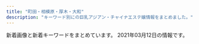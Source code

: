 ```yaml
---
title: "町田・相模原・厚木・大和"
description: "キーワード別にの巨乳アジアン・チャイナエステ嬢情報をまとめました。"
---
```


新着画像と新着キーワードをまとめています。
2021年03月12日の情報です。

<DmmAffiliateIns />
<KeywordTable
  shops={
    [
    {
        "keywords": {},
        "img_links": [
            "http://roman-es.info/staff/yuki.jpg",
            "http://roman-es.info/img/all/loader.png",
            "http://roman-es.info/staff/miki4.jpg",
            "http://roman-es.info/staff/riric.jpg",
            "http://roman-es.info/staff/miki2.jpg",
            "http://roman-es.info/img/pic/slide_1.jpg",
            "http://roman-es.info/staff/riri3.jpg",
            "http://roman-es.info/staff/miki3.jpg",
            "http://roman-es.info/staff/miki1.jpg",
            "http://roman-es.info/staff/riri1.jpg",
            "http://roman-es.info/staff/riri.jpg",
            "http://roman-es.info/staff/riri2.jpg",
            "http://roman-es.info/staff/yuki3.jpg",
            "http://roman-es.info/staff/riri4.jpg",
            "http://roman-es.info/staff/yuki1.jpg",
            "http://roman-es.info/img/pic/slide_2.jpg",
            "http://roman-es.info/staff/yuki4.jpg",
            "http://roman-es.info/staff/miki.jpg",
            "http://roman-es.info/staff/yuki2.jpg"
        ],
        "name": "\u4eba\u9b5a",
        "url": "http://roman-es.info/",
        "station": "\u5927\u548c\u99c5"
    },
    {
        "url": "http://xn--cckdr4sjcn.com/",
        "img_links": [
            "http://xn--cckdr4sjcn.com/images/cg03.jpg",
            "http://xn--cckdr4sjcn.com/images/cg02.jpg",
            "http://xn--cckdr4sjcn.com/images/kan.jpg",
            "http://xn--cckdr4sjcn.com/images/r1.jpg",
            "http://xn--cckdr4sjcn.com/images/cg01.jpg",
            "http://xn--cckdr4sjcn.com/images/cg08.jpg",
            "http://xn--cckdr4sjcn.com/images/cg09.jpg",
            "http://xn--cckdr4sjcn.com/images/r2.jpg",
            "http://xn--cckdr4sjcn.com/images/r4.jpg",
            "http://xn--cckdr4sjcn.com/images/top.png",
            "http://xn--cckdr4sjcn.com/images/staff_s.png",
            "http://xn--cckdr4sjcn.com/images/news.png",
            "http://xn--cckdr4sjcn.com/images/cg10.jpg",
            "http://xn--cckdr4sjcn.com/images/cg05.jpg",
            "http://xn--cckdr4sjcn.com/images/cg12.jpg",
            "http://xn--cckdr4sjcn.com/images/cg07.jpg",
            "http://xn--cckdr4sjcn.com/images/cg11.jpg",
            "http://xn--cckdr4sjcn.com/images/cg13.jpg",
            "http://xn--cckdr4sjcn.com/images/evetop.png",
            "http://xn--cckdr4sjcn.com/images/cg06.jpg",
            "http://xn--cckdr4sjcn.com/images/r3.jpg"
        ],
        "station": "\u5927\u548c\u99c5\u5357\u53e3",
        "keywords": {
            "C": 3,
            "E": 6,
            "D": 24,
            "86": 33
        },
        "name": "\u6021\u697d-\u30a4\u30e9\u30af-"
    },
    {
        "url": "http://www.yozakura-aroma.xyz/",
        "station": "\u6d77\u8001\u540d\u99c5\u6771\u53e3",
        "keywords": {},
        "img_links": [
            "http://www.yozakura-aroma.xyz/images/index-skr_16.jpg",
            "http://www.yozakura-aroma.xyz/images/staff/ami.jpg",
            "http://www.yozakura-aroma.xyz/images/1.jpg",
            "http://www.yozakura-aroma.xyz/images/staff/meijia.jpg",
            "http://www.yozakura-aroma.xyz/images/3.jpg",
            "http://www.yozakura-aroma.xyz/images/7a.jpg",
            "http://www.yozakura-aroma.xyz/images/rina.png",
            "http://www.yozakura-aroma.xyz/images/nav/nav-t-job.jpg",
            "http://www.yozakura-aroma.xyz/images/index-rin_02.jpg",
            "http://www.yozakura-aroma.xyz/images/staff/hidomi.png",
            "http://www.yozakura-aroma.xyz/images/527385908605281370.jpg",
            "http://www.yozakura-aroma.xyz/images/nav/nav-t-sys.jpg",
            "http://www.yozakura-aroma.xyz/images/nav/nav-t-sta.jpg",
            "http://www.yozakura-aroma.xyz/images/index-rin_04.jpg",
            "http://www.yozakura-aroma.xyz/images/shop/rl3.jpg",
            "http://www.yozakura-aroma.xyz/images/shop/rl1.jpg",
            "http://www.yozakura-aroma.xyz/images/sys5.jpg",
            "http://www.yozakura-aroma.xyz/images/13.png",
            "http://www.yozakura-aroma.xyz/images/13.jpg"
        ],
        "name": "\u591c\u685c"
    },
    {
        "keywords": {},
        "img_links": [
            "http://dorami-jp.work/static/picture/esthe3.jpg",
            "http://dorami-jp.work/static/picture/main1.jpg",
            "http://dorami-jp.work/static/picture/home.png",
            "http://dorami-jp.work/static/picture/info_t.png",
            "http://dorami-jp.work/static/picture/staff_t.png",
            "http://dorami-jp.work/uploads/201212/1-201212100Ja10.jpg",
            "http://dorami-jp.work/static/picture/esthe2.jpg",
            "http://dorami-jp.work/uploads/201212/1-201212100Q2220.jpg",
            "http://dorami-jp.work/static/picture/footer-l.png",
            "http://dorami-jp.work/static/picture/staff.png",
            "http://dorami-jp.work/static/picture/footer-r.png",
            "http://dorami-jp.work/static/picture/ac1.jpg",
            "http://dorami-jp.work/uploads/210213/1-21021312211V96.jpg",
            "http://dorami-jp.work/static/picture/esthe1.jpg",
            "http://dorami-jp.work/uploads/201212/1-201212100RL28.jpg",
            "http://dorami-jp.work/static/picture/ac2.jpg",
            "http://dorami-jp.work/static/picture/sys1.png"
        ],
        "station": "\u672c\u539a\u6728\u99c5\u5317\u53e3",
        "url": "http://dorami-jp.work/",
        "name": "dorami"
    },
    {
        "img_links": [
            "http://shonoyou.me-es.com/images/index_12.jpg",
            "http://shonoyou.me-es.com/girl/017.jpg",
            "http://shonoyou.me-es.com/girl/016.jpg",
            "http://shonoyou.me-es.com/girl/013.jpg",
            "http://shonoyou.me-es.com/images/top2.jpg",
            "http://shonoyou.me-es.com/images/index_07.jpg",
            "http://shonoyou.me-es.com/images/index_16.jpg",
            "http://shonoyou.me-es.com/girl/019.jpg",
            "http://shonoyou.me-es.com/girl/010.jpg",
            "http://shonoyou.me-es.com/images/index_09.jpg",
            "http://shonoyou.me-es.com/images/index_04.jpg",
            "http://shonoyou.me-es.com/images/index_02.jpg",
            "http://shonoyou.me-es.com/images/index_22.jpg",
            "http://shonoyou.me-es.com/images/index_11.jpg",
            "http://shonoyou.me-es.com/images/index_24.jpg",
            "http://shonoyou.me-es.com/girl/015.jpg",
            "http://shonoyou.me-es.com/images/info.jpg",
            "http://shonoyou.me-es.com/images/index_27.jpg",
            "http://shonoyou.me-es.com/images/index_19.jpg",
            "http://shonoyou.me-es.com/girl/013a.jpg",
            "http://shonoyou.me-es.com/images/info_10.jpg",
            "http://shonoyou.me-es.com/images/staff_10.jpg",
            "http://shonoyou.me-es.com/images/index_14.jpg",
            "http://shonoyou.me-es.com/girl/02a.jpg",
            "http://shonoyou.me-es.com/images/rec_10.jpg",
            "http://shonoyou.me-es.com/images/index_17.jpg",
            "http://shonoyou.me-es.com/girl/017a.jpg",
            "http://shonoyou.me-es.com/girl/018a.jpg",
            "http://shonoyou.me-es.com/girl/018.jpg",
            "http://shonoyou.me-es.com/images/index_10.jpg",
            "http://shonoyou.me-es.com/images/index_25.jpg",
            "http://shonoyou.me-es.com/girl/010a.jpg",
            "http://shonoyou.me-es.com/images/index_20.jpg",
            "http://shonoyou.me-es.com/images/index_06.jpg",
            "http://shonoyou.me-es.com/images/index_05.jpg",
            "http://shonoyou.me-es.com/girl/019a.jpg",
            "http://shonoyou.me-es.com/girl/02.jpg",
            "http://shonoyou.me-es.com/images/rec.jpg",
            "http://shonoyou.me-es.com/girl/016a.jpg",
            "http://shonoyou.me-es.com/images/top.jpg",
            "http://shonoyou.me-es.com/images/index_03.jpg",
            "http://shonoyou.me-es.com/girl/015a.jpg",
            "http://shonoyou.me-es.com/images/index_21.jpg"
        ],
        "station": "\u5ea7\u9593\u99c5\u897f\u53e3",
        "name": "\u521d\u306e\u8449",
        "keywords": {},
        "url": "http://shonoyou.me-es.com/"
    },
    {
        "keywords": {},
        "url": "http://mermaidbluesea.simplesite.com/",
        "name": "7F Mermaid \u30a8\u30b9\u30c6",
        "station": "JR\u76f8\u6a21\u539f\u99c5\u5357\u53e3",
        "img_links": [
            "http://cdn.simplesite.com/i/50/bb/282882359341136720/i282882364654610909._szw1280h1280_.jpg",
            "http://cdn.simplesite.com/i/50/bb/282882359341136720/i282882364654166233._szw1280h1280_.jpg",
            "http://cdn.simplesite.com/i/50/bb/282882359341136720/i282882364654804018._szw1280h1280_.jpg",
            "http://cdn.simplesite.com/i/50/bb/282882359341136720/i282882364655657613._szw1280h1280_.jpg",
            "http://cdn.simplesite.com/i/50/bb/282882359341136720/i282882364655328081._szw1280h1280_.jpg",
            "http://cdn.simplesite.com/i/50/bb/282882359341136720/i282882364655660113._szw1280h1280_.jpg",
            "http://cdn.simplesite.com/i/50/bb/282882359341136720/i282882364654259998._szw1280h1280_.jpg",
            "http://cdn.simplesite.com/i/50/bb/282882359341136720/i282882364654262982._szw1280h1280_.jpg",
            "http://cdn.simplesite.com/i/50/bb/282882359341136720/i282882364655658897._szw1280h1280_.jpg",
            "http://cdn.simplesite.com/i/50/bb/282882359341136720/i282882364654788695._szw1280h1280_.jpg"
        ]
    },
    {
        "keywords": {
            "86": 8,
            "87": 8,
            "88": 16,
            "D": 32
        },
        "img_links": [
            "http://www.kenkouen.relaxjp.info/files/004.jpg",
            "http://www.kenkouen.relaxjp.info/images/rsubt5.png",
            "http://www.kenkouen.relaxjp.info/images/b-online.png",
            "http://www.kenkouen.relaxjp.info/images/m4.jpg",
            "http://www.kenkouen.relaxjp.info/files/003.jpg",
            "http://www.kenkouen.relaxjp.info/images/m6.jpg",
            "http://www.kenkouen.relaxjp.info/images/rsubt6.png",
            "http://www.kenkouen.relaxjp.info/images/rsubt3.png",
            "http://www.kenkouen.relaxjp.info/images/rsubt2.png",
            "http://www.kenkouen.relaxjp.info/images/m5.jpg",
            "http://www.kenkouen.relaxjp.info/images/rsubt1.png",
            "http://www.kenkouen.relaxjp.info/images/slider-img001.jpg",
            "http://www.kenkouen.relaxjp.info/images/rsubt4.png",
            "http://www.kenkouen.relaxjp.info/images/m3.jpg",
            "http://www.kenkouen.relaxjp.info/images/m2.jpg",
            "http://www.kenkouen.relaxjp.info/files/001.jpg",
            "http://www.kenkouen.relaxjp.info/images/rsubt7.png",
            "http://www.kenkouen.relaxjp.info/images/m1.jpg",
            "http://www.kenkouen.relaxjp.info/images/b-tel.png",
            "http://www.kenkouen.relaxjp.info/images/slider-img002.jpg",
            "http://www.kenkouen.relaxjp.info/files/005.jpg"
        ],
        "url": "http://www.kenkouen.relaxjp.info/",
        "station": "JR\u753a\u7530\u99c5\u5357\u53e3",
        "name": "\u5065\u5eb7\u5712"
    },
    {
        "img_links": [
            "http://www.crossi.xyz/uploads/191217/1-19121F95I5240.jpg",
            "http://www.crossi.xyz/uploads/210111/1-210111143025433.jpg",
            "http://www.crossi.xyz/uploads/allimg/180801/1-1PP1091925J2.jpg",
            "http://www.crossi.xyz/uploads/201127/1-20112G53930U0.jpg",
            "http://www.crossi.xyz/uploads/190920/1-1Z920134SY60.jpg",
            "http://www.crossi.xyz/templets/default/picture/rec1.png",
            "http://www.crossi.xyz/templets/default/picture/interior_t.jpg",
            "http://www.crossi.xyz/uploads/201127/1-20112G53913193.jpg",
            "http://www.crossi.xyz/templets/default/picture/news.jpg",
            "http://www.crossi.xyz/uploads/200529/1-2005291A551629.jpg",
            "http://www.crossi.xyz/uploads/200403/1-200403124524956.jpg",
            "http://www.crossi.xyz/uploads/201102/1-201102150K9453.jpg",
            "http://www.crossi.xyz/uploads/200612/1-200612160U52W.jpg",
            "http://www.crossi.xyz/uploads/201202/1-201202124950B1.jpg",
            "http://www.crossi.xyz/templets/default/picture/staff_t.jpg",
            "http://www.crossi.xyz/uploads/210111/1-2101111429551G.jpg",
            "http://www.crossi.xyz/uploads/180905/1-1PZ515095RN.jpg",
            "http://www.crossi.xyz/uploads/201228/1-20122Q41943338.jpg",
            "http://www.crossi.xyz/uploads/180906/1-1PZ60934021N.jpg",
            "http://www.crossi.xyz/templets/default/picture/tt.jpg",
            "http://www.crossi.xyz/uploads/200706/1-200F613453VR.jpg",
            "http://www.crossi.xyz/uploads/200706/1-200F6134600642.jpg",
            "http://www.crossi.xyz/uploads/200612/1-200612160S0B8.jpg",
            "http://www.crossi.xyz/uploads/190925/1-1Z9251500315P.jpg",
            "http://www.crossi.xyz/uploads/200907/1-200ZG41P4318.jpg",
            "http://www.crossi.xyz/uploads/allimg/180731/1-1PI1145244194.jpg",
            "http://www.crossi.xyz/uploads/201228/1-20122Q4191LP.jpg",
            "http://www.crossi.xyz/uploads/201202/1-201202124933147.jpg",
            "http://www.crossi.xyz/uploads/200529/1-2005291A543193.jpg",
            "http://www.crossi.xyz/uploads/191122/1-191122162430591.jpg",
            "http://www.crossi.xyz/uploads/191016/1-191016134K2213.jpg",
            "http://www.crossi.xyz/uploads/200403/1-200403124533327.jpg",
            "http://www.crossi.xyz/uploads/201102/1-201102150J3926.jpg",
            "http://www.crossi.xyz/uploads/190920/1-1Z920134ZW29.jpg",
            "http://www.crossi.xyz/templets/default/picture/int1.png",
            "http://www.crossi.xyz/uploads/191217/1-19121F95615334.jpg",
            "http://www.crossi.xyz/uploads/200907/1-200ZG41K4546.jpg",
            "http://www.crossi.xyz/uploads/190920/1-1Z920134U1939.jpg",
            "http://www.crossi.xyz/uploads/190925/1-1Z925145924H3.jpg",
            "http://www.crossi.xyz/uploads/191106/1-191106100051532.jpg"
        ],
        "url": "http://www.crossi.xyz/",
        "station": "\u672c\u539a\u6728\u99c5\u6771\u53e3",
        "keywords": {},
        "name": "\u30d4\u30e5\u30a2\u30cf\u30fc\u30c8"
    },
    {
        "keywords": {
            "C": 13,
            "86": 2,
            "88": 3,
            "D": 6,
            "F": 1
        },
        "img_links": [
            "http://cireven.xyz/uploads/allimg/210128/1-21012Q63FW16.jpg",
            "http://cireven.xyz/uploads/allimg/210301/1-210301124152.jpg",
            "http://cireven.xyz/webstyle/info.jpg",
            "http://cireven.xyz/uploads/210302/1-21030211193J00.jpg",
            "http://cireven.xyz/webstyle/sp_ico06.png",
            "http://cireven.xyz/uploads/allimg/210128/1-21012Q63AN54.jpg",
            "http://cireven.xyz/uploads/allimg/210129/1-210129125252.jpg",
            "http://cireven.xyz/webstyle/sp_ico04.png",
            "http://cireven.xyz/uploads/210129/1-210129130329438.jpg",
            "http://cireven.xyz/uploads/210129/1-210129124U0225.jpg",
            "http://cireven.xyz/uploads/allimg/210129/1-210129130411.jpg",
            "http://cireven.xyz/webstyle/end.png",
            "http://cireven.xyz/uploads/210302/1-2103021119133L.jpg",
            "http://cireven.xyz/uploads/210129/1-2101291252221D.jpg",
            "http://cireven.xyz/webstyle/sp_ico02.png",
            "http://cireven.xyz/uploads/allimg/210129/1-210129124913.jpg",
            "http://cireven.xyz/uploads/allimg/210129/1-210129130341.jpg",
            "http://cireven.xyz/webstyle/sp_ico05.png",
            "http://cireven.xyz/uploads/allimg/210128/1-21012Q63642E1.jpg",
            "http://cireven.xyz/uploads/210129/1-21012912493G25.jpg",
            "http://cireven.xyz/uploads/allimg/210129/1-210129125008.jpg",
            "http://cireven.xyz/webstyle/sp_ico03.png",
            "http://cireven.xyz/uploads/210227/1-21022G10ZE32.jpg",
            "http://cireven.xyz/uploads/210129/1-210129130400407.jpg",
            "http://cireven.xyz/webstyle/sp_header.png",
            "http://cireven.xyz/uploads/allimg/210227/1-21022G11446.jpg",
            "http://cireven.xyz/uploads/allimg/210128/1-21012Q63611Z2.jpg",
            "http://cireven.xyz/uploads/allimg/210128/1-21012Q05455D4.jpg",
            "http://cireven.xyz/webstyle/sp_ico01.png"
        ],
        "url": "http://cireven.xyz/",
        "name": "\u96e8",
        "station": "\u76f8\u6a21\u539f\u99c5\u5357\u53e3"
    },
    {
        "name": "Lucky",
        "url": "http://biretuip.xyz/",
        "img_links": [
            "http://biretuip.xyz/uploads/201109/1-201109134AB46.jpg",
            "http://biretuip.xyz/static/picture/footer-r.png",
            "http://biretuip.xyz/static/picture/staff_t.png",
            "http://biretuip.xyz/static/picture/esthe1.jpg",
            "http://biretuip.xyz/static/picture/esthe2.jpg",
            "http://biretuip.xyz/static/picture/ac1.jpg",
            "http://biretuip.xyz/static/picture/staff.png",
            "http://biretuip.xyz/static/picture/main1.jpg",
            "http://biretuip.xyz/uploads/210302/1-210302133644354.jpg",
            "http://biretuip.xyz/static/picture/sys1.png",
            "http://biretuip.xyz/static/picture/info_t.png",
            "http://biretuip.xyz/static/picture/footer-l.png",
            "http://biretuip.xyz/static/picture/home.png",
            "http://biretuip.xyz/static/picture/esthe3.jpg",
            "http://biretuip.xyz/uploads/201109/1-201109134H31D.jpg",
            "http://biretuip.xyz/uploads/201109/1-201109134G0153.jpg"
        ],
        "station": "\u672c\u539a\u6728\u99c5\u5317\u53e3",
        "keywords": {}
    },
    {
        "name": "OASIS\uff5e\u30aa\u30a2\u30b7\u30b9\uff5e",
        "keywords": {
            "D": 4,
            "C": 16,
            "85": 2,
            "87": 2,
            "88": 4
        },
        "station": "\u5c0f\u7530\u6025\u76f8\u6a21\u539f\u99c5\u5357\u53e3",
        "img_links": [
            "http://www.oasis.relaxmens.com/img/ttl_info.png",
            "http://www.oasis.relaxmens.com/img/tel.png",
            "http://www.oasis.relaxmens.com/img/pickup.jpg",
            "http://www.oasis.relaxmens.com/img/ttl_news.png",
            "http://www.oasis.relaxmens.com/files/001-02.jpg",
            "http://www.oasis.relaxmens.com/files/002.jpg",
            "http://www.oasis.relaxmens.com/files/004-02.jpg",
            "http://www.oasis.relaxmens.com/files/004.jpg",
            "http://www.oasis.relaxmens.com/img/goback.jpg",
            "http://www.oasis.relaxmens.com/img/btn_side_mobile.jpg",
            "http://www.oasis.relaxmens.com/files/003-02.jpg",
            "http://www.oasis.relaxmens.com/files/002-02.jpg",
            "http://www.oasis.relaxmens.com/files/001.jpg",
            "http://www.oasis.relaxmens.com/img/btn_blog.png",
            "http://www.oasis.relaxmens.com/files/003.jpg"
        ],
        "url": "http://www.oasis.relaxmens.com/"
    },
    {
        "name": "nana",
        "url": "http://sln-esthe.com/",
        "img_links": [
            "http://sln-esthe.com/scdl/staff/10581mb.jpg",
            "http://sln-esthe.com/scdl/staff/10291.jpg",
            "http://sln-esthe.com/scdl/staff/10241mb.jpg",
            "http://sln-esthe.com/scdl/staff/10491mb.jpg",
            "http://sln-esthe.com/scdl/staff/10381.jpg",
            "http://sln-esthe.com/scdl/staff/10161.jpg",
            "http://sln-esthe.com/img/ttl_staff.png",
            "http://sln-esthe.com/scdl/staff/10651mb.jpg",
            "http://sln-esthe.com/scdl/staff/10521.jpg",
            "http://sln-esthe.com/scdl/staff/10691.jpg",
            "http://sln-esthe.com/scdl/staff/10651.jpg",
            "http://sln-esthe.com/scdl/staff/10601mb.jpg",
            "http://sln-esthe.com/scdl/staff/10343.jpg",
            "http://sln-esthe.com/scdl/staff/10561.jpg",
            "http://sln-esthe.com/scdl/staff/10471.jpg",
            "http://sln-esthe.com/scdl/staff/10261.jpg",
            "http://sln-esthe.com/scdl/staff/10431mb.jpg",
            "http://sln-esthe.com/scdl/staff/10371mb.jpg",
            "http://sln-esthe.com/scdl/staff/10071mb.jpg",
            "http://sln-esthe.com/scdl/staff/10691mb.jpg",
            "http://sln-esthe.com/scdl/staff/10411mb.jpg",
            "http://sln-esthe.com/scdl/staff/10431.jpg",
            "http://sln-esthe.com/scdl/staff/10601.jpg",
            "http://sln-esthe.com/scdl/staff/10412.jpg",
            "http://sln-esthe.com/scdl/staff/10421.jpg",
            "http://sln-esthe.com/scdl/staff/10311.jpg",
            "http://sln-esthe.com/scdl/staff/10341.jpg",
            "http://sln-esthe.com/img/ttl_rec.png",
            "http://sln-esthe.com/scdl/staff/10551.jpg",
            "http://sln-esthe.com/scdl/staff/10101mb.jpg",
            "http://sln-esthe.com/scdl/staff/10391.jpg",
            "http://sln-esthe.com/scdl/staff/10342.jpg",
            "http://sln-esthe.com/scdl/staff/10661mb.jpg",
            "http://sln-esthe.com/scdl/staff/10271.jpg",
            "http://sln-esthe.com/scdl/staff/10441mb.jpg",
            "http://sln-esthe.com/scdl/staff/10211.jpg",
            "http://sln-esthe.com/scdl/staff/10681mb.jpg",
            "http://sln-esthe.com/scdl/staff/10421mb.jpg",
            "http://sln-esthe.com/scdl/staff/10683.jpg",
            "http://sln-esthe.com/scdl/staff/10151.jpg",
            "http://sln-esthe.com/scdl/staff/10682.jpg",
            "http://sln-esthe.com/scdl/staff/10231mb.jpg",
            "http://sln-esthe.com/scdl/staff/10621mb.jpg",
            "http://sln-esthe.com/scdl/staff/10271mb.jpg",
            "http://sln-esthe.com/scdl/staff/10112.jpg",
            "http://sln-esthe.com/scdl/staff/10221.jpg",
            "http://sln-esthe.com/scdl/staff/10361mb.jpg",
            "http://sln-esthe.com/scdl/staff/10381mb.jpg",
            "http://sln-esthe.com/scdl/staff/10152.jpg",
            "http://sln-esthe.com/scdl/staff/10111mb.jpg",
            "http://sln-esthe.com/scdl/staff/10541.jpg",
            "http://sln-esthe.com/scdl/staff/10451mb.jpg",
            "http://sln-esthe.com/scdl/staff/10551mb.jpg",
            "http://sln-esthe.com/scdl/staff/10351.jpg",
            "http://sln-esthe.com/scdl/staff/10701.jpg",
            "http://sln-esthe.com/scdl/staff/10564.jpg",
            "http://sln-esthe.com/scdl/staff/10531.jpg",
            "http://sln-esthe.com/scdl/staff/10361.jpg",
            "http://sln-esthe.com/scdl/staff/10021.jpg",
            "http://sln-esthe.com/i/files/homeimg.jpg",
            "http://sln-esthe.com/scdl/staff/10131mb.jpg",
            "http://sln-esthe.com/scdl/staff/10121mb.jpg",
            "http://sln-esthe.com/scdl/staff/10031mb.jpg",
            "http://sln-esthe.com/scdl/staff/10671mb.jpg",
            "http://sln-esthe.com/scdl/staff/10032.jpg",
            "http://sln-esthe.com/scdl/staff/10391mb.jpg",
            "http://sln-esthe.com/scdl/staff/10661.jpg",
            "http://sln-esthe.com/img/faq/faq_st1.png",
            "http://sln-esthe.com/scdl/staff/10121.jpg",
            "http://sln-esthe.com/scdl/staff/10101.jpg",
            "http://sln-esthe.com/scdl/staff/10181mb.jpg",
            "http://sln-esthe.com/scdl/staff/10212.jpg",
            "http://sln-esthe.com/img/faq/faq_st2.png",
            "http://sln-esthe.com/scdl/staff/10171mb.jpg",
            "http://sln-esthe.com/scdl/staff/10411.jpg",
            "http://sln-esthe.com/scdl/staff/10622.jpg",
            "http://sln-esthe.com/scdl/staff/10241.jpg",
            "http://sln-esthe.com/scdl/staff/10681.jpg",
            "http://sln-esthe.com/scdl/staff/10351mb.jpg",
            "http://sln-esthe.com/scdl/staff/10272.jpg",
            "http://sln-esthe.com/scdl/staff/10711.jpg",
            "http://sln-esthe.com/scdl/staff/10461mb.jpg",
            "http://sln-esthe.com/scdl/staff/10401mb.jpg",
            "http://sln-esthe.com/scdl/staff/10701mb.jpg",
            "http://sln-esthe.com/img/ttl_faq.png",
            "http://sln-esthe.com/scdl/staff/10631.jpg",
            "http://sln-esthe.com/scdl/staff/10511.jpg",
            "http://sln-esthe.com/scdl/staff/10641.jpg",
            "http://sln-esthe.com/scdl/staff/10721mb.jpg",
            "http://sln-esthe.com/scdl/staff/10151mb.jpg",
            "http://sln-esthe.com/scdl/staff/10491.jpg",
            "http://sln-esthe.com/scdl/staff/10282.jpg",
            "http://sln-esthe.com/scdl/staff/10031.jpg",
            "http://sln-esthe.com/scdl/staff/10493.jpg",
            "http://sln-esthe.com/scdl/staff/10581.jpg",
            "http://sln-esthe.com/scdl/staff/10291mb.jpg",
            "http://sln-esthe.com/scdl/staff/10451.jpg",
            "http://sln-esthe.com/scdl/staff/10631mb.jpg",
            "http://sln-esthe.com/scdl/staff/10191mb.jpg",
            "http://sln-esthe.com/scdl/staff/10211mb.jpg",
            "http://sln-esthe.com/scdl/staff/10541mb.jpg",
            "http://sln-esthe.com/scdl/staff/10721.jpg",
            "http://sln-esthe.com/scdl/staff/10531mb.jpg",
            "http://sln-esthe.com/scdl/staff/10481.jpg",
            "http://sln-esthe.com/scdl/staff/10401.jpg",
            "http://sln-esthe.com/scdl/staff/10311mb.jpg",
            "http://sln-esthe.com/scdl/staff/10161mb.jpg",
            "http://sln-esthe.com/scdl/staff/10071.jpg",
            "http://sln-esthe.com/scdl/staff/10321mb.jpg",
            "http://sln-esthe.com/scdl/staff/10281mb.jpg",
            "http://sln-esthe.com/scdl/staff/10571mb.jpg",
            "http://sln-esthe.com/scdl/staff/10492.jpg",
            "http://sln-esthe.com/scdl/staff/10022.jpg",
            "http://sln-esthe.com/scdl/staff/10501mb.jpg",
            "http://sln-esthe.com/scdl/staff/10621.jpg",
            "http://sln-esthe.com/scdl/staff/10111.jpg",
            "http://sln-esthe.com/scdl/staff/10061.jpg",
            "http://sln-esthe.com/scdl/staff/10382.jpg",
            "http://sln-esthe.com/scdl/staff/10501.jpg",
            "http://sln-esthe.com/scdl/staff/10331.jpg",
            "http://sln-esthe.com/scdl/staff/10041mb.jpg",
            "http://sln-esthe.com/scdl/staff/10281.jpg",
            "http://sln-esthe.com/scdl/staff/10671.jpg",
            "http://sln-esthe.com/scdl/staff/10011mb.jpg",
            "http://sln-esthe.com/scdl/staff/10611.jpg",
            "http://sln-esthe.com/scdl/staff/10011.jpg",
            "http://sln-esthe.com/scdl/staff/10141.jpg",
            "http://sln-esthe.com/scdl/staff/10511mb.jpg",
            "http://sln-esthe.com/scdl/staff/10041.jpg",
            "http://sln-esthe.com/img/faq/a.png",
            "http://sln-esthe.com/scdl/staff/10261mb.jpg",
            "http://sln-esthe.com/scdl/staff/10414.jpg",
            "http://sln-esthe.com/scdl/staff/10162.jpg",
            "http://sln-esthe.com/scdl/staff/10181.jpg",
            "http://sln-esthe.com/scdl/staff/10471mb.jpg",
            "http://sln-esthe.com/pic/head.png",
            "http://sln-esthe.com/scdl/staff/10132.jpg",
            "http://sln-esthe.com/scdl/staff/10141mb.jpg",
            "http://sln-esthe.com/scdl/staff/10371.jpg",
            "http://sln-esthe.com/scdl/staff/10171.jpg",
            "http://sln-esthe.com/scdl/staff/10231.jpg",
            "http://sln-esthe.com/scdl/staff/10571.jpg",
            "http://sln-esthe.com/scdl/staff/10521mb.jpg",
            "http://sln-esthe.com/scdl/staff/10221mb.jpg",
            "http://sln-esthe.com/scdl/staff/10021mb.jpg",
            "http://sln-esthe.com/scdl/staff/10131.jpg",
            "http://sln-esthe.com/scdl/staff/10292.jpg",
            "http://sln-esthe.com/scdl/staff/10061mb.jpg",
            "http://sln-esthe.com/scdl/staff/10441.jpg",
            "http://sln-esthe.com/scdl/staff/10413.jpg",
            "http://sln-esthe.com/img/faq/q.png",
            "http://sln-esthe.com/scdl/staff/10461.jpg",
            "http://sln-esthe.com/scdl/staff/10641mb.jpg",
            "http://sln-esthe.com/scdl/staff/10562.jpg",
            "http://sln-esthe.com/scdl/staff/10191.jpg",
            "http://sln-esthe.com/img/ttl_mobile.png",
            "http://sln-esthe.com/scdl/staff/10301mb.jpg",
            "http://sln-esthe.com/scdl/staff/10301.jpg",
            "http://sln-esthe.com/scdl/staff/10331mb.jpg",
            "http://sln-esthe.com/scdl/staff/10711mb.jpg",
            "http://sln-esthe.com/scdl/staff/10563.jpg",
            "http://sln-esthe.com/scdl/staff/10561mb.jpg",
            "http://sln-esthe.com/scdl/staff/10321.jpg",
            "http://sln-esthe.com/scdl/staff/10611mb.jpg",
            "http://sln-esthe.com/scdl/staff/10481mb.jpg",
            "http://sln-esthe.com/scdl/staff/10341mb.jpg"
        ],
        "keywords": {
            "C": 41
        },
        "station": "\u3055\u304c\u307f\u91ce\u99c5\u5317\u53e3"
    },
    {
        "url": "https://cream.relaxjp.com/",
        "keywords": {
            "E": 1,
            "90": 1,
            "88": 1,
            "87": 1,
            "C": 2
        },
        "station": "\u672c\u539a\u6728\u99c5\u5357\u53e3",
        "name": "Cream Soda",
        "img_links": [
            "https://cream.relaxjp.com/css/nav/nav-002.jpg",
            "https://cream.relaxjp.com/css/nav/nav-001.jpg",
            "https://cream.relaxjp.com/css/tel.png",
            "https://cream.relaxjp.com/css/staff/staff02.jpg",
            "https://cream.relaxjp.com/css/top-left02.jpg",
            "https://cream.relaxjp.com/css/baner.jpg",
            "https://cream.relaxjp.com/css/nav/nav-003.jpg",
            "https://cream.relaxjp.com/css/nav/nav-004.jpg",
            "https://cream.relaxjp.com/css/cam01.jpg",
            "https://cream.relaxjp.com/css/staff/staff03.jpg",
            "https://cream.relaxjp.com/css/staff/staff01.jpg",
            "https://cream.relaxjp.com/css/osusume02.jpg",
            "https://cream.relaxjp.com/css/nav/nav-005.jpg",
            "https://cream.relaxjp.com/css/nav/nav-006.jpg"
        ]
    },
    {
        "img_links": [
            "http://www.spun.work/images/5.jpg",
            "http://www.spun.work/img/raki1.jpg",
            "http://www.spun.work/images/ta.jpg",
            "http://www.spun.work/img/koko1.jpg",
            "http://www.spun.work/images/staff_t.jpg",
            "http://www.spun.work/images/info.png",
            "http://www.spun.work/images/2.jpg",
            "http://www.spun.work/images/int1.png",
            "http://www.spun.work/images/line.png",
            "http://www.spun.work/images/sys1.png",
            "http://www.spun.work/images/6.jpg",
            "http://www.spun.work/images/sys2.png",
            "http://www.spun.work/images/news.png",
            "http://www.spun.work/img/mari1.jpg",
            "http://www.spun.work/images/1.jpg",
            "http://www.spun.work/images/head.jpg",
            "http://www.spun.work/images/4.jpg",
            "http://www.spun.work/img/yuki1.jpg",
            "http://www.spun.work/images/mobile.jpg",
            "http://www.spun.work/img/haruko1.jpg",
            "http://www.spun.work/images/int2.png",
            "http://www.spun.work/images/interior_t.jpg",
            "http://www.spun.work/images/tel.jpg"
        ],
        "url": "http://www.spun.work/",
        "station": "\u76f8\u6a21\u5927\u91ce\u99c5\u5357\u53e3",
        "keywords": {},
        "name": "\u30b9\u30de\u30a4\u30eb"
    },
    {
        "img_links": [
            "http://yasuragi.tyo.ac/photos/sites/55/2019/12/2019121604403829.jpg",
            "http://yasuragi.tyo.ac/images/end.jpg",
            "http://yasuragi.tyo.ac/images/room1.jpg",
            "http://yasuragi.tyo.ac/images/s_news.png",
            "http://yasuragi.tyo.ac/images/news_bj3.png",
            "http://yasuragi.tyo.ac/photos/sites/55/2019/12/2019121604403490.jpg",
            "http://yasuragi.tyo.ac/images/mobile.jpg",
            "http://yasuragi.tyo.ac/images/s3.jpg",
            "http://yasuragi.tyo.ac/images/room2.jpg",
            "http://yasuragi.tyo.ac/images/room3.jpg",
            "http://yasuragi.tyo.ac/images/room4.jpg",
            "http://yasuragi.tyo.ac/images/top.jpg",
            "http://yasuragi.tyo.ac/images/s_link.png",
            "http://yasuragi.tyo.ac/images/s_staff.png",
            "http://yasuragi.tyo.ac/photos/sites/55/2019/12/2019121604403165.jpg",
            "http://yasuragi.tyo.ac/photos/sites/55/2021/01/2021012006485092.jpg",
            "http://yasuragi.tyo.ac/images/news_bj1.png"
        ],
        "url": "http://yasuragi.tyo.ac/",
        "name": "\u3084\u3059\u3089\u304e",
        "station": "\u5c0f\u7530\u6025\u7dda\u753a\u7530\u99c5\u897f\u53e3",
        "keywords": {
            "C": 12,
            "87": 10,
            "86": 10,
            "D": 20
        }
    },
    {
        "station": "\u672c\u539a\u6728\u99c5\u5317\u53e3",
        "name": "\u3055\u304f\u3089",
        "keywords": {
            "D": 108,
            "85": 12,
            "88": 12,
            "86": 48,
            "83": 12,
            "87": 48,
            "C": 19,
            "E": 24
        },
        "img_links": [
            "http://sakura.ies.fun/photos/sites/12/2019/01/2019012411562997.jpg",
            "http://sakura.ies.fun/photos/sites/12/2018/05/201805301010187.jpg",
            "http://sakura.ies.fun/photos/sites/12/2018/05/2018053010184960.jpg",
            "http://sakura.ies.fun/photos/sites/12/2019/01/2019012411562899.jpg",
            "http://sakura.ies.fun/photos/sites/12/2019/03/2019032201293340.jpg",
            "http://sakura.ies.fun/photos/sites/12/2019/03/2019032203475898.jpg",
            "http://sakura.ies.fun/photos/sites/12/2019/03/2019032203022448.jpg",
            "http://sakura.ies.fun/images/mobile.jpg",
            "http://sakura.ies.fun/images/room2.jpg",
            "http://sakura.ies.fun/images/s1.jpg",
            "http://sakura.ies.fun/images/s_news.jpg",
            "http://sakura.ies.fun/photos/sites/12/2019/03/2019032201283686.jpg",
            "http://sakura.ies.fun/photos/sites/12/2018/05/2018053010101743.jpg",
            "http://sakura.ies.fun/images/top.jpg",
            "http://sakura.ies.fun/images/pick.jpg",
            "http://sakura.ies.fun/photos/sites/12/2019/01/2019012411562891.jpg",
            "http://sakura.ies.fun/images/s_staff.jpg",
            "http://sakura.ies.fun/images/s3.jpg",
            "http://sakura.ies.fun/images/s_link.jpg",
            "http://sakura.ies.fun/photos/sites/12/2019/01/2019012411562785.jpg",
            "http://sakura.ies.fun/images/room1.jpg",
            "http://sakura.ies.fun/images/room3.jpg",
            "http://sakura.ies.fun/images/room4.jpg"
        ],
        "url": "http://sakura.ies.fun/"
    },
    {
        "img_links": [
            "http://www.nyanya.mesthe.com/images/m4.jpg",
            "http://www.nyanya.mesthe.com/images/m6.jpg",
            "http://www.nyanya.mesthe.com/files/007.jpg",
            "http://www.nyanya.mesthe.com/images/slider-img001.jpg",
            "http://www.nyanya.mesthe.com/images/m1.jpg",
            "http://www.nyanya.mesthe.com/files/003.jpg",
            "http://www.nyanya.mesthe.com/images/slider-img002.jpg",
            "http://www.nyanya.mesthe.com/images/m2.jpg",
            "http://www.nyanya.mesthe.com/files/001.jpg",
            "http://www.nyanya.mesthe.com/images/m3.jpg",
            "http://www.nyanya.mesthe.com/files/004.jpg",
            "http://www.nyanya.mesthe.com/files/002.jpg"
        ],
        "url": "http://www.nyanya.mesthe.com/",
        "station": "\u672c\u539a\u6728\u99c5\u5317\u53e3",
        "name": "\u30cb\u30e3\u30fc\u30cb\u30e3",
        "keywords": {
            "88": 8,
            "E": 4,
            "86": 4,
            "D": 16,
            "91": 4,
            "87": 4
        }
    },
    {
        "img_links": [
            "https://hm705.jpn.cm/photos/sites/37/2020/01/2020012609400388.jpg",
            "https://hm705.jpn.cm/images/s_staff.jpg",
            "https://hm705.jpn.cm/images/s_link.jpg",
            "https://hm705.jpn.cm/images/blogger.jpg",
            "https://hm705.jpn.cm/images/dian.jpg",
            "https://hm705.jpn.cm/images/end.png",
            "https://hm705.jpn.cm/images/ac1.jpg",
            "https://hm705.jpn.cm/photos/sites/37/2020/12/2020120203142783.jpg",
            "https://hm705.jpn.cm/images/info1.jpg",
            "https://hm705.jpn.cm/images/mobile.jpg",
            "https://hm705.jpn.cm/photos/sites/37/2018/06/2018061903375846.jpg",
            "https://hm705.jpn.cm/images/top.jpg",
            "https://hm705.jpn.cm/images/s_blogger.jpg",
            "https://hm705.jpn.cm/images/s.jpg"
        ],
        "url": "https://hm705.jpn.cm/",
        "keywords": {},
        "station": "JR\u6a4b\u672c\u99c5\u5317\u53e3",
        "name": "\u30ab\u30a8\u30eb\u306e\u5bb6"
    },
    {
        "url": "http://es-mina.com/",
        "keywords": {
            "C": 32
        },
        "img_links": [
            "http://es-mina.com/staff/hana/01mb.jpg",
            "http://es-mina.com/staff/miki/01mb.jpg",
            "http://es-mina.com/img/ttl_concept.png",
            "http://es-mina.com/img/mainft.jpg",
            "http://es-mina.com/staff/ririka/01mb.jpg",
            "http://es-mina.com/staff/sakura/01mb.jpg",
            "http://es-mina.com/pic/topimg2.jpg",
            "http://es-mina.com/staff/ai/01mb.jpg",
            "http://es-mina.com/staff/rin/01mb.jpg",
            "http://es-mina.com/staff/yuki/01mb.jpg",
            "http://es-mina.com/img/access/roadsp.png",
            "http://es-mina.com/img/ttl_staff.png",
            "http://es-mina.com/staff/haru/01mb.jpg",
            "http://es-mina.com/staff/nanami/01mb.jpg",
            "http://es-mina.com/img/access/roada4.jpg",
            "http://es-mina.com/staff/runa/01mb.jpg",
            "http://es-mina.com/staff/izumi/01mb.jpg",
            "http://es-mina.com/pic/head.jpg",
            "http://es-mina.com/staff/haruka/01mb.jpg",
            "http://es-mina.com/staff/rei/01mb.jpg",
            "http://es-mina.com/img/access/roada2.jpg",
            "http://es-mina.com/staff/minami/01mb.jpg",
            "http://es-mina.com/img/conmsg.png",
            "http://es-mina.com/staff/nina/01mb.jpg",
            "http://es-mina.com/img/access/roada1.jpg",
            "http://es-mina.com/img/access/roada3.jpg",
            "http://es-mina.com/staff/midori/01mb.jpg",
            "http://es-mina.com/img/access/roadb4.jpg",
            "http://es-mina.com/staff/ran/01mb.jpg",
            "http://es-mina.com/staff/mana/01mb.jpg",
            "http://es-mina.com/staff/yuina/01mb.jpg",
            "http://es-mina.com/pic/topimg3.jpg",
            "http://es-mina.com/staff/nana/01mb.jpg",
            "http://es-mina.com/staff/tina/01mb.jpg",
            "http://es-mina.com/staff/kana/01mb.jpg",
            "http://es-mina.com/staff/ami/01mb.jpg",
            "http://es-mina.com/staff/momoko/01mb.jpg",
            "http://es-mina.com/img/foot.jpg",
            "http://es-mina.com/img/access/roadb2.jpg",
            "http://es-mina.com/img/access/roadb3.jpg",
            "http://es-mina.com/img/access/roadb1.jpg",
            "http://es-mina.com/staff/nene/01mb.jpg",
            "http://es-mina.com/pic/topimg1.jpg"
        ],
        "station": "\u753a\u7530\u99c5\u6771\u53e3",
        "name": "MINA"
    },
    {
        "station": "\u5357\u6797\u9593\u99c5\u897f\u53e3",
        "name": "\u3072\u307e\u308f\u308a",
        "img_links": [
            "http://esthe-relax.info/img/tel.png",
            "http://esthe-relax.info/girl/4.jpg",
            "http://esthe-relax.info/img/room/photo04.jpg",
            "http://esthe-relax.info/img/link_headimg.jpg",
            "http://esthe-relax.info/img/head_img01.jpg",
            "http://esthe-relax.info/girl/1.jpg",
            "http://esthe-relax.info/girl/3.jpg",
            "http://esthe-relax.info/img/rec_headimg.jpg",
            "http://esthe-relax.info/img/footer_tel.png",
            "http://esthe-relax.info/topics/img/28-1.jpg",
            "http://esthe-relax.info/topics/img/27-1.jpg",
            "http://esthe-relax.info/img/qr.png",
            "http://esthe-relax.info/img/room/photo03.jpg",
            "http://esthe-relax.info/img/room/photo01.jpg",
            "http://esthe-relax.info/img/room/photo02.jpg",
            "http://esthe-relax.info/girl/2.jpg",
            "http://esthe-relax.info/girl/4_1.jpg",
            "http://esthe-relax.info/img/staff_headimg.jpg",
            "http://esthe-relax.info/img/faq_headimg.jpg"
        ],
        "keywords": {},
        "url": "http://esthe-relax.info/"
    },
    {
        "url": "http://sagamiono.net/",
        "keywords": {
            "\u30bb\u30af\u30b7\u30fc": 132,
            "87": 1,
            "D": 1,
            "82": 1,
            "92": 1,
            "88": 1,
            "84": 1,
            "91": 1,
            "C": 1,
            "90": 3
        },
        "img_links": [
            "http://sagamiono.net/staffPhoto/s20210114023117.jpg",
            "http://sagamiono.net/uploadfiles/images/08.jpg",
            "http://sagamiono.net/staffPhoto/b20210114023117.jpg",
            "http://sagamiono.net/staffPhoto/s20210114023130.jpg",
            "http://sagamiono.net/staffPhoto/s20210114023151.jpg",
            "http://sagamiono.net/images/slider/04.jpg",
            "http://sagamiono.net/images/showFrame.png",
            "http://sagamiono.net/images/slider/03.jpg",
            "http://sagamiono.net/images/mobile.jpg",
            "http://sagamiono.net/staffPhoto/b20210114023211.jpg",
            "http://sagamiono.net/staffPhoto/b20210114023223.jpg",
            "http://sagamiono.net/images/slider/02.jpg",
            "http://sagamiono.net/uploadfiles/Image/campaignSagamionoNet1.jpg",
            "http://sagamiono.net/staffPhoto/s20210114023255.jpg",
            "http://sagamiono.net/staffPhoto/b20210114023233.jpg",
            "http://sagamiono.net/uploadfiles/images/052.jpg",
            "http://sagamiono.net/staffPhoto/s20210114023057.jpg",
            "http://sagamiono.net/staffPhoto/b20210114023130.jpg",
            "http://sagamiono.net/images/returnBtn.png",
            "http://sagamiono.net/images/gallery/04.jpg",
            "http://sagamiono.net/staffPhoto/b20210114023151.jpg",
            "http://sagamiono.net/images/gallery/01.jpg",
            "http://sagamiono.net/images/gallery/02.jpg",
            "http://sagamiono.net/staffPhoto/b20210114023255.jpg",
            "http://sagamiono.net/staffPhoto/b20210114023244.jpg",
            "http://sagamiono.net/images/gallery/03.jpg",
            "http://sagamiono.net/staffPhoto/s20210114023244.jpg",
            "http://sagamiono.net/staffPhoto/b20210114023057.jpg",
            "http://sagamiono.net/staffPhoto/s20210114023223.jpg",
            "http://sagamiono.net/images/slider/01.jpg",
            "http://sagamiono.net/staffPhoto/s20210114023233.jpg",
            "http://sagamiono.net/staffPhoto/s20210114023211.jpg"
        ],
        "station": "\u76f8\u6a21\u5927\u91ce\u99c5\u5317\u53e3",
        "name": "\u30b3\u30b9\u30e2\u30b9"
    },
    {
        "img_links": [
            "http://o-jp.com/yizumi/images/staff1.jpg",
            "http://o-jp.com/yizumi/images/mobile.jpg",
            "http://o-jp.com/yizumi/images/hito.jpg",
            "http://o-jp.com/yizumi/images/staff01.jpg"
        ],
        "keywords": {},
        "station": "JR\u753a\u7530\u99c5\u5317\u53e3",
        "url": "http://o-jp.com/yizumi/",
        "name": "\u7652\u3057\u306e\u6cc9"
    },
    {
        "url": "https://koi.reraku.work/",
        "name": "\u604b",
        "keywords": {
            "C": 12,
            "86": 8,
            "87": 8,
            "D": 16
        },
        "station": "JR\u76f8\u6a21\u539f\u99c5\u5357\u53e3",
        "img_links": [
            "https://koi.reraku.work/images/s_staff1.jpg",
            "https://koi.reraku.work/images/ntop4.jpg",
            "https://koi.reraku.work/photos/sites/25/2020/09/2020090309224715.jpg",
            "https://koi.reraku.work/photos/sites/25/2020/09/2020090309224550.jpg",
            "https://koi.reraku.work/images/s_news.jpg",
            "https://koi.reraku.work/images/s_staff.jpg",
            "https://koi.reraku.work/photos/sites/25/2020/09/2020090503504425.jpg",
            "https://koi.reraku.work/images/end.jpg",
            "https://koi.reraku.work/images/ntop6.jpg",
            "https://koi.reraku.work/images/ntop1.jpg",
            "https://koi.reraku.work/photos/sites/25/2020/09/202009030922489.jpg",
            "https://koi.reraku.work/images/ntop5.jpg",
            "https://koi.reraku.work/images/s_link.jpg",
            "https://koi.reraku.work/images/s_face.jpg",
            "https://koi.reraku.work/images/ntop2.jpg",
            "https://koi.reraku.work/images/ntop3.jpg",
            "https://koi.reraku.work/images/top.jpg"
        ]
    },
    {
        "name": "Fairy \uff5e\u30d5\u30a7\u30a2\u30ea\u30fc\uff5e",
        "keywords": {
            "E": 1,
            "86": 7,
            "D": 6
        },
        "station": "JR\u6df5\u91ce\u8fba\u99c5\u5317\u53e3",
        "img_links": [
            "http://esthe-relax.tokyo/images/cg02.jpg",
            "http://esthe-relax.tokyo/images/sruru.jpg",
            "http://esthe-relax.tokyo/images/precau.png",
            "http://esthe-relax.tokyo/link/menlog.jpg",
            "http://esthe-relax.tokyo/images/cg07.jpg",
            "http://esthe-relax.tokyo/images/cg03.jpg",
            "http://esthe-relax.tokyo/images/rec.png",
            "http://esthe-relax.tokyo/images/top.png",
            "http://esthe-relax.tokyo/images/news.png",
            "http://esthe-relax.tokyo/images/cg01.jpg",
            "http://esthe-relax.tokyo/images/evetop.png",
            "http://esthe-relax.tokyo/images/staff_s.png",
            "http://esthe-relax.tokyo/images/cg04.jpg",
            "http://esthe-relax.tokyo/images/cg08.jpg",
            "http://esthe-relax.tokyo/images/cg05.jpg"
        ],
        "url": "http://esthe-relax.tokyo/"
    },
    {
        "img_links": [
            "http://rose.este88.com/girls/yuki1.jpg",
            "http://rose.este88.com/girls/momo1.jpg",
            "http://rose.este88.com/images/new.jpg",
            "http://rose.este88.com/images/s_staff.png",
            "http://rose.este88.com/images/top.png",
            "http://rose.este88.com/girls/ana1.jpg",
            "http://rose.este88.com/girls/reko1.jpg",
            "http://rose.este88.com/images/s_news.png",
            "http://rose.este88.com/girls/yuyu1.jpg"
        ],
        "keywords": {},
        "station": "\u672c\u539a\u6728\u99c5\u5317\u53e3",
        "url": "http://rose.este88.com/",
        "name": "\u30ed\u30fc\u30ba"
    },
    {
        "station": "\u6d77\u8001\u540d\u99c5\u6771\u53e3",
        "name": "\u30e9\u30d5\u30a7\u30b9\u30bf",
        "img_links": [
            "https://lafesta.ests.jp/photos/sites/43/2019/05/2019052513415829.jpg",
            "https://lafesta.ests.jp/images/mobile.jpg",
            "https://lafesta.ests.jp/images/staff0.jpg",
            "https://lafesta.ests.jp/images/top.jpg",
            "https://lafesta.ests.jp/photos/sites/43/2020/09/2020092918240213.jpg",
            "https://lafesta.ests.jp/photos/sites/43/2018/06/201806260314216.jpg",
            "https://lafesta.ests.jp/images/s3.jpg",
            "https://lafesta.ests.jp/images/pick.jpg",
            "https://lafesta.ests.jp/photos/sites/43/2018/06/2018062603142188.jpg",
            "https://lafesta.ests.jp/photos/sites/43/2020/11/2020111211332413.jpg",
            "https://lafesta.ests.jp/images/s1.jpg",
            "https://lafesta.ests.jp/images/s_staff.jpg",
            "https://lafesta.ests.jp/images/s_news.jpg",
            "https://lafesta.ests.jp/images/pick_bj2.jpg",
            "https://lafesta.ests.jp/images/photo.jpg",
            "https://lafesta.ests.jp/images/pick1.jpg"
        ],
        "url": "https://lafesta.ests.jp/",
        "keywords": {
            "C": 9
        }
    },
    {
        "url": "http://rose.estheya.com/",
        "img_links": [
            "http://rose.estheya.com/css/staff/staff02-a.jpg",
            "http://rose.estheya.com/css/staff/staff03-a.jpg",
            "http://rose.estheya.com/css/nav/nav-002.png",
            "http://rose.estheya.com/css/staff/staff01-a.jpg",
            "http://rose.estheya.com/css/nav/nav-001.png",
            "http://rose.estheya.com/css/top01.jpg",
            "http://rose.estheya.com/css/tel.png",
            "http://rose.estheya.com/css/nav/nav-005.png",
            "http://rose.estheya.com/css/nav/nav-004.png",
            "http://rose.estheya.com/css/nav/nav-006.png",
            "http://rose.estheya.com/css/nav/nav-003.png"
        ],
        "station": "\u5927\u548c\u99c5\u5357\u53e3",
        "keywords": {
            "E": 1,
            "C": 1,
            "88": 1,
            "89": 1,
            "D": 1,
            "87": 1
        },
        "name": "ROSE \uff5e\u30ed\u30fc\u30ba\uff5e"
    },
    {
        "name": "Rose mary \uff5e\u30ed\u30fc\u30ba\u30de\u30ea\u30fc\uff5e",
        "keywords": {
            "C": 1,
            "88": 1,
            "89": 1,
            "D": 2,
            "86": 1
        },
        "url": "http://rose.rankuens.com/",
        "station": "\u4e2d\u592e\u6797\u9593\u99c5\u5317\u53e3",
        "img_links": [
            "http://rose.rankuens.com/css/nav/nav-001.png",
            "http://rose.rankuens.com/css/tel.png",
            "http://rose.rankuens.com/css/nav/nav-005.png",
            "http://rose.rankuens.com/css/nav/nav-002.png",
            "http://rose.rankuens.com/css/osusume03.jpg",
            "http://rose.rankuens.com/css/staff/staff01.jpg",
            "http://rose.rankuens.com/css/staff/staff02.jpg",
            "http://rose.rankuens.com/css/staff/staff03.jpg",
            "http://rose.rankuens.com/css/tel04.png",
            "http://rose.rankuens.com/css/nav/nav-006.png",
            "http://rose.rankuens.com/css/head-change.jpg",
            "http://rose.rankuens.com/css/top03.jpg",
            "http://rose.rankuens.com/css/nav/nav-004.png",
            "http://rose.rankuens.com/css/nav/nav-003.png"
        ]
    },
    {
        "url": "https://mitsu.iest.info/",
        "station": "\u76f8\u6a21\u5927\u91ce\u99c5\u5357\u53e3",
        "img_links": [],
        "keywords": {},
        "name": "\u871c\u30fb\u307f\u3064"
    },
    {
        "keywords": {
            "87": 5,
            "D": 9,
            "86": 4,
            "E": 1,
            "\u5de8\u4e73": 1,
            "90": 1,
            "\u4e73": 1
        },
        "name": "\u30d9\u30d3\u30fc",
        "url": "http://www.baby.esjp.info/",
        "station": "\u76f8\u6a21\u5927\u91ce\u99c5\u5357\u53e3",
        "img_links": [
            "http://www.baby.esjp.info/files/051-02.jpg",
            "http://www.baby.esjp.info/files/045-02.jpg",
            "http://www.baby.esjp.info/images/tit-infor.png",
            "http://www.baby.esjp.info/files/051.jpg",
            "http://www.baby.esjp.info/files/052-02.jpg",
            "http://www.baby.esjp.info/images/infor.png",
            "http://www.baby.esjp.info/images/shop/shop01.jpg",
            "http://www.baby.esjp.info/images/top_sche.png",
            "http://www.baby.esjp.info/files/050-02.jpg",
            "http://www.baby.esjp.info/images/shop/shop04.jpg",
            "http://www.baby.esjp.info/images/shop/shop02.jpg",
            "http://www.baby.esjp.info/files/049-02.jpg",
            "http://www.baby.esjp.info/files/038.jpg",
            "http://www.baby.esjp.info/files/038-02.jpg",
            "http://www.baby.esjp.info/images/girl-z1.jpg",
            "http://www.baby.esjp.info/files/053.jpg",
            "http://www.baby.esjp.info/files/052.jpg",
            "http://www.baby.esjp.info/images/shop/shop03.jpg",
            "http://www.baby.esjp.info/files/047.jpg",
            "http://www.baby.esjp.info/images/staff_line.png",
            "http://www.baby.esjp.info/images/link_line.png",
            "http://www.baby.esjp.info/files/048.jpg",
            "http://www.baby.esjp.info/files/047-02.jpg",
            "http://www.baby.esjp.info/images/mobile.png",
            "http://www.baby.esjp.info/files/054-02.jpg",
            "http://www.baby.esjp.info/files/054.jpg",
            "http://www.baby.esjp.info/images/top.png",
            "http://www.baby.esjp.info/files/053-02.jpg",
            "http://www.baby.esjp.info/files/048-02.jpg",
            "http://www.baby.esjp.info/files/049.jpg",
            "http://www.baby.esjp.info/images/girl-z2.jpg",
            "http://www.baby.esjp.info/files/050.jpg",
            "http://www.baby.esjp.info/files/045.jpg",
            "http://www.baby.esjp.info/images/bj3.png"
        ]
    },
    {
        "url": "http://refresh.esnavi.work/",
        "keywords": {},
        "img_links": [
            "http://refresh.esnavi.work/momoka.jpg",
            "http://refresh.esnavi.work/misaki.jpg",
            "http://refresh.esnavi.work/head.jpg",
            "http://refresh.esnavi.work/acc2.jpg",
            "http://refresh.esnavi.work/1.jpg",
            "http://refresh.esnavi.work/yuki.jpg",
            "http://refresh.esnavi.work/interior_t.jpg",
            "http://refresh.esnavi.work/up.jpg",
            "http://refresh.esnavi.work/ayako.jpg",
            "http://refresh.esnavi.work/6.jpg",
            "http://refresh.esnavi.work/acc3.jpg",
            "http://refresh.esnavi.work/rec1.png",
            "http://refresh.esnavi.work/4.jpg",
            "http://refresh.esnavi.work/acc1.jpg",
            "http://refresh.esnavi.work/staff_t.jpg",
            "http://refresh.esnavi.work/news.jpg",
            "http://refresh.esnavi.work/koko.jpg",
            "http://refresh.esnavi.work/rec2.png",
            "http://refresh.esnavi.work/tg.jpg",
            "http://refresh.esnavi.work/int1.png",
            "http://refresh.esnavi.work/3.jpg"
        ],
        "name": "Refresh \uff5e\u30ea\u30d5\u30ec\u30c3\u30b7\u30e5\uff5e",
        "station": "\u76f8\u6a21\u5927\u91ce\u99c5\u5357\u53e3"
    },
    {
        "keywords": {
            "E": 7,
            "D": 14,
            "C": 14
        },
        "station": "\u753a\u7530\u99c5\u6771\u53e3",
        "img_links": [
            "http://www.m-en.work/img/m4.png",
            "http://www.m-en.work/img/tit4.png",
            "http://www.m-en.work/img/phone.png",
            "http://www.m-en.work/img/slide2-2.jpg",
            "http://www.m-en.work/img/m6.png",
            "http://www.m-en.work/img/slide2-1.jpg",
            "http://www.m-en.work/staff/yuna1.jpg",
            "http://www.m-en.work/img/cp-desc1sp.png",
            "http://www.m-en.work/img/tit5.png",
            "http://www.m-en.work/img/tel2.png",
            "http://www.m-en.work/img/cp-ttl.png",
            "http://www.m-en.work/staff/risa1.jpg",
            "http://www.m-en.work/img/tit3.png",
            "http://www.m-en.work/img/m3.png",
            "http://www.m-en.work/img/slide2-3.jpg",
            "http://www.m-en.work/staff/yuki1.jpg",
            "http://www.m-en.work/img/cp-desc1.png",
            "http://www.m-en.work/img/info.png",
            "http://www.m-en.work/img/slide2-4.jpg",
            "http://www.m-en.work/img/open.png",
            "http://www.m-en.work/img/h1.png",
            "http://www.m-en.work/img/m2.png",
            "http://www.m-en.work/img/tit6.png",
            "http://www.m-en.work/img/m5.png",
            "http://www.m-en.work/img/up.png",
            "http://www.m-en.work/img/tit2.png",
            "http://www.m-en.work/img/m1.png",
            "http://www.m-en.work/staff/miho1.jpg",
            "http://www.m-en.work/img/tit1.png",
            "http://www.m-en.work/staff/kaori1.jpg"
        ],
        "url": "http://www.m-en.work/",
        "name": "\u7e01"
    },
    {
        "img_links": [
            "http://starrysky.ebb.jp/1-1Z22G6112QR.jpg",
            "http://starrysky.ebb.jp/s_staff.png",
            "http://starrysky.ebb.jp/1-1Z22G61430623.jpg",
            "http://starrysky.ebb.jp/info.jpg",
            "http://starrysky.ebb.jp/1-1Z22G6095Y93.jpg",
            "http://starrysky.ebb.jp/s1.jpg",
            "http://starrysky.ebb.jp/1-1Z22G61510229.jpg",
            "http://starrysky.ebb.jp/1-1Z62614493c92.jpg",
            "http://starrysky.ebb.jp/s_news.jpg",
            "http://starrysky.ebb.jp/news_bj3.jpg",
            "http://starrysky.ebb.jp/1-1Z22G60923956.jpg",
            "http://starrysky.ebb.jp/1-1Z22G61421M9.jpg",
            "http://starrysky.ebb.jp/top.jpg",
            "http://starrysky.ebb.jp/s3.jpg",
            "http://starrysky.ebb.jp/news_bj1.jpg"
        ],
        "keywords": {
            "87": 1,
            "86": 2,
            "D": 1,
            "89": 1,
            "E": 3
        },
        "url": "http://starrysky.ebb.jp/",
        "name": "\u661f\u306e\u7a7a",
        "station": "\u672c\u539a\u6728\u99c5\u5317\u53e3"
    },
    {
        "keywords": {},
        "url": "http://es-flower.work/",
        "station": "\u5927\u548c\u99c5\u5317\u53e3",
        "img_links": [
            "http://es-flower.work/img/yuki1.jpg",
            "http://es-flower.work/images/head.jpg",
            "http://es-flower.work/images/tel.jpg",
            "http://es-flower.work/staff/yuri.jpg",
            "http://es-flower.work/images/b2.jpg",
            "http://es-flower.work/images/1.jpg",
            "http://es-flower.work/img/yumi1.jpg",
            "http://es-flower.work/staff/yuki.jpg",
            "http://es-flower.work/images/rec2.jpg",
            "http://es-flower.work/images/int1.png",
            "http://es-flower.work/images/sys1.png",
            "http://es-flower.work/images/sys2.png",
            "http://es-flower.work/images/tg.jpg",
            "http://es-flower.work/images/news.jpg",
            "http://es-flower.work/images/interior_t.jpg",
            "http://es-flower.work/images/int2.png",
            "http://es-flower.work/images/2.jpg",
            "http://es-flower.work/images/3.jpg",
            "http://es-flower.work/images/rec1.png",
            "http://es-flower.work/images/mobile.jpg",
            "http://es-flower.work/img/yuri1.jpg",
            "http://es-flower.work/images/staff_t.jpg",
            "http://es-flower.work/images/b3.jpg",
            "http://es-flower.work/staff/yumi.jpg"
        ],
        "name": "\u8594\u8587\u5712"
    },
    {
        "station": "\u672c\u539a\u6728\u99c5\u6771\u53e3",
        "img_links": [
            "http://momoka.est888.com/css/head.jpg",
            "http://momoka.est888.com/css/top01.jpg",
            "http://momoka.est888.com/css/staff/staff03.jpg",
            "http://momoka.est888.com/css/foot.jpg",
            "http://momoka.est888.com/images/call.png",
            "http://momoka.est888.com/css/staff/staff02.jpg",
            "http://momoka.est888.com/css/staff/staff01.jpg"
        ],
        "name": "\u3082\u3082\u304b\u3061\u3083\u3093",
        "url": "http://momoka.est888.com/",
        "keywords": {
            "92": 1,
            "89": 2,
            "C": 6,
            "D": 2,
            "E": 1
        }
    },
    {
        "img_links": [
            "http://aroma-himawari.com/img/girl/extra/staff-4-3.jpg",
            "http://aroma-himawari.com/img/material/arrow_next.png",
            "http://aroma-himawari.com/img/material/elegant-17.jpg",
            "http://aroma-himawari.com/img/girl/extra/staff-1-2.jpg",
            "http://aroma-himawari.com/img/material/shiatsu-5.jpg",
            "http://aroma-himawari.com/img/girl/list/staff-5.jpg",
            "http://aroma-himawari.com/img/material/elegant-10.jpg",
            "http://aroma-himawari.com/img/girl/extra/staff-5-1.jpg",
            "http://aroma-himawari.com/img/girl/extra/staff-1-0.jpg",
            "http://aroma-himawari.com/img/girl/extra/staff-2-2.jpg",
            "http://aroma-himawari.com/img/girl/extra/staff-2-0.jpg",
            "http://aroma-himawari.com/img/material/elegant-3.jpg",
            "http://aroma-himawari.com/img/material/arrow_prev.png",
            "http://aroma-himawari.com/img/girl/extra/staff-3-3.jpg",
            "http://aroma-himawari.com/img/material/shiatsu-1.jpg",
            "http://aroma-himawari.com/img/material/elegant-12.jpg",
            "http://aroma-himawari.com/img/material/elegant-2.jpg",
            "http://aroma-himawari.com/img/girl/list/staff-1.jpg",
            "http://aroma-himawari.com/img/girl/pickup/pickup-3.jpg",
            "http://aroma-himawari.com/img/girl/extra/staff-1-3.jpg",
            "http://aroma-himawari.com/img/girl/list/staff-4.jpg",
            "http://aroma-himawari.com/img/girl/list/square-3.jpg",
            "http://aroma-himawari.com/img/material/elegant-5.jpg",
            "http://aroma-himawari.com/img/girl/list/square-2.jpg",
            "http://aroma-himawari.com/img/girl/list/staff-3.jpg",
            "http://aroma-himawari.com/img/girl/pickup/pickup-1.jpg",
            "http://aroma-himawari.com/img/girl/extra/staff-3-0.jpg",
            "http://aroma-himawari.com/img/girl/extra/staff-4-0.jpg",
            "http://aroma-himawari.com/img/material/shiatsu-6.jpg",
            "http://aroma-himawari.com/img/girl/extra/staff-2-3.jpg",
            "http://aroma-himawari.com/img/material/elegant-7.jpg",
            "http://aroma-himawari.com/img/material/elegant-4.jpg",
            "http://aroma-himawari.com/img/girl/list/square-5.jpg",
            "http://aroma-himawari.com/img/material/elegant-13.jpg",
            "http://aroma-himawari.com/img/girl/pickup/pickup-2.jpg",
            "http://aroma-himawari.com/img/material/elegant-6.jpg",
            "http://aroma-himawari.com/img/material/elegant-16.jpg",
            "http://aroma-himawari.com/img/girl/extra/staff-5-0.jpg",
            "http://aroma-himawari.com/img/material/elegant-14.jpg",
            "http://aroma-himawari.com/img/girl/extra/staff-5-3.jpg",
            "http://aroma-himawari.com/img/material/elegant-19.jpg",
            "http://aroma-himawari.com/img/material/elegant-8.jpg",
            "http://aroma-himawari.com/img/girl/list/staff-2.jpg",
            "http://aroma-himawari.com/img/girl/extra/staff-4-2.jpg",
            "http://aroma-himawari.com/img/girl/extra/staff-5-2.jpg",
            "http://aroma-himawari.com/img/girl/list/square-4.jpg",
            "http://aroma-himawari.com/img/girl/list/square-1.jpg",
            "http://aroma-himawari.com/img/material/elegant-1.jpg",
            "http://aroma-himawari.com/img/material/elegant-11.jpg",
            "http://aroma-himawari.com/img/girl/extra/staff-2-1.jpg",
            "http://aroma-himawari.com/img/girl/extra/staff-1-1.jpg",
            "http://aroma-himawari.com/img/girl/pickup/pickup-4.jpg",
            "http://aroma-himawari.com/img/material/elegant-9.jpg",
            "http://aroma-himawari.com/img/girl/extra/staff-3-1.jpg",
            "http://aroma-himawari.com/img/girl/extra/staff-3-2.jpg",
            "http://aroma-himawari.com/img/material/elegant-15.jpg",
            "http://aroma-himawari.com/img/material/elegant-18.jpg",
            "http://aroma-himawari.com/img/girl/extra/staff-4-1.jpg"
        ],
        "url": "http://aroma-himawari.com/",
        "keywords": {},
        "name": "HIMAWARI",
        "station": "JR\u753a\u7530\u99c5\u5317\u53e3"
    },
    {
        "station": "JR\u76f8\u6a21\u539f\u99c5\u5357\u53e3",
        "name": "\u693f",
        "keywords": {
            "C": 12
        },
        "img_links": [
            "http://esthe-japan.work/tsubaki/pic/campaign.jpg",
            "http://esthe-japan.work/tsubaki/img/ttl_staff.png",
            "http://esthe-japan.work/tsubaki/pic/topimg.jpg",
            "http://esthe-japan.work/tsubaki/img/foot.jpg",
            "http://esthe-japan.work/tsubaki/pic/head.png",
            "http://esthe-japan.work/tsubaki/staff/staff/01.jpg",
            "http://esthe-japan.work/tsubaki/staff/staff3/01.jpg",
            "http://esthe-japan.work/tsubaki/staff/staff4/01.jpg",
            "http://esthe-japan.work/tsubaki/staff/staff1/01.jpg",
            "http://esthe-japan.work/tsubaki/staff/staff2/01.jpg",
            "http://esthe-japan.work/tsubaki/staff/staff5/01.jpg"
        ],
        "url": "http://esthe-japan.work/tsubaki/"
    },
    {
        "keywords": {},
        "name": "\u30a2\u30ab\u30b9\u30ea\u30cf\u30a6\u30b9",
        "img_links": [],
        "station": "\u672c\u539a\u6728\u99c5\u6771\u53e3",
        "url": "http://mai.abnavi.info/"
    },
    {
        "img_links": [
            "http://www.mitsuyume.mensest.com/images/m3.jpg",
            "http://www.mitsuyume.mensest.com/images/tel2.png",
            "http://www.mitsuyume.mensest.com/files/001-02.jpg",
            "http://www.mitsuyume.mensest.com/files/004.jpg",
            "http://www.mitsuyume.mensest.com/files/004-03.jpg",
            "http://www.mitsuyume.mensest.com/images/slider-img001.jpg",
            "http://www.mitsuyume.mensest.com/files/005-03.jpg",
            "http://www.mitsuyume.mensest.com/files/004-02.jpg",
            "http://www.mitsuyume.mensest.com/images/rsubt2.png",
            "http://www.mitsuyume.mensest.com/images/m1.jpg",
            "http://www.mitsuyume.mensest.com/files/002-02.jpg",
            "http://www.mitsuyume.mensest.com/images/slider-img002.jpg",
            "http://www.mitsuyume.mensest.com/files/002.jpg",
            "http://www.mitsuyume.mensest.com/images/rsubt1.png",
            "http://www.mitsuyume.mensest.com/images/m6.jpg",
            "http://www.mitsuyume.mensest.com/files/005-02.jpg",
            "http://www.mitsuyume.mensest.com/images/b-tel.png",
            "http://www.mitsuyume.mensest.com/files/001-03.jpg",
            "http://www.mitsuyume.mensest.com/images/rsubt5.png",
            "http://www.mitsuyume.mensest.com/images/rsubt6.png",
            "http://www.mitsuyume.mensest.com/images/b-online.png",
            "http://www.mitsuyume.mensest.com/images/rsubt7.png",
            "http://www.mitsuyume.mensest.com/images/rsubt3.png",
            "http://www.mitsuyume.mensest.com/images/m4.jpg",
            "http://www.mitsuyume.mensest.com/files/005.jpg",
            "http://www.mitsuyume.mensest.com/images/rsubt4.png",
            "http://www.mitsuyume.mensest.com/files/001.jpg",
            "http://www.mitsuyume.mensest.com/files/002-03.jpg",
            "http://www.mitsuyume.mensest.com/images/m2.jpg"
        ],
        "name": "\u7652\u3057\u5929\u4f7f",
        "station": "\u4e2d\u592e\u6797\u9593\u99c5\u5317\u53e3",
        "keywords": {
            "87": 8,
            "D": 16,
            "C": 16,
            "85": 16,
            "86": 8
        },
        "url": "http://www.mitsuyume.mensest.com/"
    },
    {
        "station": "\u5927\u548c\u99c5\u5317\u53e3",
        "keywords": {},
        "img_links": [
            "http://soukai55.com/images/home/indnx_sale.png",
            "http://soukai55.com/images/staff_image/staff_04.jpg",
            "http://soukai55.com/images/index_btm.jpg",
            "http://soukai55.com/images/top/top_01.jpg",
            "http://soukai55.com/images/home/indnx_qr.jpg",
            "http://soukai55.com/images/staff_image/staff_05.jpg",
            "http://soukai55.com/images/top/top_04.jpg",
            "http://soukai55.com/images/gallery/gallery_d.jpg",
            "http://soukai55.com/images/gallery/gallery_2.jpg",
            "http://soukai55.com/images/gallery/gallery_4.jpg",
            "http://soukai55.com/images/home/indnx_phone.jpg",
            "http://soukai55.com/images/gallery/gallery_b.jpg",
            "http://soukai55.com/images/top/top_03.jpg",
            "http://soukai55.com/images/staff_image/staff_02.jpg",
            "http://soukai55.com/images/flash_a.jpg",
            "http://soukai55.com/images/flash_b.jpg",
            "http://soukai55.com/images/gallery/gallery_3.jpg",
            "http://soukai55.com/images/gallery/gallery_1.jpg",
            "http://soukai55.com/images/top/top_08.png",
            "http://soukai55.com/images/top/top_05.jpg",
            "http://soukai55.com/images/gallery/gallery_a.jpg",
            "http://soukai55.com/images/top/top_06.jpg",
            "http://soukai55.com/images/home/indnx_re.jpg",
            "http://soukai55.com/images/top/top_02.jpg",
            "http://soukai55.com/images/gallery/gallery_c.jpg",
            "http://soukai55.com/images/home/top.jpg",
            "http://soukai55.com/images/staff_image/staff_01.jpg",
            "http://soukai55.com/images/staff_image/staff_03.jpg"
        ],
        "name": "\u723d\u5feb",
        "url": "http://soukai55.com/"
    },
    {
        "url": "http://in-esthe.com/cocochi/",
        "keywords": {
            "C": 4,
            "90": 6,
            "83": 2,
            "E": 1,
            "D": 11,
            "88": 2,
            "82": 3,
            "87": 2,
            "86": 1
        },
        "station": "JR\u6df5\u91ce\u8fba\u99c5\u5317\u53e3",
        "name": "COCOCHI",
        "img_links": [
            "http://in-esthe.com/cocochi/imge/staff_t.jpg",
            "http://in-esthe.com/cocochi/imge/interior_t.jpg",
            "http://in-esthe.com/cocochi/imge/sys.png",
            "http://in-esthe.com/cocochi/imge/p-12.jpg",
            "http://in-esthe.com/cocochi/imge/p-10.jpg",
            "http://in-esthe.com/cocochi/imge/botton.jpg",
            "http://in-esthe.com/cocochi/imge/p-4.jpg",
            "http://in-esthe.com/cocochi/imge/tel.jpg",
            "http://in-esthe.com/cocochi/imge/s0.png",
            "http://in-esthe.com/cocochi/imge/p-1.jpg",
            "http://in-esthe.com/cocochi/imge/p-2.jpg",
            "http://in-esthe.com/cocochi/imge/p-16.jpg",
            "http://in-esthe.com/cocochi/imge/p-19.jpg",
            "http://in-esthe.com/cocochi/imge/p-20.jpg",
            "http://in-esthe.com/cocochi/imge/p-18.jpg",
            "http://in-esthe.com/cocochi/imge/p-14.jpg",
            "http://in-esthe.com/cocochi/imge/p-3.jpg",
            "http://in-esthe.com/cocochi/imge/s1.png",
            "http://in-esthe.com/cocochi/imge/p-5.jpg",
            "http://in-esthe.com/cocochi/imge/ta.jpg",
            "http://in-esthe.com/cocochi/imge/p-6.jpg",
            "http://in-esthe.com/cocochi/imge/p-13.jpg",
            "http://in-esthe.com/cocochi/imge/p-9.jpg",
            "http://in-esthe.com/cocochi/imge/int2.png",
            "http://in-esthe.com/cocochi/imge/p-15.jpg"
        ]
    },
    {
        "img_links": [
            "http://t-rose.work/staff/mimi.jpg",
            "http://t-rose.work/images/staff_t.jpg",
            "http://t-rose.work/img/ka1.jpg",
            "http://t-rose.work/images/interior_t.jpg",
            "http://t-rose.work/images/int2.png",
            "http://t-rose.work/images/up.png",
            "http://t-rose.work/staff/eri.jpg",
            "http://t-rose.work/staff/ka.jpg",
            "http://t-rose.work/images/head.jpg",
            "http://t-rose.work/images/rec1.jpg",
            "http://t-rose.work/images/int1.png",
            "http://t-rose.work/img/eri1.jpg",
            "http://t-rose.work/images/news.jpg",
            "http://t-rose.work/img/mimi1.jpg",
            "http://t-rose.work/images/tg.jpg",
            "http://t-rose.work/images/rec2.png",
            "http://t-rose.work/staff/nana.jpg",
            "http://t-rose.work/images/sys.png",
            "http://t-rose.work/img/nana1.jpg",
            "http://t-rose.work/img/yuri1.jpg",
            "http://t-rose.work/staff/yuri.jpg"
        ],
        "keywords": {},
        "name": "\u591c\u6765\u9999",
        "station": "\u76f8\u6a21\u5927\u91ce\u99c5\u5317\u53e3",
        "url": "http://t-rose.work/"
    },
    {
        "url": "http://www.esperana.xyz/",
        "img_links": [
            "http://www.esperana.xyz/staff/3.jpg",
            "http://www.esperana.xyz/images/index_12.png",
            "http://www.esperana.xyz/images/index_04.png",
            "http://www.esperana.xyz/staff/4.jpg",
            "http://www.esperana.xyz/staff/junbi.jpg",
            "http://www.esperana.xyz/images/index_07.png",
            "http://www.esperana.xyz/images/index_05.png",
            "http://www.esperana.xyz/images/index_08.png",
            "http://www.esperana.xyz/images/index_06.png",
            "http://www.esperana.xyz/images/staff_08.png",
            "http://www.esperana.xyz/images/index_10.png",
            "http://www.esperana.xyz/staff/1.jpg"
        ],
        "station": "\u5927\u548c\u99c5\u5357\u53e3",
        "keywords": {},
        "name": "\u30a8\u30b9\u30da\u30e9\u30f3\u30b5"
    },
    {
        "img_links": [
            "http://sh-firstclass.work/templets/default/picture/home.png",
            "http://sh-firstclass.work/uploads/201210/1-20121015355R55.jpg",
            "http://sh-firstclass.work/uploads/201210/1-201210153524524.jpg",
            "http://sh-firstclass.work/uploads/180827/1-1PRFU230M5.jpg",
            "http://sh-firstclass.work/uploads/201210/1-201210153549109.jpg",
            "http://sh-firstclass.work/uploads/201221/1-2012211H95bY.jpg",
            "http://sh-firstclass.work/uploads/201211/1-201211102325516.jpg",
            "http://sh-firstclass.work/uploads/201210/1-20121015360H93.jpg",
            "http://sh-firstclass.work/uploads/201225/1-2012250Z022J9.jpg",
            "http://sh-firstclass.work/uploads/180827/1-1PRFU21IU.jpg",
            "http://sh-firstclass.work/uploads/201210/1-201210153535K8.jpg",
            "http://sh-firstclass.work/uploads/201211/1-20121110233c46.jpg",
            "http://sh-firstclass.work/templets/default/picture/therapis.png",
            "http://sh-firstclass.work/uploads/201210/1-20121015351E44.jpg",
            "http://sh-firstclass.work/uploads/201225/1-2012250Z044642.jpg",
            "http://sh-firstclass.work/uploads/201211/1-201211102310I7.jpg",
            "http://sh-firstclass.work/uploads/201225/1-2012250Z036119.jpg"
        ],
        "keywords": {
            "\u304a\u3063\u3071\u3044": 2,
            "\u4e73": 2
        },
        "station": "\u5c0f\u7530\u6025\u76f8\u6a21\u539f\u99c5\u5317\u53e3",
        "name": "FIRST CLASS",
        "url": "http://sh-firstclass.work/"
    },
    {
        "keywords": {
            "D": 48,
            "86": 48
        },
        "station": "\u76f8\u6a21\u539f\u99c5\u5357\u53e3",
        "name": "\u30aa\u30fc\u30bf\u30e0\u30fb\u30e9\u30f4",
        "url": "http://www.autumn.masg.info/",
        "img_links": [
            "http://www.autumn.masg.info/img/top_slider01.jpg",
            "http://www.autumn.masg.info/files/001-03.jpg",
            "http://www.autumn.masg.info/files/001.jpg",
            "http://www.autumn.masg.info/files/002.jpg",
            "http://www.autumn.masg.info/files/004-03.jpg",
            "http://www.autumn.masg.info/img/top_slider02.jpg",
            "http://www.autumn.masg.info/files/003-02.jpg",
            "http://www.autumn.masg.info/files/004-02.jpg",
            "http://www.autumn.masg.info/files/002-03.jpg",
            "http://www.autumn.masg.info/files/001-02.jpg",
            "http://www.autumn.masg.info/files/003.jpg",
            "http://www.autumn.masg.info/files/004.jpg",
            "http://www.autumn.masg.info/files/003-03.jpg",
            "http://www.autumn.masg.info/files/002-02.jpg"
        ]
    },
    {
        "station": "JR\u76f8\u6a21\u539f\u99c5\u5357\u53e3",
        "url": "http://www.kango.esjp.site/",
        "img_links": [
            "http://www.kango.esjp.site/images/slider-img002.jpg",
            "http://www.kango.esjp.site/photo_news/upimg/471305ff8085124538_1.jpg",
            "http://www.kango.esjp.site/photo_news/upimg/823325fc86c10c020c_0.jpg",
            "http://www.kango.esjp.site/photo_news/upimg/17584604afb82a3719_0.jpg",
            "http://www.kango.esjp.site/files/009.jpg",
            "http://www.kango.esjp.site/files/011.jpg",
            "http://www.kango.esjp.site/photo_news/upimg/769706042112a497f7_1.jpg",
            "http://www.kango.esjp.site/images/m2.jpg",
            "http://www.kango.esjp.site/images/m6.jpg",
            "http://www.kango.esjp.site/images/m4.jpg",
            "http://www.kango.esjp.site/photo_news/upimg/77484602b44c479ef3_1.jpg",
            "http://www.kango.esjp.site/images/m3.jpg",
            "http://www.kango.esjp.site/images/slider-img001.jpg",
            "http://www.kango.esjp.site/images/s_news.png",
            "http://www.kango.esjp.site/images/m1.jpg",
            "http://www.kango.esjp.site/files/005.jpg",
            "http://www.kango.esjp.site/files/006.jpg",
            "http://www.kango.esjp.site/files/010.jpg",
            "http://www.kango.esjp.site/images/s_pickup.png",
            "http://www.kango.esjp.site/photo_news/upimg/132605fdafb9c74d66_0.jpg",
            "http://www.kango.esjp.site/photo_news/upimg/769706042112a497f7_0.jpg",
            "http://www.kango.esjp.site/files/008.jpg",
            "http://www.kango.esjp.site/photo_news/upimg/17584604afb82a3719_1.jpg",
            "http://www.kango.esjp.site/photo_news/upimg/17682600e4bcd51ffa_1.jpg",
            "http://www.kango.esjp.site/images/s_message.png",
            "http://www.kango.esjp.site/photo_news/upimg/77484602b44c479ef3_0.jpg",
            "http://www.kango.esjp.site/photo_news/upimg/35280601cc9cb87675_1.jpg",
            "http://www.kango.esjp.site/files/001.jpg",
            "http://www.kango.esjp.site/photo_news/upimg/17682600e4bcd51ffa_0.jpg",
            "http://www.kango.esjp.site/files/004.jpg",
            "http://www.kango.esjp.site/files/007.jpg",
            "http://www.kango.esjp.site/photo_news/upimg/823325fc86c10c020c_1.jpg",
            "http://www.kango.esjp.site/photo_news/upimg/132605fdafb9c74d66_1.jpg",
            "http://www.kango.esjp.site/images/s_top_therapist.png",
            "http://www.kango.esjp.site/photo_news/upimg/471305ff8085124538_0.jpg",
            "http://www.kango.esjp.site/photo_news/upimg/35280601cc9cb87675_0.jpg"
        ],
        "keywords": {
            "F": 8,
            "91": 8,
            "87": 56,
            "86": 8,
            "D": 64
        },
        "name": "\u82b1\u9b41\uff5e\u304a\u3044\u3089\u3093\uff5e"
    },
    {
        "station": "\u672c\u539a\u6728\u99c5\u5317\u53e3",
        "img_links": [
            "http://tuboan.xyz/_src/32794244/3_20190531100402371.jpg",
            "http://tuboan.xyz/_src/32794344/wechatimg120.jpg",
            "http://tuboan.xyz/_src/32794330/line1.png",
            "http://tuboan.xyz/_src/32794322/wechatimg116_20190529213149608.jpg",
            "http://tuboan.xyz/_src/32794350/line1.png",
            "http://tuboan.xyz/_src/32794360/wechatimg5740.jpg",
            "http://tuboan.xyz/_src/32794358/wechatimg148.jpg",
            "http://tuboan.xyz/_src/39443173/wechatimg76.jpg",
            "http://tuboan.xyz/_src/39443180/line1.png",
            "http://tuboan.xyz/_src/32794346/line1.png",
            "http://tuboan.xyz/_src/32794336/wechatimg116_20190529213149608.jpg",
            "http://tuboan.xyz/_src/32794338/line1.png",
            "http://tuboan.xyz/_src/32794328/wechatimg131.jpg",
            "http://tuboan.xyz/_src/32794278/wechatimg178.jpg",
            "http://tuboan.xyz/_src/32846891/wechatimg134.jpg",
            "http://tuboan.xyz/_src/32794205/s_news.png",
            "http://tuboan.xyz/_src/32794246/line1.png",
            "http://tuboan.xyz/_src/32794340/wechatimg162.jpg",
            "http://tuboan.xyz/_src/32794329/3_20190531100402371.jpg",
            "http://tuboan.xyz/_src/32794248/wechatimg131.jpg",
            "http://tuboan.xyz/_src/32794325/wechatimg162.jpg",
            "http://tuboan.xyz/_src/32794238/zi_staff.png",
            "http://tuboan.xyz/_src/35851915/wechatimg307.jpg",
            "http://tuboan.xyz/_src/32794243/wechatimg136_20190530165104204.jpg",
            "http://tuboan.xyz/_src/35851913/wechatimg307.jpg",
            "http://tuboan.xyz/_src/32794327/wechatimg134.jpg",
            "http://tuboan.xyz/_src/35851941/line1.png",
            "http://tuboan.xyz/_src/32794334/line1.png",
            "http://tuboan.xyz/_src/32794352/1_20190531100800502.jpg",
            "http://tuboan.xyz/_src/32794332/wechatimg134.jpg",
            "http://tuboan.xyz/_src/39443177/wechatimg76.jpg",
            "http://tuboan.xyz/_src/32794214/end.jpg",
            "http://tuboan.xyz/_src/32876943/wechatimg179.jpg",
            "http://tuboan.xyz/_src/32794240/line1.png",
            "http://tuboan.xyz/_src/32794348/wechatimg164.jpg",
            "http://tuboan.xyz/_src/32794276/wechatimg177.jpg",
            "http://tuboan.xyz/_src/32876882/1_20190531100800502.jpg",
            "http://tuboan.xyz/_src/32794324/wechatimg120.jpg",
            "http://tuboan.xyz/_src/32794359/wechatimg148.jpg",
            "http://tuboan.xyz/_src/32794361/wechatimg5740.jpg",
            "http://tuboan.xyz/_src/32794184/sign.png",
            "http://tuboan.xyz/_src/32794210/info.jpg",
            "http://tuboan.xyz/_src/32794320/wechatimg136_20190530165104204.jpg",
            "http://tuboan.xyz/_src/32794321/wechatimg164.jpg",
            "http://tuboan.xyz/_src/32794342/line1.png",
            "http://tuboan.xyz/_src/32794250/line1.png",
            "http://tuboan.xyz/_src/32794280/wechatimg176.jpg"
        ],
        "url": "http://tuboan.xyz/",
        "name": "\u307b\u307b\u3048\u307f",
        "keywords": {}
    },
    {
        "keywords": {
            "D": 4,
            "86": 2,
            "C": 2,
            "85": 4
        },
        "url": "http://soapaqzmn.xyz/",
        "img_links": [
            "http://soapaqzmn.xyz/picture/news.png",
            "http://soapaqzmn.xyz/uploads/201028/1-20102Q30016111.jpg",
            "http://soapaqzmn.xyz/picture/staff_s.png",
            "http://soapaqzmn.xyz/uploads/201222/1-20122210352a24.jpg",
            "http://soapaqzmn.xyz/picture/evetop.png",
            "http://soapaqzmn.xyz/picture/top.png",
            "http://soapaqzmn.xyz/uploads/210201/1-210201103Q0523.jpg",
            "http://soapaqzmn.xyz/uploads/201222/1-201222103513628.jpg",
            "http://soapaqzmn.xyz/uploads/201028/1-20102Q3000A38.jpg",
            "http://soapaqzmn.xyz/uploads/210201/1-21020110542c38.jpg"
        ],
        "name": "Tiara\uff5e\u30c6\u30a3\u30a2\u30e9\uff5e",
        "station": "\u5357\u6797\u9593\u99c5\u897f\u53e3"
    },
    {
        "url": "https://relax-yuran.xyz/",
        "station": "\u5357\u6797\u9593\u99c5\u897f\u53e3",
        "img_links": [
            "https://relax-yuran.xyz/images/st/shizuka.jpg",
            "https://relax-yuran.xyz/images/s_staff.png",
            "http://menlog.net/link/menlog8831.jpg",
            "http://6navi.info/link/walker88.jpg",
            "https://relax-yuran.xyz/images/st/sakura.jpg",
            "https://relax-yuran.xyz/images/st/momo.jpg",
            "https://relax-yuran.xyz/images/st/momo2.jpg",
            "https://relax-yuran.xyz/images/st/yuyu.jpg",
            "https://relax-yuran.xyz/images/movie.jpg",
            "https://relax-yuran.xyz/images/st/mimi.jpg",
            "https://relax-yuran.xyz/images/top.png",
            "https://relax-yuran.xyz/images/nbj2.png",
            "https://relax-yuran.xyz/images/st/st_.jpg",
            "https://relax-yuran.xyz/images/st/kiki.jpg",
            "https://relax-yuran.xyz/images/pick.jpg",
            "https://relax-yuran.xyz/images/room3.jpg",
            "https://relax-yuran.xyz/images/room1.jpg",
            "https://relax-yuran.xyz/images/mobile.jpg",
            "https://relax-yuran.xyz/images/st/kiki2.jpg",
            "https://relax-yuran.xyz/images/girl-z2.jpg",
            "https://relax-yuran.xyz/images/room2.jpg",
            "http://6navi.info/link/esthelove88-31.jpg",
            "https://relax-yuran.xyz/images/girl-z1.jpg",
            "https://relax-yuran.xyz/images/s_link.png",
            "https://relax-yuran.xyz/images/st/mei.jpg"
        ],
        "name": "Rose \uff5e\u30ed\u30fc\u30ba\uff5e",
        "keywords": {
            "\u30bb\u30af\u30b7\u30fc": 17,
            "C": 16
        }
    },
    {
        "name": "\u7652\u3057\u30cf\u30a6\u30b9",
        "img_links": [
            "http://www.iyashi.relaxjp.info/img/top_slider01.jpg",
            "http://www.iyashi.relaxjp.info/files/001-03.jpg",
            "http://www.iyashi.relaxjp.info/files/002.jpg",
            "http://www.iyashi.relaxjp.info/files/008-02.jpg",
            "http://www.iyashi.relaxjp.info/files/004.jpg",
            "http://www.iyashi.relaxjp.info/files/002-02.jpg",
            "http://www.iyashi.relaxjp.info/files/008.jpg",
            "http://www.iyashi.relaxjp.info/files/004-02.jpg",
            "http://www.iyashi.relaxjp.info/files/001.jpg",
            "http://www.iyashi.relaxjp.info/files/003-02.jpg",
            "http://www.iyashi.relaxjp.info/files/003-03.jpg",
            "http://www.iyashi.relaxjp.info/files/001-02.jpg",
            "http://www.iyashi.relaxjp.info/files/004-03.jpg",
            "http://www.iyashi.relaxjp.info/files/002-03.jpg",
            "http://www.iyashi.relaxjp.info/files/003.jpg",
            "http://www.iyashi.relaxjp.info/img/top_slider02.jpg",
            "http://www.iyashi.relaxjp.info/photo_news/upimg/81947602c7aac1f6ea_0.jpg",
            "http://www.iyashi.relaxjp.info/files/008-03.jpg"
        ],
        "keywords": {
            "87": 48,
            "83": 12,
            "D": 48
        },
        "station": "\u4e2d\u592e\u6797\u9593\u99c5\u5c0f\u7530\u6025\u5357\u53e3",
        "url": "http://www.iyashi.relaxjp.info/"
    },
    {
        "img_links": [
            "http://hitlyiopm.xyz/picture/nav-005.jpg",
            "http://hitlyiopm.xyz/uploads/201021/1-20102112353H51.jpg",
            "http://hitlyiopm.xyz/uploads/201021/1-201021123520249.jpg",
            "http://hitlyiopm.xyz/picture/nav-004.jpg",
            "http://hitlyiopm.xyz/picture/m-head01.jpg",
            "http://hitlyiopm.xyz/picture/nav-001.jpg",
            "http://hitlyiopm.xyz/uploads/210215/1-2102150AJ5306.jpg",
            "http://hitlyiopm.xyz/picture/nav-003.jpg",
            "http://hitlyiopm.xyz/uploads/201226/1-201226151234C4.jpg",
            "http://hitlyiopm.xyz/picture/c-01.jpg",
            "http://hitlyiopm.xyz/picture/m-top03.jpg",
            "http://hitlyiopm.xyz/uploads/201021/1-2010211235033D.jpg",
            "http://hitlyiopm.xyz/uploads/201021/1-20102112344O57.jpg",
            "http://hitlyiopm.xyz/picture/m-top02.jpg",
            "http://hitlyiopm.xyz/picture/m-top05.jpg",
            "http://hitlyiopm.xyz/picture/nav-006.jpg",
            "http://hitlyiopm.xyz/picture/nav-002.jpg"
        ],
        "keywords": {
            "89": 5,
            "D": 6,
            "86": 1
        },
        "name": "Tiara",
        "url": "http://hitlyiopm.xyz/",
        "station": "\u5c0f\u7530\u6025\u76f8\u6a21\u539f\u99c5\u5357\u53e3"
    },
    {
        "img_links": [
            "http://www.binatsujiyamu.xyz/uploads/210118/1-21011Q03FJP.jpg",
            "http://www.binatsujiyamu.xyz/uploads/210118/1-21011Q03R15G.jpg",
            "http://www.binatsujiyamu.xyz/picture/room3.jpg",
            "http://www.binatsujiyamu.xyz/picture/s_news.jpg",
            "http://www.binatsujiyamu.xyz/uploads/210118/1-21011Q03KI14.jpg",
            "http://www.binatsujiyamu.xyz/uploads/210118/1-21011Q03I24Y.jpg",
            "http://www.binatsujiyamu.xyz/uploads/210118/1-21011Q03S5T3.jpg",
            "http://www.binatsujiyamu.xyz/picture/room2.jpg",
            "http://www.binatsujiyamu.xyz/picture/room4.jpg",
            "http://www.binatsujiyamu.xyz/picture/room1.jpg",
            "http://www.binatsujiyamu.xyz/uploads/210118/1-21011Q03H2152.jpg",
            "http://www.binatsujiyamu.xyz/picture/top.jpg",
            "http://www.binatsujiyamu.xyz/uploads/210118/1-21011Q03JA25.jpg",
            "http://www.binatsujiyamu.xyz/picture/s_shedule.jpg",
            "http://www.binatsujiyamu.xyz/uploads/210118/1-21011Q03Q3427.jpg",
            "http://www.binatsujiyamu.xyz/uploads/210118/1-21011Q03T5491.jpg",
            "http://www.binatsujiyamu.xyz/picture/s_staff.jpg",
            "http://www.binatsujiyamu.xyz/uploads/210118/1-21011Q03AT40.jpg"
        ],
        "name": "apple",
        "url": "http://www.binatsujiyamu.xyz/",
        "keywords": {
            "C": 6,
            "85": 4,
            "D": 5,
            "88": 1
        },
        "station": "\u753a\u7530\u99c5"
    },
    {
        "url": "http://www.kawaii.maesjp.com/",
        "img_links": [
            "http://www.kawaii.maesjp.com/files/007.jpg",
            "http://www.kawaii.maesjp.com/images/nav-006.png",
            "http://www.kawaii.maesjp.com/images/top003.png",
            "http://www.kawaii.maesjp.com/images/nav-003.png",
            "http://www.kawaii.maesjp.com/images/top01.png",
            "http://www.kawaii.maesjp.com/files/008.jpg",
            "http://www.kawaii.maesjp.com/images/nav-004.png",
            "http://www.kawaii.maesjp.com/images/nav-001.png",
            "http://www.kawaii.maesjp.com/images/osusume01.png",
            "http://www.kawaii.maesjp.com/images/top02-left.png",
            "http://www.kawaii.maesjp.com/images/nav-005.png",
            "http://www.kawaii.maesjp.com/files/004.jpg",
            "http://www.kawaii.maesjp.com/files/006.jpg",
            "http://www.kawaii.maesjp.com/photo_news/upimg/6446160014f9599f04_1.jpg",
            "http://www.kawaii.maesjp.com/images/nav-002.png",
            "http://www.kawaii.maesjp.com/images/tel.png"
        ],
        "name": "Candy Girl",
        "keywords": {},
        "station": "JR\u76f8\u6a21\u539f\u99c5\u5357\u53e3"
    },
    {
        "img_links": [
            "http://tanpopo.rankuens.com/css/osusume01.jpg",
            "http://tanpopo.rankuens.com/css/osusume03.jpg",
            "http://tanpopo.rankuens.com/css/top03.jpg",
            "http://tanpopo.rankuens.com/css/staff/staff01.jpg",
            "http://tanpopo.rankuens.com/css/top001.jpg",
            "http://tanpopo.rankuens.com/images/call.png",
            "http://tanpopo.rankuens.com/css/staff/staff03.jpg",
            "http://tanpopo.rankuens.com/css/staff/staff02.jpg",
            "http://tanpopo.rankuens.com/css/foot01.jpg",
            "http://tanpopo.rankuens.com/css/top02.jpg",
            "http://tanpopo.rankuens.com/css/m-head.jpg",
            "http://tanpopo.rankuens.com/css/osusume02.jpg"
        ],
        "station": "\u672c\u539a\u6728\u99c5\u5357\u53e3",
        "url": "http://tanpopo.rankuens.com/",
        "keywords": {},
        "name": "\u305f\u3093\u307d\u307d"
    },
    {
        "img_links": [
            "http://www.aimu.iesjp.com/images/index_12.jpg",
            "http://www.aimu.iesjp.com/files/004-02.jpg",
            "http://www.aimu.iesjp.com/images/index_09.jpg",
            "http://www.aimu.iesjp.com/files/004.jpg",
            "http://www.aimu.iesjp.com/files/001-03.jpg",
            "http://www.aimu.iesjp.com/files/001.jpg",
            "http://www.aimu.iesjp.com/files/002-03.jpg",
            "http://www.aimu.iesjp.com/images/index_13.jpg",
            "http://www.aimu.iesjp.com/images/index_03.jpg",
            "http://www.aimu.iesjp.com/images/index_04.jpg",
            "http://www.aimu.iesjp.com/files/005-03.jpg",
            "http://www.aimu.iesjp.com/images/index_08.jpg",
            "http://www.aimu.iesjp.com/images/index_23.jpg",
            "http://www.aimu.iesjp.com/images/index_06.jpg",
            "http://www.aimu.iesjp.com/images/index_11.jpg",
            "http://www.aimu.iesjp.com/images/index_19.jpg",
            "http://www.aimu.iesjp.com/images/index_21.jpg",
            "http://www.aimu.iesjp.com/files/001-02.jpg",
            "http://www.aimu.iesjp.com/images/index_18.jpg",
            "http://www.aimu.iesjp.com/images/header.jpg",
            "http://www.aimu.iesjp.com/images/backlistbtn.png",
            "http://www.aimu.iesjp.com/files/003-03.jpg",
            "http://www.aimu.iesjp.com/images/index_16.jpg",
            "http://www.aimu.iesjp.com/images/index_22.jpg",
            "http://www.aimu.iesjp.com/files/002-02.jpg",
            "http://www.aimu.iesjp.com/files/004-03.jpg",
            "http://www.aimu.iesjp.com/files/002.jpg",
            "http://www.aimu.iesjp.com/images/index_07.jpg",
            "http://www.aimu.iesjp.com/files/005.jpg",
            "http://www.aimu.iesjp.com/files/005-02.jpg",
            "http://www.aimu.iesjp.com/images/footer.jpg",
            "http://www.aimu.iesjp.com/images/index_05.jpg",
            "http://www.aimu.iesjp.com/files/003-02.jpg",
            "http://www.aimu.iesjp.com/files/003.jpg"
        ],
        "name": "Aimu\uff5e\u30a2\u30a4\u30e0\uff5e",
        "station": "\u4e2d\u592e\u6797\u9593\u99c5",
        "keywords": {
            "D": 3,
            "C": 2,
            "87": 3,
            "86": 2
        },
        "url": "http://www.aimu.iesjp.com/"
    },
    {
        "name": "\u611b",
        "img_links": [
            "https://ai.jpn.vin/images/s_pick.jpg",
            "https://ai.jpn.vin/images/info1.jpg",
            "https://ai.jpn.vin/images/s_staff.png",
            "https://ai.jpn.vin/images/room1.jpg",
            "https://ai.jpn.vin/images/s_service.jpg",
            "https://ai.jpn.vin/images/mobile.jpg",
            "https://ai.jpn.vin/images/bj1.jpg",
            "https://ai.jpn.vin/images/s_link.png",
            "https://ai.jpn.vin/images/top.png",
            "https://ai.jpn.vin/images/room2.jpg",
            "https://ai.jpn.vin/photos/sites/81/2021/02/2021021711280229.jpg",
            "https://ai.jpn.vin/images/info3.jpg",
            "https://ai.jpn.vin/images/info2.jpg",
            "https://ai.jpn.vin/images/s_infomation.jpg",
            "https://ai.jpn.vin/images/room4.jpg",
            "https://ai.jpn.vin/photos/sites/81/2021/02/2021021711282462.jpg",
            "https://ai.jpn.vin/images/bj3.jpg",
            "https://ai.jpn.vin/photos/sites/81/2021/02/2021021711290877.jpg",
            "https://ai.jpn.vin/photos/sites/81/2021/02/2021021711284451.jpg",
            "https://ai.jpn.vin/images/room3.jpg"
        ],
        "keywords": {
            "D": 4,
            "87": 1,
            "85": 1,
            "C": 12,
            "86": 2
        },
        "station": "\u76f8\u6a21\u5927\u91ce\u99c5\u6771\u53e3",
        "url": "https://ai.jpn.vin/"
    },
    {
        "img_links": [
            "http://sh-leo.work/picture/shinphoto4.jpg",
            "http://sh-leo.work/picture/s_4.jpg",
            "http://sh-leo.work/picture/frameback.png",
            "http://sh-leo.work/picture/fm3.png",
            "http://sh-leo.work/picture/p4_ct1.png",
            "http://sh-leo.work/picture/top_pickback.png",
            "http://sh-leo.work/picture/top_sin3.jpg",
            "http://sh-leo.work/picture/a.png",
            "http://sh-leo.work/picture/top_t8.png",
            "http://sh-leo.work/picture/p6_ct1.png",
            "http://sh-leo.work/picture/top_t5.png",
            "http://sh-leo.work/picture/shinphoto1.jpg",
            "http://sh-leo.work/picture/q.png",
            "http://sh-leo.work/picture/top_sin1.jpg",
            "http://sh-leo.work/picture/s_5.jpg",
            "http://sh-leo.work/picture/fm4.png",
            "http://sh-leo.work/picture/s_3.jpg",
            "http://sh-leo.work/picture/s_1.jpg",
            "http://sh-leo.work/picture/fm6.png",
            "http://sh-leo.work/picture/s_2.jpg",
            "http://sh-leo.work/picture/att.png",
            "http://sh-leo.work/picture/top_t2.png",
            "http://sh-leo.work/picture/p2_ct1.png",
            "http://sh-leo.work/picture/faq_st2.png",
            "http://sh-leo.work/picture/shinphoto2.jpg",
            "http://sh-leo.work/picture/top_t4.png",
            "http://sh-leo.work/picture/faq_st1.png",
            "http://sh-leo.work/picture/camp20180713_2.png",
            "http://sh-leo.work/picture/top_sin2.jpg",
            "http://sh-leo.work/picture/fm2.png",
            "http://sh-leo.work/picture/topimg2.jpg",
            "http://sh-leo.work/picture/optionrev1.png",
            "http://sh-leo.work/picture/frames.png",
            "http://sh-leo.work/picture/fm1.png",
            "http://sh-leo.work/picture/age.png",
            "http://sh-leo.work/picture/fm5.png",
            "http://sh-leo.work/picture/top_t3.png",
            "http://sh-leo.work/picture/shinphoto3.jpg",
            "http://sh-leo.work/picture/topimg3.jpg",
            "http://sh-leo.work/picture/topimg1.jpg",
            "http://sh-leo.work/picture/p3_ct1.png",
            "http://sh-leo.work/picture/p4_ct1_sub1.png",
            "http://sh-leo.work/picture/top_t1.png"
        ],
        "name": "LEO\uff5e\u30ec\u30aa\uff5e",
        "station": "\u5c0f\u7530\u6025\u76f8\u6a21\u539f\u99c5\u5357\u53e3",
        "keywords": {},
        "url": "http://sh-leo.work/"
    },
    {
        "name": "\u61a9\u3044",
        "url": "http://ikoi.jpn.vin/",
        "station": "JR\u76f8\u6a21\u539f\u99c5\u5357\u53e3",
        "img_links": [
            "http://ikoi.jpn.vin/images/ac3.jpg",
            "http://ikoi.jpn.vin/images/guide_photo01.jpg",
            "http://ikoi.jpn.vin/photos/sites/43/2021/03/2021030107534688.jpg",
            "http://ikoi.jpn.vin/images/mobile.jpg",
            "http://ikoi.jpn.vin/images/flow3.jpg",
            "http://ikoi.jpn.vin/i/images/flow3.jpg",
            "http://ikoi.jpn.vin/images/flow4.jpg",
            "http://ikoi.jpn.vin/images/arrow.png",
            "http://ikoi.jpn.vin/i/images/flow5.jpg",
            "http://ikoi.jpn.vin/images/guide2.jpg",
            "http://ikoi.jpn.vin/images/guide3.jpg",
            "http://ikoi.jpn.vin/i/images/flow2.jpg",
            "http://ikoi.jpn.vin/images/coupon.jpg",
            "http://ikoi.jpn.vin/images/flow1.jpg",
            "http://ikoi.jpn.vin/i/images/f5.jpg",
            "http://ikoi.jpn.vin/images/info1.jpg",
            "http://ikoi.jpn.vin/i/images/flow4.jpg",
            "http://ikoi.jpn.vin/photos/sites/43/2019/11/2019110605282192.jpg",
            "http://ikoi.jpn.vin/i/images/guide_photo02.jpg",
            "http://ikoi.jpn.vin/images/ac2.jpg",
            "http://ikoi.jpn.vin/images/flow2.jpg",
            "http://ikoi.jpn.vin/images/information.jpg",
            "http://ikoi.jpn.vin/i/images/room3.jpg",
            "http://ikoi.jpn.vin/i/images/guide3.jpg",
            "http://ikoi.jpn.vin/i/images/f4.jpg",
            "http://ikoi.jpn.vin/images/guide_photo02.jpg",
            "http://ikoi.jpn.vin/images/r1.jpg",
            "http://ikoi.jpn.vin/images/f5.jpg",
            "http://ikoi.jpn.vin/images/f3.jpg",
            "http://ikoi.jpn.vin/images/f4.jpg",
            "http://ikoi.jpn.vin/images/f1.jpg",
            "http://ikoi.jpn.vin/images/ac1.jpg",
            "http://ikoi.jpn.vin/i/images/guide1.jpg",
            "http://ikoi.jpn.vin/i/images/f3.jpg",
            "http://ikoi.jpn.vin/images/flow5.jpg",
            "http://ikoi.jpn.vin/i/images/guide_photo01.jpg",
            "http://ikoi.jpn.vin/images/r2.jpg",
            "http://ikoi.jpn.vin/i/images/flow1.jpg",
            "http://ikoi.jpn.vin/photos/sites/43/2020/11/202011130631149.jpg",
            "http://ikoi.jpn.vin/photos/sites/43/2020/11/2020110402141132.jpg",
            "http://ikoi.jpn.vin/i/images/guide_photo03.jpg",
            "http://ikoi.jpn.vin/photos/sites/43/2020/11/2020110402141084.jpg",
            "http://ikoi.jpn.vin/images/ac4.jpg",
            "http://ikoi.jpn.vin/i/images/f2.jpg",
            "http://ikoi.jpn.vin/images/r4.jpg",
            "http://ikoi.jpn.vin/images/f2.jpg",
            "http://ikoi.jpn.vin/images/guide1.jpg",
            "http://ikoi.jpn.vin/i/images/f1.jpg",
            "http://ikoi.jpn.vin/images/r3.jpg",
            "http://ikoi.jpn.vin/photos/sites/43/2020/11/2020110402141063.jpg",
            "http://ikoi.jpn.vin/images/guide_photo03.jpg",
            "http://ikoi.jpn.vin/i/images/guide2.jpg"
        ],
        "keywords": {
            "85": 3,
            "D": 3,
            "83": 1,
            "86": 1,
            "87": 1,
            "C": 3
        }
    },
    {
        "station": "JR\u76f8\u6a21\u539f\u99c5\u5357\u53e3",
        "url": "http://andloves.xyz/",
        "keywords": {},
        "img_links": [],
        "name": "\u4e03\u5f69"
    },
    {
        "keywords": {
            "89": 8,
            "E": 9
        },
        "url": "http://shizukachan.work/",
        "station": "\u672c\u539a\u6728\u99c5\u5317\u53e3",
        "img_links": [
            "http://shizukachan.work/uploads/201116/1-2011161311591A.jpg",
            "http://shizukachan.work/picture/news_bj3.jpg",
            "http://shizukachan.work/picture/ac2.jpg",
            "http://shizukachan.work/uploads/210113/1-2101130U955E4.jpg",
            "http://shizukachan.work/picture/s3.jpg",
            "http://shizukachan.work/picture/s_staff.png",
            "http://shizukachan.work/picture/info.jpg",
            "http://shizukachan.work/uploads/210113/1-2101130Z003120.jpg",
            "http://shizukachan.work/uploads/201218/1-20121Q55215214.jpg",
            "http://shizukachan.work/picture/news_bj1.jpg",
            "http://shizukachan.work/picture/top.jpg",
            "http://shizukachan.work/uploads/201116/1-201116131245247.jpg",
            "http://shizukachan.work/picture/s_news.jpg",
            "http://shizukachan.work/uploads/210113/1-2101130Z012A0.jpg",
            "http://shizukachan.work/uploads/201116/1-20111613123G45.jpg",
            "http://shizukachan.work/uploads/201218/1-20121Q55311a8.jpg",
            "http://shizukachan.work/picture/s1.jpg",
            "http://shizukachan.work/uploads/201218/1-20121Q55235W4.jpg",
            "http://shizukachan.work/uploads/210104/1-2101041HQ5144.jpg",
            "http://shizukachan.work/picture/ac1.jpg"
        ],
        "name": "\u3057\u305a\u304b\u3061\u3083\u3093"
    },
    {
        "name": "\u3055\u304f\u3089",
        "station": "\u76f8\u6a21\u5927\u91ce\u99c5\u5357\u53e3",
        "img_links": [
            "http://sakura.fan.bz/photos/sites/96/2019/09/2019090502332622.jpg",
            "http://sakura.fan.bz/images/news_bj3.png",
            "http://sakura.fan.bz/images/info.png",
            "http://sakura.fan.bz/images/s_news.png",
            "http://sakura.fan.bz/photos/sites/96/2019/09/2019090502332739.jpg",
            "http://sakura.fan.bz/photos/sites/96/2019/12/2019120107502632.jpg",
            "http://sakura.fan.bz/photos/sites/96/2019/11/2019112803264378.jpg",
            "http://sakura.fan.bz/images/top.jpg",
            "http://sakura.fan.bz/photos/sites/96/2019/09/2019090502332511.jpg",
            "http://sakura.fan.bz/images/end.png",
            "http://sakura.fan.bz/images/s_face.png",
            "http://sakura.fan.bz/images/s_staff.png",
            "http://sakura.fan.bz/photos/sites/96/2020/12/2020120203192280.jpg",
            "http://sakura.fan.bz/images/news_bj1.png",
            "http://sakura.fan.bz/photos/sites/96/2019/09/2019090609280369.jpg",
            "http://sakura.fan.bz/photos/sites/96/2019/09/2019090608513621.jpg",
            "http://sakura.fan.bz/photos/sites/96/2019/11/201911070206265.jpg",
            "http://sakura.fan.bz/photos/sites/96/2019/10/2019100401374573.jpg"
        ],
        "url": "http://sakura.fan.bz/",
        "keywords": {
            "84": 4,
            "85": 2,
            "E": 3,
            "86": 10,
            "C": 23,
            "83": 4,
            "D": 18
        }
    },
    {
        "url": "http://azzurri.esthe.me/",
        "station": "\u5357\u6797\u9593\u99c5\u897f\u53e3",
        "keywords": {
            "90": 6,
            "\u30bb\u30af\u30b7\u30fc": 7,
            "C": 15,
            "92": 12,
            "G": 3,
            "E": 3,
            "F": 6,
            "89": 3,
            "\u30c0\u30a4\u30ca\u30de\u30a4\u30c8": 3,
            "94": 3,
            "H": 12
        },
        "name": "\u3082\u3057\u304b\u3057\u305f\u3089",
        "img_links": [
            "http://azzurri.esthe.me/images/com_tel.jpg",
            "http://azzurri.esthe.me/images/tit_news.jpg",
            "http://azzurri.esthe.me/photos/sites/28/2021/02/2021022721004117.jpg",
            "http://azzurri.esthe.me/images/img_service05.jpg",
            "http://azzurri.esthe.me/images/top.png",
            "http://azzurri.esthe.me/images/side_nav04.jpg",
            "http://azzurri.esthe.me/images/bg_com01.jpg",
            "http://azzurri.esthe.me/images/img_service04.jpg",
            "http://azzurri.esthe.me/photos/sites/28/2021/02/202102242025374.jpg",
            "http://azzurri.esthe.me/images/img_service06.jpg",
            "http://azzurri.esthe.me/images/img_service03.jpg",
            "http://azzurri.esthe.me/images/tit_pick.jpg",
            "http://azzurri.esthe.me/photos/sites/28/2021/03/2021031123481330.jpg",
            "http://azzurri.esthe.me/images/room1.jpg",
            "http://azzurri.esthe.me/images/img_service07.jpg",
            "http://azzurri.esthe.me/photos/sites/28/2020/04/2020040122373245.jpg",
            "http://azzurri.esthe.me/images/room2.jpg",
            "http://azzurri.esthe.me/images/img_service02.jpg",
            "http://azzurri.esthe.me/images/side_card.jpg",
            "http://azzurri.esthe.me/images/side_nav02.jpg",
            "http://azzurri.esthe.me/images/tit_service.jpg",
            "http://azzurri.esthe.me/images/side_nav05.jpg",
            "http://azzurri.esthe.me/images/re.png",
            "http://azzurri.esthe.me/images/img_service08.jpg",
            "http://azzurri.esthe.me/images/room5.jpg",
            "http://azzurri.esthe.me/images/side_nav01.jpg",
            "http://azzurri.esthe.me/images/room3.jpg",
            "http://azzurri.esthe.me/photos/sites/28/2021/02/2021022717584797.jpg",
            "http://azzurri.esthe.me/images/tit_staff.jpg",
            "http://azzurri.esthe.me/images/room4.jpg",
            "http://azzurri.esthe.me/images/img_service01.jpg",
            "http://azzurri.esthe.me/photos/sites/28/2021/02/2021022717462646.jpg",
            "http://azzurri.esthe.me/images/staffend.png",
            "http://azzurri.esthe.me/images/side_nav03.jpg",
            "http://azzurri.esthe.me/photos/sites/28/2020/04/2020040120580520.jpg",
            "http://azzurri.esthe.me/images/bg_com03.jpg",
            "http://azzurri.esthe.me/photos/sites/28/2021/02/2021022721095273.jpg"
        ]
    },
    {
        "station": "\u5927\u548c\u99c5\u5c0f\u7530\u6025\u53e3",
        "keywords": {
            "E": 6,
            "88": 6,
            "D": 24,
            "87": 24,
            "86": 12,
            "C": 12
        },
        "name": "\u5973\u795e\u306e\u30ad\u30b9",
        "img_links": [
            "http://www.megami.iesjp.com/files/008.jpg",
            "http://www.megami.iesjp.com/files/007.jpg",
            "http://www.megami.iesjp.com/photo_news/upimg/574925fe41e38cb0fd_1.jpg",
            "http://www.megami.iesjp.com/images/sp_tit_new.png",
            "http://www.megami.iesjp.com/files/001.jpg",
            "http://www.megami.iesjp.com/photo_news/upimg/59805602f0b3be4094_0.jpg",
            "http://www.megami.iesjp.com/images/img_tel.png",
            "http://www.megami.iesjp.com/files/004.jpg",
            "http://www.megami.iesjp.com/photo_news/upimg/59805602f0b3be4094_1.jpg",
            "http://www.megami.iesjp.com/photo_news/upimg/445985ff2bb207e3fd_1.jpg",
            "http://www.megami.iesjp.com/files/003.jpg",
            "http://www.megami.iesjp.com/files/002.jpg",
            "http://www.megami.iesjp.com/photo_news/upimg/212576049c3087040d_1.jpg",
            "http://www.megami.iesjp.com/images/sp_top.jpg",
            "http://www.megami.iesjp.com/photo_news/upimg/818585fd1b65d74203_1.jpg",
            "http://www.megami.iesjp.com/images/sp_tit_therapist.png",
            "http://www.megami.iesjp.com/images/maining.jpg",
            "http://www.megami.iesjp.com/photo_news/upimg/642706018c958a9beb_1.jpg",
            "http://www.megami.iesjp.com/photo_news/upimg/818585fd1b65d74203_0.jpg",
            "http://www.megami.iesjp.com/photo_news/upimg/445985ff2bb207e3fd_0.jpg",
            "http://www.megami.iesjp.com/files/005.jpg",
            "http://www.megami.iesjp.com/photo_news/upimg/212576049c3087040d_0.jpg",
            "http://www.megami.iesjp.com/photo_news/upimg/642706018c958a9beb_0.jpg",
            "http://www.megami.iesjp.com/images/tit_therapist.png",
            "http://www.megami.iesjp.com/photo_news/upimg/574925fe41e38cb0fd_0.jpg",
            "http://www.megami.iesjp.com/images/top.jpg",
            "http://www.megami.iesjp.com/images/tit_new.png"
        ],
        "url": "http://www.megami.iesjp.com/"
    },
    {
        "station": "\u76f8\u6a21\u5927\u91ce\u99c5\u5317\u53e3",
        "img_links": [
            "http://www.talkabout.tokyo/uploads/201020/1-20102013422C23.jpg",
            "http://www.talkabout.tokyo/uploads/200605/1-200605091K4J3.jpg",
            "http://www.talkabout.tokyo/css/m-top04.jpg",
            "http://www.talkabout.tokyo/uploads/210112/1-2101121F230117.jpg",
            "http://www.talkabout.tokyo/picture/m-top004.jpg",
            "http://www.talkabout.tokyo/uploads/210305/1-210305123F0503.jpg",
            "http://www.talkabout.tokyo/uploads/200605/1-200605091605C6.jpg",
            "http://www.talkabout.tokyo/uploads/201020/1-20102013531a57.jpg",
            "http://www.talkabout.tokyo/uploads/201019/1-20101ZZ3305O.jpg",
            "http://www.talkabout.tokyo/uploads/200605/1-200605091Q1F0.jpg",
            "http://www.talkabout.tokyo/picture/call.png",
            "http://www.talkabout.tokyo/picture/m-top003.jpg",
            "http://www.talkabout.tokyo/uploads/201019/1-20101ZZ35c62.jpg",
            "http://www.talkabout.tokyo/uploads/210112/1-210112163521218.jpg",
            "http://www.talkabout.tokyo/uploads/210305/1-210305123649457.jpg",
            "http://www.talkabout.tokyo/uploads/200605/1-200605091635J5.jpg",
            "http://www.talkabout.tokyo/picture/m-head01.jpg"
        ],
        "keywords": {
            "F": 12,
            "94": 12
        },
        "url": "http://www.talkabout.tokyo/",
        "name": "Madonna"
    },
    {
        "station": "\u672c\u539a\u6728\u99c5\u5317\u53e3",
        "img_links": [
            "http://onshin.xyz/_src/38965766/now.jpg",
            "http://onshin.xyz/_src/38965780/navi_05.png",
            "http://onshin.xyz/_src/38965854/s2.jpg",
            "http://onshin.xyz/_src/38965789/sign.png",
            "http://onshin.xyz/_src/39571051/img20200212123842969058.jpg",
            "http://onshin.xyz/_src/38965856/s4.jpg",
            "http://onshin.xyz/_src/39571162/img20200212123720046544.jpg",
            "http://onshin.xyz/_src/39571192/point_blur_jan292021_170857.jpg",
            "http://onshin.xyz/_src/38965857/s4.jpg",
            "http://onshin.xyz/_src/39571005/img20200212123720046544.jpg",
            "http://onshin.xyz/_src/38965874/wechatimg48.jpg",
            "http://onshin.xyz/_src/38965864/time.png",
            "http://onshin.xyz/_src/38965758/s1.jpg",
            "http://onshin.xyz/_src/39571191/point_blur_jan292021_170857.jpg",
            "http://onshin.xyz/_src/39571234/img20200212123918630367.jpg",
            "http://onshin.xyz/_src/39571233/img20200212123918630367.jpg",
            "http://onshin.xyz/_src/38965818/sign.png",
            "http://onshin.xyz/_src/39647639/cam2.jpg",
            "http://onshin.xyz/_src/39571055/img20200212123918630367.jpg",
            "http://onshin.xyz/_src/39571164/img20200212123720046544.jpg",
            "http://onshin.xyz/_src/39571190/point_blur_jan292021_170857.jpg",
            "http://onshin.xyz/_src/38965805/img20200212123452130136.jpg",
            "http://onshin.xyz/_src/38965809/sign.png",
            "http://onshin.xyz/_src/39647637/cam2.jpg",
            "http://onshin.xyz/_src/39571023/img20200212123750825675.jpg",
            "http://onshin.xyz/_src/38965853/s1.jpg",
            "http://onshin.xyz/_src/39571177/img20200212123750825675.jpg",
            "http://onshin.xyz/_src/38965860/conbaner.png",
            "http://onshin.xyz/_src/39570591/img20200212123605950636.jpg",
            "http://onshin.xyz/_src/38965868/wechatimg52.jpg",
            "http://onshin.xyz/_src/38965834/sign.png",
            "http://onshin.xyz/_src/39571141/wechatimg270.jpg",
            "http://onshin.xyz/_src/39571231/img20200212123918630367.jpg",
            "http://onshin.xyz/_src/38965876/wechatimg49.jpg",
            "http://onshin.xyz/_src/38965795/sign.png",
            "http://onshin.xyz/_src/39571115/img20200212123605950636.jpg",
            "http://onshin.xyz/_src/39571180/img20200212123750825675.jpg",
            "http://onshin.xyz/_src/39571219/img20200212123842969058.jpg",
            "http://onshin.xyz/_src/38965855/s3.jpg",
            "http://onshin.xyz/_src/38965784/navi_09.png",
            "http://onshin.xyz/_src/38965844/img20200212123402999347.jpg",
            "http://onshin.xyz/_src/38965767/now.jpg",
            "http://onshin.xyz/_src/39571022/img20200212123750825675.jpg",
            "http://onshin.xyz/_src/39648933/wechatimg270.jpg",
            "http://onshin.xyz/_src/39570590/img20200212123605950636.jpg",
            "http://onshin.xyz/_src/38965813/staffgallery.png",
            "http://onshin.xyz/_src/39571165/img20200212123720046544.jpg",
            "http://onshin.xyz/_src/38965821/sign.png",
            "http://onshin.xyz/_src/39571026/point_blur_jan292021_170857.jpg",
            "http://onshin.xyz/_src/39648932/wechatimg269_20200209155042881.jpg",
            "http://onshin.xyz/_src/39571217/img20200212123842969058.jpg",
            "http://onshin.xyz/_src/39571220/img20200212123842969058.jpg",
            "http://onshin.xyz/_src/39571116/img20200212123605950636.jpg",
            "http://onshin.xyz/_src/39571004/img20200212123720046544.jpg",
            "http://onshin.xyz/_src/39571027/point_blur_jan292021_170857.jpg",
            "http://onshin.xyz/_src/38965786/sign.png",
            "http://onshin.xyz/_src/38965886/re.png",
            "http://onshin.xyz/_src/38965826/img20200212123452130136.jpg",
            "http://onshin.xyz/_src/38965804/img20200212123452130136.jpg",
            "http://onshin.xyz/_src/38965798/sign.png",
            "http://onshin.xyz/_src/38965849/img20200212123452130136.jpg",
            "http://onshin.xyz/_src/38965870/wechatimg46.jpg",
            "http://onshin.xyz/_src/39571056/img20200212123918630367.jpg",
            "http://onshin.xyz/_src/38965842/img20200212123402999347.jpg",
            "http://onshin.xyz/_src/38965771/conbaner.png",
            "http://onshin.xyz/_src/38965837/sign.png",
            "http://onshin.xyz/_src/39571117/img20200212123605950636.jpg",
            "http://onshin.xyz/_src/39571052/img20200212123842969058.jpg",
            "http://onshin.xyz/_src/38965782/navi_07.png",
            "http://onshin.xyz/_src/38965845/img20200212123402999347.jpg",
            "http://onshin.xyz/_src/39571145/wechatimg269_20200209155042881.jpg",
            "http://onshin.xyz/_src/39571163/img20200212123720046544.jpg",
            "http://onshin.xyz/_src/38965850/img20200212123452130136.jpg",
            "http://onshin.xyz/_src/38965847/img20200212123402999347.jpg",
            "http://onshin.xyz/_src/39571232/img20200212123918630367.jpg",
            "http://onshin.xyz/_src/38965770/sign.png",
            "http://onshin.xyz/_src/39571179/img20200212123750825675.jpg",
            "http://onshin.xyz/_src/38965884/wechatimg89089a3d49ce9555a298149aea23d992.jpg",
            "http://onshin.xyz/_src/39571193/point_blur_jan292021_170857.jpg",
            "http://onshin.xyz/_src/39571146/wechatimg269_20200209155042881.jpg",
            "http://onshin.xyz/_src/38965759/s2.jpg",
            "http://onshin.xyz/_src/39627767/wx00020211-183028%402x.png",
            "http://onshin.xyz/_src/38965848/img20200212123402999347.jpg",
            "http://onshin.xyz/_src/39571218/img20200212123842969058.jpg",
            "http://onshin.xyz/_src/38965827/img20200212123452130136.jpg",
            "http://onshin.xyz/_src/38965812/sign.png",
            "http://onshin.xyz/_src/39571178/img20200212123750825675.jpg",
            "http://onshin.xyz/_src/38965769/sign.png",
            "http://onshin.xyz/_src/38965778/navi_03.png",
            "http://onshin.xyz/_src/38965843/img20200212123402999347.jpg",
            "http://onshin.xyz/_src/39571142/wechatimg269_20200209155042881.jpg",
            "http://onshin.xyz/_src/38965872/wechatimg51.jpg",
            "http://onshin.xyz/_src/39571114/img20200212123605950636.jpg",
            "http://onshin.xyz/_src/38965878/wechatimg47.jpg",
            "http://onshin.xyz/_src/38965760/s3.jpg"
        ],
        "keywords": {},
        "name": "\u695a\u3005",
        "url": "http://onshin.xyz/"
    },
    {
        "station": "\u76f8\u6a21\u5927\u91ce\u99c5\u5317\u53e3",
        "url": "http://www.sh-vivian.work/",
        "img_links": [
            "http://www.sh-vivian.work/uploads/210201/1-2102011K133U3.jpg",
            "http://www.sh-vivian.work/uploads/191214/1-191214145050357.jpg",
            "http://www.sh-vivian.work/uploads/200703/1-200F3092311544.jpg",
            "http://www.sh-vivian.work/uploads/190716/1-1ZG60S04R93.jpg",
            "http://www.sh-vivian.work/uploads/190716/1-1ZG6135Q21N.jpg",
            "http://www.sh-vivian.work/uploads/allimg/180820/1-1PR01K540436.jpg",
            "http://www.sh-vivian.work/uploads/200401/1-2004010TH2T2.jpg",
            "http://www.sh-vivian.work/uploads/190716/1-1ZG60S2061U.jpg",
            "http://www.sh-vivian.work/uploads/190208/1-1Z20Q51240493.jpg",
            "http://www.sh-vivian.work/uploads/allimg/210201/1-2102011K233.jpg",
            "http://www.sh-vivian.work/uploads/190716/1-1ZG60S142348.jpg",
            "http://www.sh-vivian.work/uploads/210115/1-210115135415P5.jpg",
            "http://www.sh-vivian.work/uploads/200727/1-200HF95956124.jpg",
            "http://www.sh-vivian.work/uploads/201123/1-20112309300B22.jpg",
            "http://www.sh-vivian.work/templets/default/picture/bg_header_1.jpg"
        ],
        "keywords": {
            "85": 7,
            "D": 1,
            "C": 6,
            "E": 2,
            "89": 2
        },
        "name": "ViVian"
    },
    {
        "name": "\u3075\u308c\u3042\u3044",
        "url": "http://a-relax.info",
        "img_links": [
            "http://a-relax.info/girl/011.jpg",
            "http://a-relax.info/images/index_15.jpg",
            "http://a-relax.info/images/staff_01.jpg",
            "http://a-relax.info/images/index_08.jpg",
            "http://a-relax.info/images/index_04.jpg",
            "http://a-relax.info/girl/017.jpg",
            "http://a-relax.info/images/index_38.jpg",
            "http://a-relax.info/girl/019.jpg",
            "http://a-relax.info/images/index_10.jpg",
            "http://a-relax.info/girl/00.jpg",
            "http://a-relax.info/images/r03.jpg",
            "http://a-relax.info/images/r04.jpg",
            "http://a-relax.info/images/index_13.jpg",
            "http://a-relax.info/images/index_36.jpg",
            "http://a-relax.info/images/index_07.jpg",
            "http://a-relax.info/images/index_18.jpg",
            "http://a-relax.info/images/index_28.jpg",
            "http://a-relax.info/girl/024.jpg",
            "http://a-relax.info/images/info_01.jpg",
            "http://a-relax.info/images/sub_23.jpg",
            "http://a-relax.info/images/index_40.jpg",
            "http://a-relax.info/images/rec_19.jpg",
            "http://a-relax.info/images/index_24.jpg",
            "http://a-relax.info/images/01.jpg",
            "http://a-relax.info/images/index_35.jpg",
            "http://a-relax.info/images/r02.jpg",
            "http://a-relax.info/images/index_03.jpg",
            "http://a-relax.info/images/02.jpg",
            "http://a-relax.info/images/info_19.jpg",
            "http://a-relax.info/images/index_09.jpg",
            "http://a-relax.info/images/index_31.jpg",
            "http://a-relax.info/images/index_14.jpg",
            "http://a-relax.info/images/index_20.jpg",
            "http://a-relax.info/images/index_29.jpg",
            "http://a-relax.info/girl/023.jpg",
            "http://a-relax.info/girl/03.jpg",
            "http://a-relax.info/images/index_02.jpg",
            "http://a-relax.info/girl/014.jpg",
            "http://a-relax.info/girl/018.jpg",
            "http://a-relax.info/girl/01.jpg",
            "http://a-relax.info/images/index_25.jpg",
            "http://a-relax.info/girl/02.jpg",
            "http://a-relax.info/images/index_01.jpg",
            "http://a-relax.info/images/index_16.jpg",
            "http://a-relax.info/images/index_23.jpg",
            "http://a-relax.info/girl/026.jpg",
            "http://a-relax.info/images/staff_19.jpg",
            "http://a-relax.info/images/index_11.jpg",
            "http://a-relax.info/images/index_27.jpg",
            "http://a-relax.info/girl/04.jpg",
            "http://a-relax.info/images/rec.jpg",
            "http://a-relax.info/images/index_06.jpg",
            "http://a-relax.info/girl/013.jpg",
            "http://a-relax.info/girl/025.jpg",
            "http://a-relax.info/girl/05.jpg",
            "http://a-relax.info/girl/022.jpg",
            "http://a-relax.info/images/r05.jpg",
            "http://a-relax.info/girl/021.jpg",
            "http://a-relax.info/images/index_17.jpg",
            "http://a-relax.info/girl/016.jpg",
            "http://a-relax.info/images/index_34.jpg",
            "http://a-relax.info/images/index_12.jpg",
            "http://a-relax.info/images/index_37.jpg",
            "http://a-relax.info/images/r01.jpg",
            "http://a-relax.info/images/index_22.jpg",
            "http://a-relax.info/images/index_32.jpg"
        ],
        "station": "\u5357\u6797\u9593\u99c5\u897f\u53e3",
        "keywords": {
            "86": 5,
            "E": 1,
            "87": 3,
            "D": 6,
            "92": 1,
            "80": 1,
            "89": 2,
            "85": 3,
            "F": 1,
            "90": 1,
            "C": 8,
            "88": 1
        }
    },
    {
        "url": "http://relax-free.info/iyashinomori/",
        "img_links": [
            "http://relax-free.info/iyashinomori/staff/staff-mai.png",
            "http://relax-free.info/iyashinomori/images/bill.jpg",
            "http://relax-free.info/iyashinomori/images/b-tel.png",
            "http://relax-free.info/iyashinomori/images/pic2.jpg",
            "http://relax-free.info/iyashinomori/images/footter.png",
            "http://relax-free.info/iyashinomori/images/index.png",
            "http://relax-free.info/iyashinomori/images/bar-cam.png",
            "http://relax-free.info/iyashinomori/images/b-qr.jpg",
            "http://relax-free.info/iyashinomori/images/bar-news.png",
            "http://relax-free.info/iyashinomori/images/bar-therapist.png",
            "http://relax-free.info/iyashinomori/images/c-top.png",
            "http://relax-free.info/iyashinomori/images/bar-other.png",
            "http://relax-free.info/iyashinomori/images/pic7.jpg",
            "http://relax-free.info/iyashinomori/images/bar-newface.png",
            "http://relax-free.info/iyashinomori/images/c-therapist.png",
            "http://relax-free.info/iyashinomori/staff/staff-mika.png",
            "http://relax-free.info/iyashinomori/images/bar-interior.png",
            "http://relax-free.info/iyashinomori/images/pic1.jpg",
            "http://relax-free.info/iyashinomori/staff/staff-haru.png",
            "http://relax-free.info/iyashinomori/images/c-interior.png",
            "http://relax-free.info/iyashinomori/images/pic8.jpg"
        ],
        "keywords": {},
        "name": "\u7652\u3057\u306e\u68ee",
        "station": "\u5357\u6797\u9593\u99c5\u897f\u53e3"
    },
    {
        "station": "\u76f8\u6a21\u5927\u91ce\u99c5\u5357\u53e3",
        "img_links": [
            "http://en-massage.work/sp/img/pic.jpg",
            "http://en-massage.work/sp/img/tel.jpg",
            "http://en-massage.work/img/sta2.jpg",
            "http://en-massage.work/sp/img/t-t.jpg",
            "http://en-massage.work/sp/img/sys.jpg",
            "http://en-massage.work/sp/img/pickupsize6.jpg",
            "http://en-massage.work/sp/img/tit.jpg",
            "http://en-massage.work/sp/img/sta2.jpg",
            "http://en-massage.work/sp/img/info.jpg",
            "http://en-massage.work/sp/img/pickupsize2.jpg",
            "http://en-massage.work/sp/img/sta5.jpg",
            "http://en-massage.work/sp/img/t-a.jpg",
            "http://en-massage.work/img/st5.jpg",
            "http://en-massage.work/img/bottom2.png",
            "http://en-massage.work/img/haed.png",
            "http://en-massage.work/sp/img/sta7.jpg",
            "http://en-massage.work/img/nost.jpg",
            "http://en-massage.work/sp/img/t-o.jpg",
            "http://en-massage.work/img/pickupsize6.jpg",
            "http://en-massage.work/img/enent.jpg",
            "http://en-massage.work/sp/img/add.jpg",
            "http://en-massage.work/img/sta5.jpg",
            "http://en-massage.work/img/st7.jpg",
            "http://en-massage.work/img/sta7.jpg",
            "http://en-massage.work/sp/img/cam.jpg",
            "http://en-massage.work/img/sta6.jpg",
            "http://en-massage.work/sp/img/sta6.jpg",
            "http://en-massage.work/img/pickupsize2.jpg",
            "http://en-massage.work/sp/img/pickupsize5.jpg",
            "http://en-massage.work/sp/img/pc.jpg",
            "http://en-massage.work/img/pickupsize7.jpg",
            "http://en-massage.work/img/bottom.png",
            "http://en-massage.work/sp/img/time.jpg",
            "http://en-massage.work/sp/img/pickupsize7.jpg",
            "http://en-massage.work/sp/img/t-s.jpg",
            "http://en-massage.work/sp/img/botton.jpg",
            "http://en-massage.work/img/pickupsize5.jpg",
            "http://en-massage.work/img/st2.jpg",
            "http://en-massage.work/img/st6.jpg",
            "http://en-massage.work/sp/img/t-r.jpg"
        ],
        "url": "http://en-massage.work/",
        "name": "\u7e01",
        "keywords": {
            "C": 17,
            "86": 6,
            "83": 3,
            "D": 6,
            "85": 3
        }
    },
    {
        "keywords": {
            "\u4e73": 12,
            "88": 8,
            "84": 8,
            "\u80f8": 12,
            "D": 8,
            "C": 28
        },
        "station": "\u5927\u548c\u99c5\u5317\u53e3",
        "url": "http://e-rei.info/",
        "img_links": [
            "http://e-rei.info/images/s_mobile2.jpg",
            "http://eskk.e-rei.info/uploads/2020/01/004.jpg",
            "http://e-rei.info/images/top.png",
            "http://e-rei.info/images/s_news.png",
            "http://e-rei.info/images/s_mobile3.jpg",
            "http://e-rei.info/images/r3.jpg",
            "http://e-rei.info/images/movie.jpg",
            "http://eskk.e-rei.info/uploads/2020/09/111.jpg",
            "http://eskk.e-rei.info/uploads/2020/01/006.jpg",
            "http://e-rei.info/images/s_news.jpg",
            "http://eskk.e-rei.info/uploads/2021/01/mi-1.jpg",
            "http://e-rei.info/images/mobile.png",
            "http://e-rei.info/images/s_staff1.png",
            "http://eskk.e-rei.info/uploads/2019/12/001-1.jpg",
            "http://e-rei.info/images/x3.png",
            "http://e-rei.info/images/x1.png",
            "http://e-rei.info/images/02.jpg",
            "http://e-rei.info/images/s_mobile.jpg",
            "http://e-rei.info/images/r2.jpg",
            "http://e-rei.info/images/03.jpg",
            "http://eskk.e-rei.info/uploads/2020/01/001-3.jpg",
            "http://eskk.e-rei.info/uploads/2020/06/001-3.jpg",
            "http://e-rei.info/images/01.jpg",
            "http://e-rei.info/images/top2.jpg",
            "http://e-rei.info/images/g0.jpg",
            "http://eskk.e-rei.info/uploads/2021/01/yu.jpg",
            "http://e-rei.info/images/r1.jpg",
            "http://e-rei.info/images/s_mobile4.jpg",
            "http://e-rei.info/images/s_service.png",
            "http://e-rei.info/images/s_staff.png",
            "http://eskk.e-rei.info/uploads/2019/12/001-2.jpg"
        ],
        "name": "\u9e97"
    },
    {
        "station": "JR\u6a4b\u672c\u99c5\u5317\u53e3",
        "keywords": {},
        "name": "For you",
        "img_links": [
            "http://www.k-koen.work/staff/ai.jpg",
            "http://www.k-koen.work/images/news.jpg",
            "http://www.k-koen.work/images/tg.jpg",
            "http://www.k-koen.work/sp/images/int1.jpg",
            "http://www.k-koen.work/staff/koko.jpg",
            "http://www.k-koen.work/img/yuyu1.jpg",
            "http://www.k-koen.work/sp/images/staff_t.jpg",
            "http://www.k-koen.work/images/koko_200x40.png",
            "http://www.k-koen.work/images/menu/interior.png",
            "http://www.k-koen.work/images/menu/staff.png",
            "http://www.k-koen.work/staff/maya.jpg",
            "http://www.k-koen.work/img/lala1.jpg",
            "http://www.k-koen.work/images/sys2.png",
            "http://www.k-koen.work/sp/images/topgirl.jpg",
            "http://www.k-koen.work/sp/images/int2.jpg",
            "http://www.k-koen.work/sp/images/footer.png",
            "http://www.k-koen.work/sp/images/sys1.jpg",
            "http://www.k-koen.work/sp/staff/koko.jpg",
            "http://www.k-koen.work/staff/yuyu.jpg",
            "http://www.k-koen.work/sp/img/koko1.jpg",
            "http://www.k-koen.work/sp/images/newsb.png",
            "http://www.k-koen.work/staff/emi.jpg",
            "http://www.k-koen.work/sp/img/lala1.jpg",
            "http://www.k-koen.work/sp/img/ai1.jpg",
            "http://www.k-koen.work/images/tel.png",
            "http://www.k-koen.work/images/sm.jpg",
            "http://www.k-koen.work/staff/kaori.jpg",
            "http://www.k-koen.work/sp/menu/interior.png",
            "http://www.k-koen.work/sp/images/interior_t.jpg",
            "http://www.k-koen.work/staff/lala.jpg",
            "http://www.k-koen.work/sp/images/head.jpg",
            "http://www.k-koen.work/sp/staff/ai.jpg",
            "http://www.k-koen.work/images/int2.png",
            "http://www.k-koen.work/images/rec.jpg",
            "http://www.k-koen.work/sp/img/lala2.jpg",
            "http://www.k-koen.work/sp/images/koko_200x40.png",
            "http://www.k-koen.work/img/risa1.jpg",
            "http://www.k-koen.work/sp/img/kaori1.jpg",
            "http://www.k-koen.work/sp/img/yuyu1.jpg",
            "http://www.k-koen.work/img/koko1.jpg",
            "http://www.k-koen.work/sp/images/bg.png",
            "http://www.k-koen.work/img/ai1.jpg",
            "http://www.k-koen.work/staff/risa.jpg",
            "http://www.k-koen.work/images/staff_t.jpg",
            "http://www.k-koen.work/sp/staff/risa.jpg",
            "http://www.k-koen.work/sp/staff/emi.jpg",
            "http://www.k-koen.work/img/lala2.jpg",
            "http://www.k-koen.work/sp/images/ac1.jpg",
            "http://www.k-koen.work/sp/menu/staff.png",
            "http://www.k-koen.work/sp/img/risa1.jpg",
            "http://www.k-koen.work/sp/img/maya1.jpg",
            "http://www.k-koen.work/img/emi1.jpg",
            "http://www.k-koen.work/sp/staff/yuyu.jpg",
            "http://www.k-koen.work/sp/staff/kaori.jpg",
            "http://www.k-koen.work/images/interior_t.jpg",
            "http://www.k-koen.work/img/kaori1.jpg",
            "http://www.k-koen.work/sp/img/emi1.jpg",
            "http://www.k-koen.work/sp/images/sys2.jpg",
            "http://www.k-koen.work/sp/images/news.jpg",
            "http://www.k-koen.work/images/int1.jpg",
            "http://www.k-koen.work/img/maya1.jpg",
            "http://www.k-koen.work/images/time.jpg",
            "http://www.k-koen.work/images/sys1.jpg",
            "http://www.k-koen.work/images/menu/top.png",
            "http://www.k-koen.work/sp/menu/top.png",
            "http://www.k-koen.work/sp/images/rec.jpg",
            "http://www.k-koen.work/sp/staff/maya.jpg",
            "http://www.k-koen.work/sp/staff/lala.jpg",
            "http://www.k-koen.work/sp/images/tel.jpg",
            "http://www.k-koen.work/images/right.png"
        ],
        "url": "http://www.k-koen.work/"
    },
    {
        "station": "\u6d77\u8001\u540d\u99c5\u5357\u53e3",
        "url": "http://mrgurokisetsu.tokyo/",
        "name": "MINA",
        "keywords": {
            "C": 16,
            "85": 5,
            "D": 4,
            "88": 2
        },
        "img_links": [
            "http://mrgurokisetsu.tokyo/uploads/181218/1-1Q21R10626151.png",
            "http://mrgurokisetsu.tokyo/uploads/200828/1-200RP931222A.jpg",
            "http://mrgurokisetsu.tokyo/uploads/200828/1-200RP92115101.jpg",
            "http://mrgurokisetsu.tokyo/uploads/200828/1-200RP9192Y24.jpg",
            "http://mrgurokisetsu.tokyo/images/end.png",
            "http://mrgurokisetsu.tokyo/uploads/201114/1-201114140IG24.jpg",
            "http://mrgurokisetsu.tokyo/uploads/200828/1-200RP919363I.jpg",
            "http://mrgurokisetsu.tokyo/uploads/181218/1-1Q21R10G3C3.png",
            "http://mrgurokisetsu.tokyo/uploads/200828/1-200RP92032509.jpg",
            "http://mrgurokisetsu.tokyo/uploads/181219/1-1Q2191A044L9.jpg",
            "http://mrgurokisetsu.tokyo/uploads/181218/1-1Q21R106025N.png",
            "http://mrgurokisetsu.tokyo/uploads/201026/1-201026161220H2.jpg",
            "http://mrgurokisetsu.tokyo/images/top-sp.png",
            "http://mrgurokisetsu.tokyo/uploads/200828/1-200RP92314957.jpg",
            "http://mrgurokisetsu.tokyo/uploads/181219/1-1Q219153224547.jpg",
            "http://mrgurokisetsu.tokyo/uploads/200828/1-200RP92124K5.jpg",
            "http://mrgurokisetsu.tokyo/uploads/181219/1-1Q21915324H06.jpg",
            "http://mrgurokisetsu.tokyo/uploads/200828/1-200RP93113I1.jpg",
            "http://mrgurokisetsu.tokyo/uploads/181218/1-1Q21R10649544.png",
            "http://mrgurokisetsu.tokyo/uploads/200828/1-200RP92305117.jpg",
            "http://mrgurokisetsu.tokyo/uploads/200828/1-200RP92022417.jpg",
            "http://mrgurokisetsu.tokyo/uploads/181219/1-1Q2191A133208.jpg"
        ]
    },
    {
        "url": "http://cocoa.jpest.net/",
        "station": "\u5c0f\u7530\u6025\u76f8\u6a21\u539f\u99c5\u5357\u53e3",
        "keywords": {},
        "name": "CoCoa\u30fb\u30b3\u30b3\u30a2",
        "img_links": [
            "http://cocoa.jpest.net/images/p-r.png",
            "http://cocoa.jpest.net/images/tit-new.png",
            "http://cocoa.jpest.net/images/n-01.png",
            "http://cocoa.jpest.net/images/88.png",
            "http://cocoa.jpest.net/images/g3.jpg",
            "http://cocoa.jpest.net/images/g7.jpg",
            "http://cocoa.jpest.net/images/g6.jpg",
            "http://cocoa.jpest.net/images/g5.jpg",
            "http://cocoa.jpest.net/images/r4.jpg",
            "http://cocoa.jpest.net/images/tite-staff.png",
            "http://cocoa.jpest.net/images/r6.jpg",
            "http://cocoa.jpest.net/images/mobile.png",
            "http://cocoa.jpest.net/images/pickup.png",
            "http://cocoa.jpest.net/images/r2.jpg",
            "http://cocoa.jpest.net/images/g2.jpg",
            "http://cocoa.jpest.net/images/200.png",
            "http://cocoa.jpest.net/images/r1.jpg",
            "http://cocoa.jpest.net/images/r3.jpg",
            "http://cocoa.jpest.net/images/g4.jpg",
            "http://cocoa.jpest.net/images/g1.jpg",
            "http://cocoa.jpest.net/images/tit-newface.png",
            "http://cocoa.jpest.net/images/300.png",
            "http://cocoa.jpest.net/images/r5.jpg",
            "http://cocoa.jpest.net/images/n-03.png",
            "http://cocoa.jpest.net/images/tite-link.png",
            "http://cocoa.jpest.net/images/top.png",
            "http://cocoa.jpest.net/images/g0.jpg"
        ]
    },
    {
        "name": "FIRST CLASS",
        "img_links": [
            "https://est-fc.com/staffPhoto/b20210114223251.jpg",
            "https://est-fc.com/images/slider/01.jpg",
            "https://est-fc.com/js/sliderLine/slide_next.png",
            "https://est-fc.com/staffPhoto/s20210201190332.jpg",
            "https://est-fc.com/staffPhoto/s20210114223251.jpg",
            "https://est-fc.com/staffPhoto/b20210201190332.jpg",
            "https://est-fc.com/staffPhoto/b20201229185637.jpg",
            "https://est-fc.com/staffPhoto/s20210121164929.jpg",
            "https://est-fc.com/staffPhoto/b20201229174501.jpg",
            "https://est-fc.com/staffPhoto/s20201229174501.jpg",
            "https://est-fc.com/uploadfiles/Image/campaignEstFcCom.jpg",
            "https://est-fc.com/js/sliderLine/slide_prev.png",
            "https://est-fc.com/staffPhoto/b20210120200400.jpg",
            "https://est-fc.com/staffPhoto/s20201229185637.jpg",
            "https://est-fc.com/staffPhoto/b20210121164929.jpg",
            "https://est-fc.com/staffPhoto/s20210120200400.jpg",
            "https://est-fc.com/images/slider/02.jpg"
        ],
        "station": "JR\u753a\u7530\u99c5\u5317\u53e3",
        "keywords": {
            "86": 4,
            "C": 6,
            "E": 4,
            "\u5de8\u4e73": 4,
            "84": 2,
            "\u80f8": 4,
            "D": 4,
            "\u4e73": 4
        },
        "url": "https://est-fc.com/"
    },
    {
        "keywords": {
            "88": 1,
            "H": 1,
            "87": 1,
            "86": 2,
            "E": 1,
            "D": 3,
            "85": 3,
            "C": 1
        },
        "url": "http://ichijiku.work/",
        "name": "\u30ec\u30e2\u30f3",
        "img_links": [
            "http://ichijiku.work/static/picture/sp-tel.png",
            "http://ichijiku.work/uploads/210303/1-21030312445U46.jpg",
            "http://ichijiku.work/uploads/200904/1-200Z410325X00.jpg",
            "http://ichijiku.work/uploads/201103/1-20110316291R44.jpg",
            "http://ichijiku.work/static/picture/nav05.png",
            "http://ichijiku.work/static/picture/m-head03.png",
            "http://ichijiku.work/static/picture/m-top02.png",
            "http://ichijiku.work/uploads/201218/1-20121Q30630462.jpg",
            "http://ichijiku.work/static/picture/nav06.png",
            "http://ichijiku.work/static/picture/m-top03.png",
            "http://ichijiku.work/static/picture/nav01.png",
            "http://ichijiku.work/static/picture/nav03.png",
            "http://ichijiku.work/static/picture/sp-qizu.png",
            "http://ichijiku.work/static/picture/nav02.png",
            "http://ichijiku.work/static/picture/nav04.png",
            "http://ichijiku.work/uploads/200912/1-200912102620419.jpg",
            "http://ichijiku.work/uploads/200912/1-20091210251R02.jpg",
            "http://ichijiku.work/static/picture/m-top04.png",
            "http://ichijiku.work/uploads/200904/1-200Z4103035194.jpg"
        ],
        "station": "\u672c\u539a\u6728\u99c5\u5317\u53e3"
    },
    {
        "url": "http://www.alice.iesjp.com/",
        "station": "\u672c\u539a\u6728\u99c5\u5317\u53e3",
        "keywords": {
            "87": 24,
            "C": 4,
            "86": 4,
            "D": 24
        },
        "name": "Alice \uff5e\u30a2\u30ea\u30b9\uff5e",
        "img_links": [
            "http://www.alice.iesjp.com/files/006.jpg",
            "http://www.alice.iesjp.com/files/001.jpg",
            "http://www.alice.iesjp.com/files/008.jpg",
            "http://www.alice.iesjp.com/files/007.jpg",
            "http://www.alice.iesjp.com/files/005.jpg",
            "http://www.alice.iesjp.com/photo_news/upimg/641995ff833cdaa8d5_0.jpg",
            "http://www.alice.iesjp.com/photo_news/upimg/81213601a12252a04b_0.jpg",
            "http://www.alice.iesjp.com/files/004.jpg",
            "http://www.alice.iesjp.com/files/002.jpg"
        ]
    },
    {
        "img_links": [
            "http://dream.ebb.jp/fengjing1.jpg",
            "http://dream.ebb.jp/staff_7559_1547886875744350.jpg",
            "http://dream.ebb.jp/fengjing4.jpg",
            "http://dream.ebb.jp/head_3_4332_1544580584869237.jpg",
            "http://dream.ebb.jp/g1.jpg",
            "http://dream.ebb.jp/fengjing3.jpg",
            "http://dream.ebb.jp/head_1_4332_15445805847677.jpg",
            "http://dream.ebb.jp/head_4_4332_1544580584784110.jpg",
            "http://dream.ebb.jp/staff_7170_1544625837499078.jpg",
            "http://dream.ebb.jp/g2.jpg",
            "http://dream.ebb.jp/head_2_4332_1544580584367843.jpg",
            "http://dream.ebb.jp/fengjing2.jpg"
        ],
        "url": "http://dream.ebb.jp/",
        "station": "JR\u753a\u7530\u99c5",
        "name": "\u591c\u306e\u5922",
        "keywords": {
            "F": 1,
            "84": 1,
            "88": 1,
            "C": 1,
            "90": 1,
            "E": 2,
            "85": 1
        }
    },
    {
        "img_links": [
            "http://yumenokoi.xyz.mn/images/s_staff.jpg",
            "http://yumenokoi.xyz.mn/images/staff_bj3.jpg",
            "http://yumenokoi.xyz.mn/images/news1.jpg",
            "http://yumenokoi.xyz.mn/images/top.jpg",
            "http://yumenokoi.xyz.mn/images/2.jpg",
            "http://yumenokoi.xyz.mn/images/mobile.jpg",
            "http://yumenokoi.xyz.mn/images/s_link.jpg",
            "http://yumenokoi.xyz.mn/photos/sites/63/2020/08/2020082804382098.jpg",
            "http://yumenokoi.xyz.mn/images/1.jpg",
            "http://yumenokoi.xyz.mn/photos/sites/63/2020/08/2020082804381466.jpg",
            "http://yumenokoi.xyz.mn/images/info2.jpg"
        ],
        "station": "\u5927\u548c\u99c5\u5317\u53e3",
        "keywords": {
            "D": 2,
            "86": 2
        },
        "url": "http://yumenokoi.xyz.mn/",
        "name": "\u5922\u306e\u604b"
    },
    {
        "url": "https://anna.jpn.cm/",
        "station": "JR\u76f8\u6a21\u539f\u99c5\u5357\u53e3",
        "keywords": {
            "86": 18,
            "D": 2,
            "84": 18,
            "89": 18,
            "E": 1
        },
        "name": "\u30a2\u30f3\u30ca",
        "img_links": [
            "https://anna.jpn.cm/themes/anna/template/assets/images/sp_tel.png",
            "https://anna.jpn.cm/photos/17/8178/202101/2101201510034339.png",
            "https://anna.jpn.cm/photos/17/8178/202101/21012112215642h.jpeg",
            "https://anna.jpn.cm/photos/17/8178/202101/2101201510162g6.png",
            "https://anna.jpn.cm/photos/17/8178/202103/210305120920ue.png",
            "https://anna.jpn.cm/photos/17/8178/202101/210120151025n62.png",
            "https://anna.jpn.cm/photos/17/8178/202103/210305115613n51.jpeg",
            "https://anna.jpn.cm/photos/17/8178/202101/21012112232g013.jpeg",
            "https://assets.jp-navi.info/images/images/es-thumbnail.png",
            "https://anna.jpn.cm/photos/17/8178/202101/21012112220r117.jpeg",
            "https://anna.jpn.cm/photos/17/8178/202102/2021020908394648.jpg",
            "https://anna.jpn.cm/photos/17/8178/202102/2021020908394744.jpg",
            "https://anna.jpn.cm/photos/17/8178/202101/21012112221c3c.jpeg",
            "https://anna.jpn.cm/photos/17/8178/202101/2101201510103120.png",
            "https://anna.jpn.cm/photos/17/8178/202101/2101211223195b4.jpeg",
            "https://anna.jpn.cm/photos/17/8178/202102/2021020908394780.jpg",
            "https://anna.jpn.cm/photos/17/8178/202103/2103041j50r537.png",
            "https://anna.jpn.cm/photos/17/8178/202101/2101211223346325.jpeg"
        ]
    },
    {
        "station": "\u5357\u6797\u9593\u99c5\u897f\u53e3",
        "name": "\u30b5\u30af\u30e9",
        "keywords": {
            "C": 7
        },
        "img_links": [
            "http://sakura-relax.work/sp/img/botton.jpg",
            "http://sakura-relax.work/sp/img/p11.jpg",
            "http://sakura-relax.work/img/s11.jpg",
            "http://sakura-relax.work/sp/img/st11.jpg",
            "http://sakura-relax.work/sp/img/tel2.jpg",
            "http://sakura-relax.work/img/s000.jpg",
            "http://sakura-relax.work/sp/img/tit.jpg",
            "http://sakura-relax.work/sp/img/p6.jpg",
            "http://sakura-relax.work/sp/img/kan.jpg",
            "http://sakura-relax.work/sp/img/t-r.jpg",
            "http://sakura-relax.work/sp/img/t-o.jpg",
            "http://sakura-relax.work/img/s10.jpg",
            "http://sakura-relax.work/img/st02.jpg",
            "http://sakura-relax.work/sp/img/st6.jpg",
            "http://sakura-relax.work/img/s00.jpg",
            "http://sakura-relax.work/img/st11.jpg",
            "http://sakura-relax.work/sp/img/time.jpg",
            "http://sakura-relax.work/sp/img/jk.jpg",
            "http://sakura-relax.work/sp/img/t-t.jpg",
            "http://sakura-relax.work/img/bottom.png",
            "http://sakura-relax.work/sp/img/add.jpg",
            "http://sakura-relax.work/img/head.png",
            "http://sakura-relax.work/img/st002.jpg",
            "http://sakura-relax.work/img/jk.jpg",
            "http://sakura-relax.work/sp/img/t-s.jpg",
            "http://sakura-relax.work/sp/img/tel.jpg",
            "http://sakura-relax.work/sp/img/pc.jpg",
            "http://sakura-relax.work/sp/img/s000.jpg",
            "http://sakura-relax.work/img/s6.jpg",
            "http://sakura-relax.work/sp/img/t-a.jpg",
            "http://sakura-relax.work/sp/img/sys.jpg",
            "http://sakura-relax.work/sp/img/s00.jpg",
            "http://sakura-relax.work/img/st6.jpg",
            "http://sakura-relax.work/img/xmas.png",
            "http://sakura-relax.work/img/s2.jpg",
            "http://sakura-relax.work/sp/img/pic.jpg",
            "http://sakura-relax.work/sp/img/p10.jpg",
            "http://sakura-relax.work/sp/img/xmas.png",
            "http://sakura-relax.work/sp/img/st10.jpg",
            "http://sakura-relax.work/sp/img/st02.jpg",
            "http://sakura-relax.work/img/kan.jpg",
            "http://sakura-relax.work/sp/img/st002.jpg",
            "http://sakura-relax.work/sp/img/st2.jpg",
            "http://sakura-relax.work/sp/img/info.jpg",
            "http://sakura-relax.work/img/mo.png",
            "http://sakura-relax.work/img/st10.jpg",
            "http://sakura-relax.work/img/st2.jpg"
        ],
        "url": "http://sakura-relax.work/"
    },
    {
        "url": "http://forever-est.xyz/",
        "name": "\u5fc3\u306e\u5922",
        "station": "\u4e2d\u592e\u6797\u9593\u99c5\u5317\u53e3",
        "keywords": {
            "86": 7,
            "D": 6,
            "E": 1
        },
        "img_links": [
            "http://forever-est.xyz/images/r04.jpg",
            "http://forever-est.xyz/images/head1.jpg",
            "http://forever-est.xyz/images/r02.jpg",
            "http://forever-est.xyz/images/but2.png",
            "http://forever-est.xyz/images/tit1.jpg",
            "http://forever-est.xyz/images/tit2.jpg",
            "http://forever-est.xyz/images/line.jpg",
            "http://forever-est.xyz/images/ftb.jpg",
            "http://forever-est.xyz/images/girl7.png",
            "http://forever-est.xyz/images/fbb.jpg",
            "http://forever-est.xyz/images/but4.png",
            "http://forever-est.xyz/images/but3.png",
            "http://forever-est.xyz/images/girl8.png",
            "http://forever-est.xyz/images/but6.png",
            "http://forever-est.xyz/images/girl2.png",
            "http://forever-est.xyz/images/girl3.png",
            "http://forever-est.xyz/images/line1.jpg",
            "http://forever-est.xyz/images/tit5.jpg",
            "http://forever-est.xyz/images/r03.jpg",
            "http://forever-est.xyz/images/tit6.jpg",
            "http://forever-est.xyz/images/but5.png",
            "http://forever-est.xyz/images/tit3.jpg",
            "http://forever-est.xyz/images/but1.png",
            "http://forever-est.xyz/images/girl1.png",
            "http://forever-est.xyz/images/girl5.png",
            "http://forever-est.xyz/images/girl6.png",
            "http://forever-est.xyz/images/r01.jpg"
        ]
    },
    {
        "img_links": [
            "http://www.hime.relaxjp.info/images/slider-img002.jpg",
            "http://www.hime.relaxjp.info/images/rsubt3.png",
            "http://www.hime.relaxjp.info/images/rsubt5.png",
            "http://www.hime.relaxjp.info/images/rsubt7.png",
            "http://www.hime.relaxjp.info/images/m3.jpg",
            "http://www.hime.relaxjp.info/files/002-02.jpg",
            "http://www.hime.relaxjp.info/files/002.jpg",
            "http://www.hime.relaxjp.info/images/rsubt2.png",
            "http://www.hime.relaxjp.info/images/esthe2.jpg",
            "http://www.hime.relaxjp.info/files/005.jpg",
            "http://www.hime.relaxjp.info/images/b-online.png",
            "http://www.hime.relaxjp.info/images/m4.jpg",
            "http://www.hime.relaxjp.info/files/001-03.jpg",
            "http://www.hime.relaxjp.info/images/m2.jpg",
            "http://www.hime.relaxjp.info/files/002-03.jpg",
            "http://www.hime.relaxjp.info/images/b-tel.png",
            "http://www.hime.relaxjp.info/images/slider-img001.jpg",
            "http://www.hime.relaxjp.info/files/005-03.jpg",
            "http://www.hime.relaxjp.info/files/005-02.jpg",
            "http://www.hime.relaxjp.info/files/001.jpg",
            "http://www.hime.relaxjp.info/files/001-02.jpg",
            "http://www.hime.relaxjp.info/images/esthe1.jpg",
            "http://www.hime.relaxjp.info/images/rsubt4.png",
            "http://www.hime.relaxjp.info/images/rsubt6.png",
            "http://www.hime.relaxjp.info/photo_news/upimg/433955ffe94e800583_1.jpg",
            "http://www.hime.relaxjp.info/images/m1.jpg",
            "http://www.hime.relaxjp.info/images/m6.jpg",
            "http://www.hime.relaxjp.info/images/esthe3.jpg",
            "http://www.hime.relaxjp.info/images/tel2.png",
            "http://www.hime.relaxjp.info/images/rsubt1.png"
        ],
        "station": "\u4e2d\u592e\u6797\u9593\u99c5\u897f\u53e3",
        "url": "http://www.hime.relaxjp.info/",
        "keywords": {
            "D": 24,
            "87": 24
        },
        "name": "\u59eb"
    },
    {
        "img_links": [
            "http://yoshiko.jpest.net/uploads//sites/13/2020/10/1603075746-1.jpg",
            "http://yoshiko.jpest.net/uploads//sites/13/2020/08/g6.jpg",
            "http://yoshiko.jpest.net/uploads//sites/13/2020/08/yuki.jpg",
            "http://yoshiko.jpest.net/uploads//sites/13/2020/08/g1.jpg",
            "http://yoshiko.jpest.net/uploads//sites/13/2020/08/r1.jpg",
            "http://yoshiko.jpest.net/uploads//sites/13/2020/08/lina.jpg",
            "http://yoshiko.jpest.net/uploads//sites/13/2020/08/1604303415-top.jpg",
            "http://yoshiko.jpest.net/uploads//sites/13/2020/08/g5.jpg",
            "http://yoshiko.jpest.net/uploads//sites/13/2020/08/laola.jpg",
            "http://yoshiko.jpest.net/uploads//sites/13/2020/08/r4.jpg",
            "http://yoshiko.jpest.net/uploads//sites/13/2020/08/news01.png",
            "http://yoshiko.jpest.net/uploads//sites/13/2020/08/1604303247-top.jpg",
            "http://yoshiko.jpest.net/uploads//sites/13/2020/08/1597221072-mobile.png",
            "http://yoshiko.jpest.net/uploads//sites/13/2020/10/1602825649-g22.jpg",
            "http://yoshiko.jpest.net/uploads//sites/13/2020/08/tite-staff.jpg",
            "http://yoshiko.jpest.net/uploads//sites/13/2020/08/lami.jpg",
            "http://yoshiko.jpest.net/uploads//sites/13/2020/10/1603068785-1.jpg",
            "http://yoshiko.jpest.net/uploads//sites/13/2020/08/news03.png",
            "http://yoshiko.jpest.net/uploads//sites/13/2020/08/r3.jpg",
            "http://yoshiko.jpest.net/uploads//sites/13/2020/08/bj_03.jpg",
            "http://yoshiko.jpest.net/uploads//sites/13/2020/08/r2.jpg"
        ],
        "keywords": {},
        "url": "http://yoshiko.jpest.net/",
        "station": "JR\u6df5\u91ce\u8fba\u99c5\u5357\u53e3",
        "name": "\u5409\u597d"
    },
    {
        "img_links": [
            "http://clivia.jpn.mn/images/line3.png",
            "http://clivia.jpn.mn/images/hua1.png",
            "http://clivia.jpn.mn/photos/sites/7/2019/12/2019121016595291.jpg",
            "http://clivia.jpn.mn/photos/sites/7/2019/12/2019121016344158.jpg",
            "http://clivia.jpn.mn/photos/sites/7/2018/10/2018101717032134.jpg",
            "http://clivia.jpn.mn/photos/sites/7/2018/01/243403403239253278.jpg",
            "http://clivia.jpn.mn/photos/sites/7/2019/12/2019121016595298.jpg",
            "http://clivia.jpn.mn/photos/sites/7/2019/12/2019121016505928.jpg",
            "http://clivia.jpn.mn/photos/sites/7/2018/06/2018062707564386.jpg",
            "http://clivia.jpn.mn/photos/sites/7/2019/12/2019121016510012.jpg",
            "http://clivia.jpn.mn/images/end.png",
            "http://clivia.jpn.mn/images/l3.png",
            "http://clivia.jpn.mn/photos/sites/7/2018/01/cn.jpg",
            "http://clivia.jpn.mn/photos/sites/7/2019/12/2019121016595368.jpg",
            "http://clivia.jpn.mn/images/l1.png",
            "http://clivia.jpn.mn/photos/sites/7/2019/12/2019121016595178.jpg",
            "http://clivia.jpn.mn/images/ser1.jpg",
            "http://clivia.jpn.mn/images/hua.png",
            "http://clivia.jpn.mn/photos/sites/7/2018/11/2018110213101766.jpg",
            "http://clivia.jpn.mn/photos/sites/7/2019/12/2019121016505897.jpg",
            "http://clivia.jpn.mn/photos/sites/7/2019/10/2019102614594291.jpg",
            "http://clivia.jpn.mn/photos/sites/7/2019/12/2019121016364243.jpg",
            "http://clivia.jpn.mn/images/staff_bj1.png",
            "http://clivia.jpn.mn/photos/sites/7/2019/12/2019121016505828.jpg",
            "http://clivia.jpn.mn/images/s_link.png",
            "http://clivia.jpn.mn/images/staff_bj3.png",
            "http://clivia.jpn.mn/photos/sites/7/2019/12/2019121016505936.jpg",
            "http://clivia.jpn.mn/photos/sites/7/2019/12/2019121016323542.jpg",
            "http://clivia.jpn.mn/images/s1.png",
            "http://clivia.jpn.mn/photos/sites/7/2019/12/2019121016364199.jpg",
            "http://clivia.jpn.mn/images/headline.png",
            "http://clivia.jpn.mn/images/face.png",
            "http://clivia.jpn.mn/photos/sites/7/2018/06/201806120710442.jpg",
            "http://clivia.jpn.mn/images/ser2.jpg",
            "http://clivia.jpn.mn/images/s_staff.png",
            "http://clivia.jpn.mn/photos/sites/7/2018/06/2018062402305965.jpg",
            "http://clivia.jpn.mn/images/line1.png",
            "http://clivia.jpn.mn/photos/sites/7/2019/12/2019121016510026.jpg",
            "http://clivia.jpn.mn/photos/sites/7/2018/06/201806240230592.jpg",
            "http://clivia.jpn.mn/images/topic.png",
            "http://clivia.jpn.mn/images/s3.png",
            "http://clivia.jpn.mn/images/top.png",
            "http://clivia.jpn.mn/photos/sites/7/2019/12/2019121016394078.jpg",
            "http://clivia.jpn.mn/photos/sites/7/2018/09/2018091111213257.jpg",
            "http://clivia.jpn.mn/images/ser3.jpg"
        ],
        "url": "http://clivia.jpn.mn/",
        "station": "\u672c\u539a\u6728\u99c5\u5317\u53e3",
        "keywords": {
            "C": 52,
            "87": 6,
            "84": 3,
            "85": 8,
            "86": 7,
            "83": 1,
            "D": 14
        },
        "name": "Clivia\u30fb\u30af\u30ea\u30d3\u30a2"
    },
    {
        "url": "http://www.smile-es.info/",
        "name": "\u3089\u304f\u3089\u304f",
        "img_links": [
            "http://www.smile-es.info/img/pic/int2.jpg",
            "http://www.smile-es.info/staff/mika2.jpg",
            "http://www.smile-es.info/staff/riri1.jpg",
            "http://www.smile-es.info/img/pic/rec.jpg",
            "http://www.smile-es.info/staff/aya.jpg",
            "http://www.smile-es.info/staff/mika.jpg",
            "http://www.smile-es.info/img/pic/slide_2.jpg",
            "http://www.smile-es.info/staff/mio1.jpg",
            "http://www.smile-es.info/staff/nao3.jpg",
            "http://www.smile-es.info/staff/nao2.jpg",
            "http://www.smile-es.info/staff/mika1.jpg",
            "http://www.smile-es.info/img/pic/slide_1.jpg",
            "http://www.smile-es.info/staff/mio3.jpg",
            "http://www.smile-es.info/img/pic/int3.jpg",
            "http://www.smile-es.info/staff/nao1.jpg",
            "http://www.smile-es.info/staff/riri3.jpg",
            "http://www.smile-es.info/staff/mika3.jpg",
            "http://www.smile-es.info/staff/nao.jpg",
            "http://www.smile-es.info/staff/riri4.jpg",
            "http://www.smile-es.info/staff/mio.jpg",
            "http://www.smile-es.info/staff/riri.jpg",
            "http://www.smile-es.info/staff/zb.jpg",
            "http://www.smile-es.info/staff/aya1.jpg",
            "http://www.smile-es.info/staff/aya3.jpg",
            "http://www.smile-es.info/staff/riri2.jpg",
            "http://www.smile-es.info/img/pic/int1.jpg",
            "http://www.smile-es.info/staff/mio2.jpg",
            "http://www.smile-es.info/staff/aya4.jpg",
            "http://www.smile-es.info/staff/aya2.jpg",
            "http://www.smile-es.info/staff/mio4.jpg",
            "http://www.smile-es.info/img/pic/int4.jpg"
        ],
        "keywords": {
            "E": 1,
            "87": 1,
            "88": 2,
            "84": 1,
            "D": 2,
            "86": 1,
            "C": 1
        },
        "station": "\u5927\u548c\u99c5\u5357\u53e3"
    },
    {
        "img_links": [
            "http://www.relax-fuwafuwa.cn/ueditor/php/upload/image/20171213/1513161912109916.jpg",
            "http://www.relax-fuwafuwa.cn/Public/Reception/picture/staff1.jpg",
            "http://www.relax-fuwafuwa.cn/Public/Reception/picture/nei3.jpg",
            "http://www.relax-fuwafuwa.cn/ueditor/php/upload/image/20210209/1612841030527909.jpeg",
            "http://www.relax-fuwafuwa.cn/Public/Reception/picture/news.png",
            "http://www.relax-fuwafuwa.cn/Public/Reception/picture/2.png",
            "http://www.relax-fuwafuwa.cn/Public/Reception/picture/massage1.png",
            "http://www.relax-fuwafuwa.cn/Public/Reception/picture/s_massage.png",
            "http://www.relax-fuwafuwa.cn/Public/Reception/picture/1.png",
            "http://www.relax-fuwafuwa.cn/Public/Reception/picture/s_staff.png",
            "http://www.relax-fuwafuwa.cn/Public/Reception/picture/nei_bj3.jpg",
            "http://www.relax-fuwafuwa.cn/Public/Reception/picture/nei5.jpg",
            "http://www.relax-fuwafuwa.cn/Public/Reception/picture/biaoti.jpg",
            "http://www.relax-fuwafuwa.cn/Public/Reception/picture/top.png"
        ],
        "url": "http://www.relax-fuwafuwa.cn/",
        "keywords": {
            "F": 1,
            "95": 1,
            "94": 1,
            "E": 1,
            "89": 1
        },
        "station": "\u5c0f\u7530\u6025\u76f8\u6a21\u539f\u99c5\u5357\u53e3",
        "name": "\u3075\u308f\u3075\u308f"
    },
    {
        "name": "\u30cf\u30c3\u30d4\u30fc",
        "keywords": {
            "86": 2,
            "88": 2,
            "C": 11,
            "D": 5
        },
        "station": "\u4e2d\u592e\u6797\u9593\u99c5\u5317\u53e3",
        "img_links": [
            "http://www.cianbea.xyz/uploads/allimg/210204/1-210204160F1E1.jpg",
            "http://www.cianbea.xyz/uploads/allimg/210104/1-210104143G2.jpg",
            "http://www.cianbea.xyz/webstyle/sp_ico06.png",
            "http://www.cianbea.xyz/uploads/210204/1-2102041629192D.jpg",
            "http://www.cianbea.xyz/webstyle/sp_ico02.png",
            "http://www.cianbea.xyz/webstyle/info.jpg",
            "http://www.cianbea.xyz/uploads/allimg/210204/1-21020416144I40.jpg",
            "http://www.cianbea.xyz/uploads/210312/1-210312134151L3.jpg",
            "http://www.cianbea.xyz/uploads/allimg/210205/1-210205123627.jpg",
            "http://www.cianbea.xyz/uploads/allimg/200704/1-200F41K637.jpg",
            "http://www.cianbea.xyz/webstyle/sp_ico04.png",
            "http://www.cianbea.xyz/uploads/210204/1-210204161304314.jpg",
            "http://www.cianbea.xyz/uploads/allimg/210204/1-210204162410G3.png",
            "http://www.cianbea.xyz/webstyle/end.png",
            "http://www.cianbea.xyz/uploads/210204/1-210204161346101.jpg",
            "http://www.cianbea.xyz/uploads/allimg/210204/1-21020416151Q43.jpg",
            "http://www.cianbea.xyz/webstyle/sp_header.png",
            "http://www.cianbea.xyz/uploads/allimg/210204/1-210204161552349.jpg",
            "http://www.cianbea.xyz/uploads/210205/1-210205123401O5.jpg",
            "http://www.cianbea.xyz/uploads/allimg/210204/1-210204161540609.jpg",
            "http://www.cianbea.xyz/webstyle/sp_ico03.png",
            "http://www.cianbea.xyz/webstyle/sp_ico05.png",
            "http://www.cianbea.xyz/uploads/210204/1-210204161242G6.jpg",
            "http://www.cianbea.xyz/uploads/allimg/200513/1-2005131R509.jpg",
            "http://www.cianbea.xyz/uploads/allimg/210312/1-210312134207.jpg",
            "http://www.cianbea.xyz/uploads/allimg/210126/1-210126140942300.png",
            "http://www.cianbea.xyz/webstyle/sp_ico01.png"
        ],
        "url": "http://www.cianbea.xyz/"
    },
    {
        "name": "\u685c\u6843-\u3055\u304f\u3089\u3093\u307c-",
        "station": "\u5927\u548c\u99c5\u5357\u53e3",
        "url": "http://massage-est.info/",
        "img_links": [
            "http://massage-est.info/images/cg11.jpg",
            "http://massage-est.info/images/head.jpg",
            "http://massage-est.info/images/cg07.jpg",
            "http://massage-est.info/images/cg08.jpg",
            "http://massage-est.info/images/fla.jpg",
            "http://massage-est.info/images/no.png",
            "http://massage-est.info/images/cg10.jpg",
            "http://massage-est.info/images/cg03.jpg",
            "http://massage-est.info/images/cg01.jpg",
            "http://massage-est.info/images/cg02.jpg"
        ],
        "keywords": {}
    },
    {
        "name": "\u30b5\u30e9\u30f3",
        "station": "\u4e2d\u592e\u6797\u9593\u99c5\u897f\u53e3",
        "keywords": {},
        "img_links": [],
        "url": "https://saran.sosoxo.com/"
    },
    {
        "url": "http://massage-relax.info/",
        "keywords": {
            "E": 1,
            "86": 4,
            "F": 1,
            "D": 2
        },
        "name": "\u767d\u306e\u604b\u4eba",
        "img_links": [
            "http://massage-relax.info/images/nav-006.png",
            "http://massage-relax.info/images/cg06.jpg",
            "http://massage-relax.info/images/nav-005.png",
            "http://massage-relax.info/images/top001.png",
            "http://massage-relax.info/images/cg05.jpg",
            "http://massage-relax.info/images/nav-001.png",
            "http://massage-relax.info/images/tel.png",
            "http://massage-relax.info/images/no.png",
            "http://massage-relax.info/images/cg08.jpg",
            "http://massage-relax.info/images/nav-003.png",
            "http://massage-relax.info/images/nav-004.png",
            "http://massage-relax.info/images/nav-002.png",
            "http://massage-relax.info/images/cg01.jpg"
        ],
        "station": "\u4e2d\u592e\u6797\u9593\u99c5\u5317\u53e3"
    },
    {
        "keywords": {},
        "station": "\u76f8\u6b66\u53f0\u524d\u99c5\u5317\u53e3",
        "img_links": [
            "http://www.pentohausu.xyz/images/nav/nav-t-sys.jpg",
            "http://www.pentohausu.xyz/images/sys.png",
            "http://www.pentohausu.xyz/images/lanmu-t-st.jpg",
            "http://www.pentohausu.xyz/images/index-rin_20.jpg",
            "http://www.pentohausu.xyz/images/staff/1/7.jpg",
            "http://www.pentohausu.xyz/images/shop/5.jpg",
            "http://www.yozakura-aroma.xyz/images/staff/2.jpg",
            "http://www.pentohausu.xyz/images/staff/1/sayuri.jpg",
            "http://www.pentohausu.xyz/images/staff/1/aya.jpg",
            "http://www.pentohausu.xyz/images/staff/1/8.jpg",
            "http://www.pentohausu.xyz/images/index-rin_04.jpg",
            "http://www.pentohausu.xyz/images/shop/6.jpg",
            "http://www.pentohausu.xyz/images/nav/nav-t-job.jpg",
            "http://www.pentohausu.xyz/images/lanmu-t-st2.jpg",
            "http://www.pentohausu.xyz/images/index-rin_02.jpg",
            "http://www.pentohausu.xyz/images/staff/1/1.jpg",
            "http://www.pentohausu.xyz/images/index-rin_14.jpg",
            "http://www.pentohausu.xyz/images/staff/1/mie.png"
        ],
        "url": "http://www.pentohausu.xyz/",
        "name": "\u30da\u30f3\u30c8\u30cf\u30a6\u30b9"
    },
    {
        "keywords": {
            "C": 7
        },
        "url": "http://aes-mens.com/",
        "img_links": [
            "http://aes-mens.com/pic/topimg2.jpg",
            "http://aes-mens.com/scdl/staff/10111.jpg",
            "http://aes-mens.com/pic/topimg3.jpg",
            "http://aes-mens.com/pic/topimg1.jpg",
            "http://aes-mens.com/img/mainft.jpg",
            "http://aes-mens.com/scdl/staff/10121.jpg",
            "http://aes-mens.com/scdl/staff/10101.jpg",
            "http://aes-mens.com/img/conmsg.png",
            "http://aes-mens.com/img/paypay.png",
            "http://aes-mens.com/img/foot.jpg",
            "http://aes-mens.com/pic/head.jpg",
            "http://aes-mens.com/img/ttl_staff.png",
            "http://aes-mens.com/img/ttl_concept.png"
        ],
        "station": "\u76f8\u6a21\u5927\u91ce\u99c5\u6771\u53e3",
        "name": "\u5c0f\u60aa\u9b54\u30bb\u30e9\u30d4\u30fc"
    },
    {
        "img_links": [
            "http://www.iyashihonpo.iesjp.com/files/007-03.jpg",
            "http://www.iyashihonpo.iesjp.com/files/004-03.jpg",
            "http://www.iyashihonpo.iesjp.com/images/backlistbtn.png",
            "http://www.iyashihonpo.iesjp.com/files/007.jpg",
            "http://www.iyashihonpo.iesjp.com/files/004-02.jpg",
            "http://www.iyashihonpo.iesjp.com/files/004.jpg",
            "http://www.iyashihonpo.iesjp.com/files/002.jpg",
            "http://www.iyashihonpo.iesjp.com/images/infoSlide01.jpg",
            "http://www.iyashihonpo.iesjp.com/files/005-02.jpg",
            "http://www.iyashihonpo.iesjp.com/files/005-03.jpg",
            "http://www.iyashihonpo.iesjp.com/files/006-03.jpg",
            "http://www.iyashihonpo.iesjp.com/files/007-02.jpg",
            "http://www.iyashihonpo.iesjp.com/files/006-02.jpg",
            "http://www.iyashihonpo.iesjp.com/files/002-02.jpg",
            "http://www.iyashihonpo.iesjp.com/files/001-02.jpg",
            "http://www.iyashihonpo.iesjp.com/images/coverParts.png",
            "http://www.iyashihonpo.iesjp.com/files/001-03.jpg",
            "http://www.iyashihonpo.iesjp.com/files/002-03.jpg",
            "http://www.iyashihonpo.iesjp.com/images/attention.png",
            "http://www.iyashihonpo.iesjp.com/files/006.jpg",
            "http://www.iyashihonpo.iesjp.com/files/001.jpg",
            "http://www.iyashihonpo.iesjp.com/files/005.jpg"
        ],
        "station": "\u76f8\u6a21\u5927\u91ce\u99c5\u5317\u53e3",
        "keywords": {
            "C": 14,
            "86": 10,
            "D": 8,
            "E": 4,
            "87": 2
        },
        "url": "http://www.iyashihonpo.iesjp.com/",
        "name": "\u7652\u3057\u672c\u8217"
    },
    {
        "url": "http://shegege.site/",
        "station": "\u672c\u539a\u6728\u99c5\u5317\u53e3",
        "name": "AGEHA \uff5e\u30a2\u30b2\u30cf\uff5e",
        "img_links": [
            "http://shegege.site/uploads/200520/1-2005200S91a39.jpg",
            "http://shegege.site/img/nav-006.png",
            "http://shegege.site/uploads/201128/1-20112Q01145319.jpg",
            "http://shegege.site/uploads/200325/1-200325131632G7.jpg",
            "http://shegege.site/uploads/210305/1-2103051I911305.jpg",
            "http://shegege.site/uploads/210114/1-210114150150196.jpg",
            "http://shegege.site/uploads/201218/1-20121Q25123912.jpg",
            "http://shegege.site/img/tel.png",
            "http://shegege.site/uploads/190909/1-1ZZ9151421512.jpg",
            "http://shegege.site/img/nav-002.png",
            "http://shegege.site/img/nav-001.png",
            "http://shegege.site/uploads/200711/1-200G11036344J.jpg",
            "http://shegege.site/uploads/allimg/200711/1-200G1103624.jpg",
            "http://shegege.site/uploads/201224/1-20122412301I25.jpg",
            "http://shegege.site/uploads/210306/1-210306134P91Y.jpg",
            "http://shegege.site/uploads/200602/1-20060211364K04.jpg",
            "http://shegege.site/img/nav-003.png",
            "http://shegege.site/uploads/200619/1-200619150304G2.jpg",
            "http://shegege.site/img/nav-004.png",
            "http://shegege.site/uploads/191107/1-19110G5523cb.jpg",
            "http://shegege.site/img/nav-005.png"
        ],
        "keywords": {
            "88": 3,
            "D": 12,
            "G": 1,
            "86": 9,
            "89": 1
        }
    },
    {
        "img_links": [
            "http://yobisaki.work/_src/18214305/5.png",
            "http://yobisaki.work/_src/53888778/wechatimg316.jpg",
            "http://yobisaki.work/_src/18214352/sign.png",
            "http://yobisaki.work/_src/18214224/wechatimg1028.jpg",
            "http://yobisaki.work/_src/18214396/wechatimg1025.jpg",
            "http://yobisaki.work/_src/18214308/7261563932146_.pic_hd.jpg",
            "http://yobisaki.work/_src/53915785/20210304_164956.jpg",
            "http://yobisaki.work/_src/53915421/wechatimg1027.jpg",
            "http://yobisaki.work/_src/18214089/img20210303114743763025.png",
            "http://yobisaki.work/_src/53915422/wechatimg1028.jpg",
            "http://yobisaki.work/_src/18214301/3.png",
            "http://yobisaki.work/_src/53915651/wechatimg1029.jpg",
            "http://yobisaki.work/_src/21479345/82e082e02.jpg",
            "http://yobisaki.work/_src/18214393/wx00030303-181605%402x.png",
            "http://yobisaki.work/_src/18214153/index_09.png",
            "http://yobisaki.work/_src/18214291/navi_04.png",
            "http://yobisaki.work/_src/22587998/wechatimg1025.jpg",
            "http://yobisaki.work/_src/18214366/index_099.png",
            "http://yobisaki.work/_src/53915649/wechatimg1030.jpg",
            "http://yobisaki.work/_src/53914417/wechatimg1030.jpg",
            "http://yobisaki.work/_src/18214293/navi_05.png",
            "http://yobisaki.work/_src/22159991/wechatimg1028.jpg",
            "http://yobisaki.work/_src/53915771/20210304_165454.jpg",
            "http://yobisaki.work/_src/21479347/tall.png",
            "http://yobisaki.work/_src/18214287/navi_02.png",
            "http://yobisaki.work/_src/53888784/wechatimg316.jpg",
            "http://yobisaki.work/_src/18214150/4.png",
            "http://yobisaki.work/_src/22159990/wechatimg1028.jpg",
            "http://yobisaki.work/_src/18214222/sign.png",
            "http://yobisaki.work/_src/18214299/2.png",
            "http://yobisaki.work/_src/18214386/wx00030303-181542%402x.png",
            "http://yobisaki.work/_src/18214223/tall.png",
            "http://yobisaki.work/_src/18214307/4.jpg",
            "http://yobisaki.work/_src/18214086/wechatimg316.jpg",
            "http://yobisaki.work/_src/18214148/img20210303114743763025.png",
            "http://yobisaki.work/_src/53914758/wx00030303-181542%402x.png",
            "http://yobisaki.work/_src/18214162/82e082e02.jpg",
            "http://yobisaki.work/_src/53915775/20210304_165155.jpg",
            "http://yobisaki.work/_src/21626747/wechatimg1029.jpg",
            "http://yobisaki.work/_src/18214085/sign.png",
            "http://yobisaki.work/_src/18214285/navi_01.png",
            "http://yobisaki.work/_src/53914389/wechatimg1025.jpg",
            "http://yobisaki.work/_src/53871199/wx00030303-181827%402x.jpg",
            "http://yobisaki.work/_src/18214160/sign.png",
            "http://yobisaki.work/_src/53915652/wechatimg1029.jpg",
            "http://yobisaki.work/_src/18214389/wechatimg1026.jpg",
            "http://yobisaki.work/_src/18214236/index_099.png",
            "http://yobisaki.work/_src/53915650/wechatimg1030.jpg",
            "http://yobisaki.work/_src/18214161/tall.png",
            "http://yobisaki.work/_src/18214174/index_099.png",
            "http://yobisaki.work/_src/53914760/wx00030303-181542%402x.png",
            "http://yobisaki.work/_src/18214100/index_09.png",
            "http://yobisaki.work/_src/18214388/wechatimg1026.jpg",
            "http://yobisaki.work/_src/18214133/qr.png",
            "http://yobisaki.work/_src/18214289/navi_03.png",
            "http://yobisaki.work/_src/18214395/wechatimg1025.jpg",
            "http://yobisaki.work/_src/53930944/navi_06.png",
            "http://yobisaki.work/_src/18214303/4.png",
            "http://yobisaki.work/_src/18214309/1.jpg",
            "http://yobisaki.work/_src/18214132/qr.png",
            "http://yobisaki.work/_src/53915787/20210304_164800.jpg",
            "http://yobisaki.work/_src/18214091/tall.png",
            "http://yobisaki.work/_src/53916235/20210304_164336.jpg",
            "http://yobisaki.work/_src/53915423/wechatimg1028.jpg",
            "http://yobisaki.work/_src/18214353/tall.png",
            "http://yobisaki.work/_src/53914410/wechatimg1028.jpg",
            "http://yobisaki.work/_src/22587999/wechatimg1025.jpg",
            "http://yobisaki.work/_src/21479344/sign.png",
            "http://yobisaki.work/_src/18214297/1.png",
            "http://yobisaki.work/_src/19665050/wx00030303-181621%402x.png",
            "http://yobisaki.work/_src/18214090/tall.png",
            "http://yobisaki.work/_src/53915420/wechatimg1027.jpg",
            "http://yobisaki.work/_src/21479365/index_099.png",
            "http://yobisaki.work/_src/21626748/wechatimg1029.jpg",
            "http://yobisaki.work/_src/18214387/wx00030303-181827%402x.jpg"
        ],
        "url": "http://yobisaki.work/",
        "station": "\u5c0f\u7530\u6025\u76f8\u6a21\u539f\u99c5\u5317\u53e3",
        "name": "\u3089\u304f\u3089\u304f",
        "keywords": {
            "89": 3,
            "88": 4,
            "84": 2,
            "86": 3
        }
    },
    {
        "name": "\u61a9\u3044",
        "station": "\u76f8\u6a21\u5927\u91ce\u99c5\u5317\u53e3",
        "img_links": [
            "http://www.es-rose.link/images/5.jpg",
            "http://www.es-rose.link/images/sys2.jpg",
            "http://www.es-rose.link/images/mobile.jpg",
            "http://www.es-rose.link/images/tel.jpg",
            "http://www.es-rose.link/images/2.jpg",
            "http://www.es-rose.link/images/b1.jpg",
            "http://www.es-rose.link/images/ac1.jpg",
            "http://www.es-rose.link/images/sys1.jpg",
            "http://www.es-rose.link/img/yuri1.jpg",
            "http://www.es-rose.link/images/int2.jpg",
            "http://www.es-rose.link/img/megumi1.jpg",
            "http://www.es-rose.link/images/news.jpg",
            "http://www.es-rose.link/images/s1.jpg",
            "http://www.es-rose.link/images/b4.jpg",
            "http://www.es-rose.link/images/s1.png",
            "http://www.es-rose.link/images/3.jpg",
            "http://www.es-rose.link/img/kaori1.jpg",
            "http://www.es-rose.link/images/interior_t.jpg",
            "http://www.es-rose.link/images/s2.jpg",
            "http://www.es-rose.link/images/4.jpg",
            "http://www.es-rose.link/images/1.jpg",
            "http://www.es-rose.link/img/yukari1.jpg",
            "http://www.es-rose.link/img/yoko1.jpg",
            "http://www.es-rose.link/images/ta.jpg",
            "http://www.es-rose.link/images/b2.jpg",
            "http://www.es-rose.link/images/s4.jpg",
            "http://www.es-rose.link/images/head.jpg",
            "http://www.es-rose.link/images/s3.jpg",
            "http://www.es-rose.link/images/int1.jpg",
            "http://www.es-rose.link/images/b3.jpg",
            "http://www.es-rose.link/images/staff_t.jpg"
        ],
        "keywords": {},
        "url": "http://www.es-rose.link/"
    },
    {
        "img_links": [
            "http://kiminoharu.xyz/images/g66.jpg",
            "http://kiminoharu.xyz/images/g5.jpg",
            "http://kiminoharu.xyz/images/003.jpg",
            "http://kiminoharu.xyz/images/s3.jpg",
            "http://kiminoharu.xyz/images/g33.jpg",
            "http://kiminoharu.xyz/images/g6.jpg",
            "http://kiminoharu.xyz/images/001.jpg",
            "http://kiminoharu.xyz/images/s4.jpg",
            "http://kiminoharu.xyz/images/002.jpg",
            "http://kiminoharu.xyz/images/r1.jpg",
            "http://kiminoharu.xyz/images/g0.jpg",
            "http://kiminoharu.xyz/images/s2.jpg",
            "http://kiminoharu.xyz/images/r3.jpg",
            "http://kiminoharu.xyz/images/g3.jpg",
            "http://kiminoharu.xyz/images/g11.jpg",
            "http://kiminoharu.xyz/images/g45.jpg",
            "http://kiminoharu.xyz/images/r2.jpg",
            "http://kiminoharu.xyz/images/r4.jpg",
            "http://kiminoharu.xyz/images/g22.jpg",
            "http://kiminoharu.xyz/images/0.png",
            "http://kiminoharu.xyz/images/g67.jpg",
            "http://kiminoharu.xyz/images/g44.jpg",
            "http://kiminoharu.xyz/images/g2.jpg",
            "http://kiminoharu.xyz/images/g1.jpg",
            "http://kiminoharu.xyz/images/s1.jpg",
            "http://kiminoharu.xyz/images/g4.jpg"
        ],
        "keywords": {
            "\u4e73": 1,
            "D": 6
        },
        "station": "JR\u6a4b\u672c\u99c5\u5317\u53e3",
        "name": "\u541b\u306e\u6625",
        "url": "http://kiminoharu.xyz/"
    },
    {
        "img_links": [
            "http://sh-yuka.work/uploads/190929/1-1Z929192K4454.jpg",
            "http://sh-yuka.work/uploads/210120/1-21012009301MY.jpg",
            "http://sh-yuka.work/templets/default/picture/504339_f7143674e10f4748b569cd7df1c9af02_mv2.png",
            "http://sh-yuka.work/uploads/201218/1-20121Q1033GH.jpg",
            "http://sh-yuka.work/templets/default/picture/504339_d693404efae04362b04d73de913d8851_mv2_d_2084_2084_s_2.png",
            "http://sh-yuka.work/uploads/200728/1-200HQF02J29.jpg",
            "http://sh-yuka.work/templets/default/picture/504339_c3603a5d59b54b2793cbf3fbd516de13_mv2.png",
            "http://sh-yuka.work/templets/default/picture/504339_9d7e65f16b2c4ad8932aacf9b075d81f_mv2_d_4724_7087_s_4_2.png",
            "http://sh-yuka.work/uploads/210127/1-21012G32SV48.jpg",
            "http://sh-yuka.work/uploads/190717/1-1ZGG5550JX.jpg",
            "http://sh-yuka.work/uploads/190717/1-1ZGG5544L32.jpg",
            "http://sh-yuka.work/templets/default/picture/504339_6ac3d0c415404d4caea8f7806efc469e_mv2.png",
            "http://sh-yuka.work/uploads/200629/1-200629151R5E6.jpg",
            "http://sh-yuka.work/templets/default/picture/504339_21227f8954fd409581482fb167a52224_mv2.png",
            "http://sh-yuka.work/uploads/200108/1-20010QQ532137.jpg",
            "http://sh-yuka.work/templets/default/picture/504339_7b83b5f415b04665924c4c26f4c5cd27_mv2_d_4812_2043_s_2.png",
            "http://sh-yuka.work/uploads/200930/1-200930103059A0.jpg",
            "http://sh-yuka.work/uploads/200714/1-200G409461R02.jpg",
            "http://sh-yuka.work/uploads/200108/1-20010QQ625439.jpg",
            "http://sh-yuka.work/templets/default/picture/504339_80887437d74b4abab793825cf10fcfba_mv2_d_2586_2860_s_4_2.png",
            "http://sh-yuka.work/uploads/200721/1-200H1105351319.jpg",
            "http://sh-yuka.work/templets/default/picture/504339_7e953fa3f1dd41aea09a25d07159362b_mv2.png",
            "http://sh-yuka.work/templets/default/picture/504339_60927e81bc2741dd89c63cce2eeb277d_mv2.png",
            "http://sh-yuka.work/templets/default/picture/504339_53f4914fb1244a5581c45fbe8fe05e15_mv2_d_2835_2953_s_4_2.png",
            "http://sh-yuka.work/templets/default/picture/504339_042c5bafc5f34692af2ee5e33bdba1e7_mv2.png",
            "http://sh-yuka.work/templets/default/picture/504339_24789f5562fa4f088be0b1134410514e_mv2.png",
            "http://sh-yuka.work/uploads/201008/1-20100P93R4V3.jpg",
            "http://sh-yuka.work/templets/default/picture/504339_81364141ef784efdac0337206b586e85_mv2.png",
            "http://sh-yuka.work/templets/default/picture/504339_f7143674e10f4748b569cd7df1c9af02_mv2(1).png",
            "http://sh-yuka.work/uploads/200706/1-200F614263ab.jpg",
            "http://sh-yuka.work/templets/default/picture/504339_7edd816c8a6a4b8dafc32c0979bee964_mv2_d_2480_3508_s_4_2.png",
            "http://sh-yuka.work/uploads/200108/1-20010QQI61H.jpg",
            "http://sh-yuka.work/templets/default/picture/close.png",
            "http://sh-yuka.work/templets/default/picture/504339_9994463d0234418bb05113314e8f9a17_mv2_d_4724_7369_s_4_2.png"
        ],
        "station": "\u4e2d\u592e\u6797\u9593\u99c5\u897f\u53e3",
        "url": "http://sh-yuka.work/",
        "keywords": {
            "85": 3,
            "D": 5,
            "86": 4,
            "C": 1
        },
        "name": "\u3086\u304b"
    },
    {
        "station": "JR\u753a\u7530\u99c5\u5357\u53e3",
        "url": "http://sweety-est.net/",
        "img_links": [
            "http://sweety-est.net/img/slide2-3.jpg",
            "http://sweety-est.net/img/open.png",
            "http://sweety-est.net/img/cg05.jpg",
            "http://sweety-est.net/img/m5.png",
            "http://sweety-est.net/img/tit5.png",
            "http://sweety-est.net/img/cp-ttl.png",
            "http://sweety-est.net/img/cg04.jpg",
            "http://sweety-est.net/img/cp-desc1.png",
            "http://sweety-est.net/img/cg01.jpg",
            "http://sweety-est.net/img/h1.png",
            "http://sweety-est.net/img/slide2-2.jpg",
            "http://sweety-est.net/img/tit4.png",
            "http://sweety-est.net/img/tit1.png",
            "http://sweety-est.net/img/tit3.png",
            "http://sweety-est.net/img/cg03.jpg",
            "http://sweety-est.net/img/tit2.png",
            "http://sweety-est.net/img/phone.png",
            "http://sweety-est.net/img/cp-desc1sp.png",
            "http://sweety-est.net/img/cg02.jpg",
            "http://sweety-est.net/img/m2.png",
            "http://sweety-est.net/img/tel2.png",
            "http://sweety-est.net/img/m3.png",
            "http://sweety-est.net/img/toph.png",
            "http://sweety-est.net/img/m4.png",
            "http://sweety-est.net/img/m1.png",
            "http://sweety-est.net/img/tit6.png",
            "http://sweety-est.net/img/m6.png",
            "http://sweety-est.net/img/slide2-1.jpg",
            "http://sweety-est.net/img/slide2-4.jpg"
        ],
        "name": "Minty",
        "keywords": {
            "E": 21,
            "D": 14
        }
    },
    {
        "keywords": {
            "83": 1,
            "D": 13,
            "C": 24,
            "87": 3,
            "85": 3,
            "E": 1,
            "86": 8
        },
        "station": "\u5927\u548c\u99c5\u5357\u53e3",
        "name": "cocoa",
        "img_links": [
            "http://cocoa.ests.jp/photos/sites/16/2019/11/201911121846091.jpg",
            "http://cocoa.ests.jp/images/s4.jpg",
            "http://cocoa.ests.jp/photos/sites/16/2019/11/2019111918333361.jpg",
            "http://cocoa.ests.jp/photos/sites/16/2019/11/2019111218460817.jpg",
            "http://cocoa.ests.jp/photos/sites/16/2019/12/2019121712000681.jpg",
            "http://cocoa.ests.jp/images/s3.jpg",
            "http://cocoa.ests.jp/photos/sites/16/2019/12/2019121812473334.jpg",
            "http://cocoa.ests.jp/photos/sites/16/2020/07/2020072215414365.jpg",
            "http://cocoa.ests.jp/photos/sites/16/2020/07/2020073111205046.jpg",
            "http://cocoa.ests.jp/images/s_staff.png",
            "http://cocoa.ests.jp/photos/sites/16/2020/07/2020072318045620.jpg",
            "http://cocoa.ests.jp/photos/sites/16/2020/07/2020071110335716.jpg",
            "http://cocoa.ests.jp/images/news.jpg",
            "http://cocoa.ests.jp/images/s2.jpg",
            "http://cocoa.ests.jp/photos/sites/16/2019/11/2019111611591880.jpg",
            "http://cocoa.ests.jp/images/s1.jpg",
            "http://cocoa.ests.jp/photos/sites/16/2019/12/2019120419385942.jpg",
            "http://cocoa.ests.jp/images/s_link.png",
            "http://cocoa.ests.jp/images/mobile.jpg",
            "http://cocoa.ests.jp/images/pick.jpg",
            "http://cocoa.ests.jp/photos/sites/16/2021/03/2021031213204275.jpg",
            "http://cocoa.ests.jp/images/girl-z1.jpg",
            "http://cocoa.ests.jp/photos/sites/16/2020/01/2020010715214996.jpg",
            "http://cocoa.ests.jp/images/top.png",
            "http://cocoa.ests.jp/photos/sites/16/2019/11/2019111218460710.jpg",
            "http://cocoa.ests.jp/photos/sites/16/2019/12/2019120512151543.jpg",
            "http://cocoa.ests.jp/images/girl-z2.jpg"
        ],
        "url": "http://cocoa.ests.jp/"
    },
    {
        "station": "\u672c\u539a\u6728\u99c5\u5317\u53e3",
        "name": "\u30c1\u30e3\u30fc\u30df\u30f3\u30b0",
        "url": "http://msg-aroma.com/",
        "img_links": [
            "http://msg-aroma.com/staff/nanami/01mb.jpg",
            "http://msg-aroma.com/i/files/homeimg.jpg",
            "http://msg-aroma.com/img/ttl_kohkin.png",
            "http://msg-aroma.com/staff/nao/01mb.jpg",
            "http://msg-aroma.com/staff/marina/01mb.jpg",
            "http://msg-aroma.com/pic/topimg2.png",
            "http://msg-aroma.com/pic/topimg4.png",
            "http://msg-aroma.com/staff/mio/01mb.jpg",
            "http://msg-aroma.com/staff/ririko/01mb.jpg",
            "http://msg-aroma.com/staff/mio/01.jpg",
            "http://msg-aroma.com/staff/nanami/01.jpg",
            "http://msg-aroma.com/pic/topimg3.png",
            "http://msg-aroma.com/staff/yuriko/01mb.jpg",
            "http://msg-aroma.com/img/ttl_mobile.png",
            "http://msg-aroma.com/staff/yuriko/01.jpg",
            "http://msg-aroma.com/staff/momo/01mb.jpg",
            "http://msg-aroma.com/staff/hina/01mb.jpg",
            "http://msg-aroma.com/staff/ayumi/01mb.jpg",
            "http://msg-aroma.com/pic/head.jpg",
            "http://msg-aroma.com/staff/momo/01.jpg",
            "http://msg-aroma.com/staff/nao/01.jpg",
            "http://msg-aroma.com/staff/hina/01.jpg",
            "http://msg-aroma.com/img/ttl_staff.jpg",
            "http://msg-aroma.com/staff/marina/01.jpg",
            "http://msg-aroma.com/pic/topimg1.png",
            "http://msg-aroma.com/pic/topimg5.png",
            "http://msg-aroma.com/staff/miki/01.jpg",
            "http://msg-aroma.com/img/att.png",
            "http://msg-aroma.com/staff/ayumi/01.jpg",
            "http://msg-aroma.com/staff/ririko/01.jpg",
            "http://msg-aroma.com/staff/miki/01mb.jpg"
        ],
        "keywords": {
            "C": 19
        }
    }
]
}
/>
<DmmAffiliateScript />
